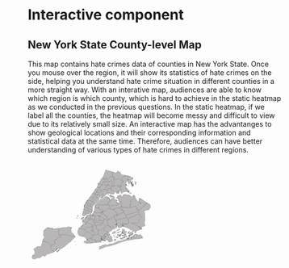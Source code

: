
# Interactive component

## New York State County-level Map

This map contains hate crimes data of counties in New York State. Once you mouse over the region, it will show its statistics of hate crimes on the side, helping you understand hate crime situation in different counties in a more straight way. With an interative map, audiences are able to know which region is which county, which is hard to achieve in the static heatmap as we conducted in the previous questions. In the static heatmap, if we label all the counties, the heatmap will become messy and difficult to view due to its relatively small size. An interactive map has the advantanges to show geological locations and their corresponding information and statistical data at the same time. Therefore, audiences can have better understanding of various types of hate crimes in different regions. 

<script src="https://d3js.org/d3.v6.min.js"></script>
<div id="map">
<svg xmlns="&ns_svg;" xmlns:xlink="&ns_xlink;" xmlns:a="http://ns.adobe.com/AdobeSVGViewerExtensions/3.0/" width="1586" height="1276" viewBox = "200 200 2300 1700" style="overflow:visible;enable-background:new 0 0 1586 1276" xml:space="preserve">

<g id="police_precincts" inkscape:groupmode="layer" inkscape:label="police_precincts">
<g id="canvas" stroke="rgb(35,35,35)" fill="#b8b6b6" stroke-linejoin="round" stroke-width="0.80">
<g id="police_precincts_1" inkscape:label="1">
<path d="M 646,639 L 647,640 L 648,639 L 649,639 L 648,639 L 647,640 L 647,641 L 647,642 L 646,642 L 645,642 L 644,642 L 641,640 L 640,639 L 639,640 L 639,639 L 639,640 L 640,639 L 640,638 L 640,637 L 642,637 L 645,638 L 646,639 " />
<path d="M 698,633 L 701,633 L 702,633 L 701,633 L 702,633 L 703,634 L 705,635 L 707,635 L 707,634 L 708,634 L 708,635 L 707,635 L 706,635 L 705,635 L 706,636 L 707,636 L 708,636 L 706,637 L 707,637 L 708,637 L 707,637 L 707,638 L 708,638 L 707,638 L 707,641 L 706,641 L 706,642 L 705,643 L 702,644 L 700,644 L 699,645 L 698,645 L 699,646 L 702,646 L 699,646 L 697,647 L 697,648 L 697,647 L 698,646 L 698,645 L 692,648 L 691,648 L 692,649 L 693,648 L 693,649 L 690,650 L 692,649 L 691,648 L 690,649 L 689,649 L 688,650 L 687,650 L 688,651 L 686,653 L 688,651 L 687,650 L 686,650 L 686,651 L 685,651 L 684,651 L 683,651 L 682,651 L 682,650 L 681,650 L 680,650 L 680,649 L 680,648 L 679,648 L 679,647 L 680,647 L 680,646 L 681,645 L 682,645 L 682,644 L 683,644 L 683,643 L 684,643 L 684,642 L 685,642 L 685,641 L 686,641 L 686,640 L 687,640 L 687,639 L 688,639 L 689,638 L 689,637 L 690,637 L 691,636 L 692,635 L 692,634 L 693,633 L 694,633 L 695,633 L 696,633 L 697,633 L 698,633 " />
<path d="M 654,618 L 655,619 L 658,621 L 657,622 L 657,623 L 656,623 L 655,623 L 654,623 L 653,622 L 651,621 L 650,621 L 654,624 L 650,627 L 647,624 L 648,622 L 651,619 L 652,619 L 653,619 L 653,618 L 653,619 L 653,618 L 653,619 L 654,618 " />
<path d="M 732,569 L 734,569 L 735,570 L 737,571 L 735,573 L 733,575 L 732,577 L 731,578 L 730,580 L 728,581 L 727,582 L 727,583 L 726,584 L 725,585 L 724,586 L 723,587 L 723,588 L 722,588 L 721,589 L 720,590 L 719,592 L 721,594 L 723,594 L 723,595 L 722,595 L 721,596 L 720,596 L 719,597 L 720,597 L 721,597 L 722,598 L 723,598 L 724,599 L 725,599 L 727,601 L 728,601 L 729,603 L 730,604 L 731,605 L 731,606 L 730,606 L 729,606 L 729,607 L 728,607 L 729,607 L 728,608 L 730,609 L 729,610 L 728,610 L 727,609 L 726,609 L 726,610 L 727,611 L 726,611 L 724,609 L 723,610 L 724,610 L 726,612 L 725,612 L 723,610 L 722,610 L 722,611 L 721,611 L 720,612 L 719,612 L 718,613 L 719,613 L 719,614 L 720,614 L 720,615 L 721,615 L 720,615 L 719,614 L 718,614 L 718,613 L 717,613 L 716,614 L 715,615 L 713,616 L 714,618 L 716,617 L 714,618 L 715,619 L 714,619 L 712,616 L 709,617 L 709,618 L 710,618 L 710,619 L 709,619 L 709,618 L 709,619 L 709,618 L 708,618 L 708,619 L 708,618 L 707,619 L 708,619 L 708,620 L 707,620 L 707,619 L 706,619 L 707,619 L 707,620 L 706,620 L 706,619 L 705,619 L 706,619 L 706,620 L 705,620 L 705,619 L 705,620 L 704,620 L 705,619 L 705,618 L 704,618 L 704,619 L 703,619 L 703,620 L 703,619 L 702,619 L 703,619 L 703,618 L 702,618 L 702,619 L 702,618 L 701,617 L 700,617 L 699,616 L 698,615 L 698,614 L 697,614 L 697,613 L 696,613 L 697,613 L 696,613 L 697,613 L 697,612 L 696,612 L 697,612 L 696,612 L 695,612 L 695,611 L 697,611 L 696,611 L 694,611 L 693,608 L 694,607 L 694,606 L 695,606 L 694,606 L 695,606 L 696,605 L 695,605 L 695,604 L 694,604 L 695,603 L 695,601 L 695,600 L 696,600 L 696,599 L 696,598 L 696,597 L 696,596 L 697,595 L 696,596 L 699,596 L 699,595 L 699,594 L 698,594 L 697,594 L 697,595 L 697,594 L 697,593 L 697,591 L 697,590 L 698,588 L 698,587 L 698,586 L 699,584 L 700,584 L 701,584 L 702,584 L 705,584 L 706,583 L 706,582 L 705,582 L 705,581 L 704,581 L 703,581 L 701,581 L 700,581 L 699,581 L 699,580 L 703,580 L 705,580 L 706,581 L 706,580 L 701,579 L 701,578 L 705,579 L 705,578 L 704,578 L 705,578 L 706,578 L 707,578 L 707,577 L 707,575 L 707,574 L 708,573 L 708,571 L 708,570 L 707,570 L 704,569 L 702,569 L 701,569 L 702,569 L 702,568 L 703,568 L 705,568 L 707,569 L 709,569 L 709,565 L 703,565 L 703,563 L 709,564 L 710,564 L 713,564 L 714,564 L 717,564 L 721,565 L 725,565 L 726,565 L 727,566 L 728,566 L 730,567 L 731,568 L 732,569 " />
</g>
<g id="police_precincts_2" inkscape:label="5">
<path d="M 753,576 L 752,576 L 752,577 L 752,578 L 751,580 L 749,583 L 748,584 L 748,586 L 747,588 L 746,589 L 745,591 L 745,592 L 745,593 L 745,594 L 745,596 L 746,597 L 746,598 L 746,599 L 747,601 L 746,601 L 747,601 L 746,601 L 746,602 L 745,602 L 743,602 L 742,602 L 741,602 L 740,602 L 739,603 L 738,603 L 737,603 L 736,603 L 734,603 L 734,604 L 733,604 L 732,604 L 732,605 L 731,605 L 730,604 L 729,603 L 728,601 L 727,601 L 725,599 L 724,599 L 723,598 L 722,598 L 721,597 L 720,597 L 719,597 L 720,596 L 721,596 L 722,595 L 723,595 L 723,594 L 721,594 L 719,592 L 720,590 L 721,589 L 722,588 L 723,588 L 723,587 L 724,586 L 725,585 L 726,584 L 727,583 L 727,582 L 728,581 L 730,580 L 731,578 L 732,577 L 733,575 L 735,573 L 737,571 L 739,571 L 740,571 L 741,572 L 742,572 L 743,573 L 744,573 L 745,573 L 747,574 L 748,574 L 750,575 L 751,575 L 752,575 L 753,576 " />
</g>
<g id="police_precincts_3" inkscape:label="6">
<path d="M 731,545 L 737,548 L 743,550 L 747,552 L 748,552 L 749,553 L 748,554 L 748,556 L 748,557 L 747,558 L 747,559 L 746,560 L 745,561 L 745,562 L 744,563 L 743,564 L 742,565 L 741,566 L 740,567 L 739,569 L 737,571 L 735,570 L 734,569 L 732,569 L 731,568 L 730,567 L 728,566 L 727,566 L 726,565 L 725,565 L 721,565 L 717,564 L 714,564 L 713,564 L 710,564 L 709,564 L 703,563 L 704,561 L 709,561 L 709,560 L 709,559 L 710,557 L 710,556 L 709,556 L 704,556 L 710,556 L 710,555 L 710,554 L 708,554 L 710,554 L 710,553 L 710,552 L 710,550 L 710,548 L 710,547 L 711,546 L 709,546 L 711,546 L 711,545 L 711,544 L 710,544 L 709,544 L 708,544 L 708,543 L 709,543 L 709,542 L 707,541 L 706,541 L 707,541 L 709,541 L 710,541 L 712,541 L 713,541 L 713,540 L 712,540 L 707,540 L 707,539 L 712,540 L 713,539 L 713,538 L 714,538 L 715,538 L 717,539 L 720,541 L 721,541 L 726,543 L 731,545 " />
</g>
<g id="police_precincts_4" inkscape:label="71">
<path d="M 869,688 L 868,688 L 868,689 L 867,689 L 866,689 L 865,690 L 863,691 L 863,692 L 863,693 L 863,694 L 863,696 L 864,700 L 864,704 L 862,704 L 860,704 L 859,704 L 857,704 L 855,704 L 854,704 L 853,704 L 852,704 L 851,704 L 849,704 L 847,705 L 846,705 L 844,705 L 842,705 L 840,705 L 838,705 L 837,705 L 833,706 L 827,706 L 822,706 L 815,707 L 809,707 L 808,705 L 807,706 L 805,707 L 804,707 L 803,700 L 803,696 L 802,693 L 802,692 L 803,691 L 804,691 L 806,691 L 806,689 L 806,688 L 805,684 L 804,682 L 804,680 L 804,679 L 804,678 L 803,675 L 805,675 L 810,676 L 812,676 L 817,677 L 821,678 L 826,678 L 832,678 L 837,679 L 842,679 L 848,679 L 853,679 L 858,680 L 864,680 L 869,680 L 869,681 L 869,682 L 869,684 L 869,685 L 868,687 L 869,688 " />
</g>
<g id="police_precincts_5" inkscape:label="72">
<path d="M 734,674 L 735,675 L 735,676 L 736,677 L 737,679 L 738,679 L 738,680 L 742,682 L 747,684 L 751,686 L 756,688 L 761,691 L 765,693 L 769,695 L 770,695 L 774,697 L 779,699 L 780,700 L 780,701 L 781,701 L 781,702 L 781,704 L 782,705 L 782,707 L 783,709 L 784,711 L 784,713 L 784,714 L 785,714 L 786,714 L 785,714 L 785,715 L 785,716 L 786,719 L 786,720 L 784,720 L 783,721 L 782,721 L 780,721 L 779,721 L 779,720 L 776,721 L 775,721 L 773,721 L 771,721 L 769,722 L 767,722 L 766,722 L 765,722 L 763,723 L 759,724 L 753,727 L 752,728 L 747,724 L 743,722 L 738,720 L 737,720 L 737,721 L 736,722 L 735,723 L 734,724 L 733,725 L 731,726 L 730,727 L 729,728 L 728,729 L 727,730 L 726,731 L 725,732 L 724,733 L 723,735 L 721,736 L 720,737 L 719,738 L 718,739 L 717,740 L 716,741 L 715,742 L 714,743 L 712,744 L 711,745 L 711,746 L 705,745 L 700,743 L 694,742 L 694,741 L 693,741 L 692,741 L 692,740 L 691,740 L 691,739 L 690,739 L 689,738 L 689,737 L 688,737 L 688,736 L 687,736 L 686,736 L 685,737 L 683,736 L 682,736 L 681,736 L 681,735 L 680,735 L 679,735 L 678,735 L 678,734 L 677,734 L 676,734 L 676,733 L 675,733 L 674,733 L 675,732 L 672,731 L 668,729 L 668,728 L 667,729 L 668,728 L 668,729 L 669,729 L 668,728 L 669,728 L 670,727 L 672,725 L 675,727 L 675,726 L 675,727 L 676,728 L 676,727 L 676,728 L 677,727 L 679,726 L 681,724 L 674,719 L 673,719 L 674,719 L 681,723 L 682,722 L 682,723 L 683,722 L 684,721 L 682,720 L 683,719 L 682,717 L 683,715 L 682,715 L 681,714 L 682,713 L 683,714 L 682,715 L 683,715 L 684,715 L 684,714 L 682,713 L 684,714 L 685,714 L 686,714 L 687,714 L 682,711 L 687,714 L 689,715 L 690,715 L 690,714 L 690,715 L 690,714 L 688,713 L 688,712 L 690,714 L 685,710 L 686,711 L 687,711 L 688,712 L 689,712 L 690,711 L 686,708 L 688,709 L 689,709 L 690,709 L 690,708 L 689,707 L 690,708 L 691,708 L 692,708 L 693,708 L 693,709 L 694,709 L 695,709 L 695,710 L 696,709 L 692,706 L 696,708 L 698,707 L 697,707 L 693,704 L 697,706 L 698,706 L 699,706 L 699,705 L 694,702 L 695,701 L 700,704 L 701,704 L 697,701 L 696,700 L 697,700 L 702,703 L 703,702 L 697,698 L 699,697 L 701,696 L 704,697 L 707,698 L 708,699 L 709,698 L 704,694 L 705,693 L 706,693 L 711,696 L 714,698 L 716,697 L 716,696 L 711,692 L 712,691 L 714,691 L 719,693 L 720,693 L 723,694 L 722,694 L 722,693 L 721,693 L 720,692 L 719,692 L 719,691 L 720,691 L 722,692 L 723,693 L 724,693 L 723,692 L 722,692 L 721,692 L 720,691 L 721,691 L 720,691 L 719,691 L 720,690 L 719,690 L 718,689 L 716,688 L 717,688 L 718,688 L 718,689 L 718,688 L 718,689 L 718,688 L 720,689 L 719,689 L 719,690 L 720,690 L 720,689 L 719,689 L 720,689 L 720,688 L 720,689 L 720,690 L 722,691 L 723,691 L 724,692 L 724,691 L 722,690 L 722,689 L 721,688 L 721,687 L 729,691 L 730,691 L 730,690 L 731,690 L 731,689 L 732,689 L 725,685 L 726,684 L 727,684 L 728,684 L 728,683 L 729,682 L 731,683 L 732,682 L 733,681 L 733,680 L 732,681 L 732,680 L 733,680 L 733,679 L 733,678 L 733,677 L 733,676 L 734,675 L 733,675 L 733,674 L 734,674 " />
</g>
<g id="police_precincts_6" inkscape:label="7">
<path d="M 782,583 L 782,584 L 782,585 L 781,586 L 781,587 L 780,588 L 780,589 L 780,590 L 779,591 L 779,592 L 777,594 L 777,595 L 777,596 L 776,597 L 776,598 L 775,598 L 774,599 L 773,599 L 773,600 L 772,600 L 771,600 L 769,600 L 768,600 L 767,600 L 767,601 L 763,601 L 762,601 L 761,601 L 757,602 L 754,602 L 753,602 L 753,601 L 752,601 L 751,601 L 750,601 L 749,601 L 748,601 L 747,601 L 746,601 L 747,601 L 746,599 L 746,598 L 746,597 L 745,596 L 745,594 L 745,593 L 745,592 L 745,591 L 746,589 L 747,588 L 748,586 L 748,584 L 749,583 L 751,580 L 752,578 L 752,577 L 752,576 L 753,576 L 754,576 L 756,576 L 757,577 L 759,577 L 760,578 L 762,578 L 764,579 L 765,579 L 767,580 L 770,581 L 772,581 L 773,582 L 775,583 L 776,583 L 778,583 L 779,583 L 780,583 L 782,583 " />
</g>
<g id="police_precincts_7" inkscape:label="9">
<path d="M 786,568 L 785,569 L 785,570 L 785,571 L 785,572 L 785,573 L 784,574 L 784,575 L 784,576 L 783,579 L 783,580 L 783,581 L 782,582 L 782,583 L 780,583 L 779,583 L 778,583 L 776,583 L 775,583 L 773,582 L 772,581 L 770,581 L 767,580 L 765,579 L 764,579 L 762,578 L 760,578 L 759,577 L 757,577 L 756,576 L 754,576 L 753,576 L 752,575 L 751,575 L 750,575 L 748,574 L 747,574 L 745,573 L 744,573 L 743,573 L 742,572 L 741,572 L 740,571 L 739,571 L 737,571 L 739,569 L 740,567 L 741,566 L 742,565 L 743,564 L 744,563 L 745,562 L 745,561 L 746,560 L 747,559 L 747,558 L 748,557 L 748,556 L 748,554 L 749,553 L 750,553 L 752,554 L 756,556 L 760,557 L 764,559 L 765,559 L 766,560 L 768,561 L 769,561 L 771,562 L 773,563 L 774,563 L 774,564 L 775,564 L 777,564 L 777,565 L 778,565 L 782,567 L 785,568 L 786,568 " />
</g>
<g id="police_precincts_8" inkscape:label="22">
<path d="M 829,433 L 828,433 L 828,434 L 827,435 L 826,437 L 825,438 L 824,439 L 823,440 L 822,442 L 822,443 L 821,444 L 820,445 L 818,448 L 817,449 L 816,450 L 815,452 L 814,453 L 813,454 L 813,455 L 812,456 L 811,458 L 810,459 L 809,460 L 808,461 L 807,463 L 806,464 L 805,465 L 804,466 L 804,467 L 803,469 L 802,470 L 801,471 L 800,473 L 799,474 L 798,475 L 797,476 L 796,477 L 795,479 L 794,480 L 793,481 L 793,483 L 792,484 L 791,485 L 790,486 L 789,487 L 788,489 L 787,490 L 786,491 L 786,492 L 785,493 L 784,494 L 784,495 L 783,496 L 782,495 L 777,493 L 771,491 L 767,489 L 767,488 L 766,488 L 767,487 L 767,486 L 768,485 L 769,484 L 769,483 L 770,483 L 770,482 L 771,482 L 771,481 L 772,480 L 773,479 L 774,478 L 774,476 L 775,475 L 776,474 L 777,473 L 778,471 L 779,470 L 780,469 L 781,468 L 782,466 L 785,462 L 786,460 L 787,459 L 788,458 L 789,457 L 790,455 L 791,454 L 792,453 L 793,452 L 794,450 L 794,449 L 795,448 L 796,447 L 797,445 L 798,444 L 799,443 L 800,442 L 801,440 L 803,438 L 803,437 L 804,436 L 805,434 L 806,433 L 807,432 L 808,431 L 809,429 L 810,428 L 811,427 L 811,426 L 812,426 L 817,428 L 822,430 L 823,430 L 828,432 L 828,433 L 829,433 " />
</g>
<g id="police_precincts_9" inkscape:label="10">
<path d="M 728,499 L 730,499 L 735,501 L 739,503 L 740,503 L 744,505 L 746,506 L 745,507 L 744,508 L 744,509 L 743,510 L 742,511 L 741,512 L 741,513 L 740,514 L 739,516 L 738,517 L 737,518 L 736,519 L 736,520 L 735,520 L 735,521 L 734,522 L 734,523 L 739,525 L 744,527 L 744,529 L 743,530 L 742,531 L 741,532 L 740,533 L 739,535 L 738,536 L 737,537 L 737,538 L 736,539 L 735,541 L 734,542 L 733,543 L 732,544 L 731,545 L 726,543 L 721,541 L 720,541 L 717,539 L 715,538 L 714,538 L 713,538 L 713,537 L 712,537 L 712,536 L 707,536 L 707,535 L 708,535 L 712,536 L 713,535 L 714,535 L 714,534 L 714,533 L 712,533 L 712,532 L 712,533 L 711,533 L 712,533 L 711,533 L 712,533 L 712,532 L 711,532 L 711,533 L 710,533 L 711,533 L 710,533 L 710,532 L 709,532 L 709,533 L 709,532 L 708,532 L 708,533 L 708,532 L 708,531 L 710,531 L 711,531 L 712,531 L 713,532 L 713,531 L 713,530 L 709,530 L 708,530 L 709,529 L 713,530 L 713,528 L 712,528 L 709,528 L 709,527 L 713,528 L 714,526 L 713,526 L 712,526 L 709,526 L 709,525 L 712,525 L 712,523 L 713,523 L 710,521 L 713,522 L 714,521 L 714,520 L 713,519 L 714,520 L 713,519 L 714,519 L 713,519 L 714,519 L 713,519 L 714,519 L 715,519 L 714,519 L 712,518 L 714,519 L 715,519 L 715,517 L 716,517 L 716,516 L 716,515 L 717,514 L 716,514 L 717,514 L 717,513 L 718,513 L 718,512 L 719,511 L 720,510 L 720,509 L 721,509 L 722,508 L 721,508 L 721,507 L 717,506 L 718,504 L 719,504 L 722,506 L 723,505 L 723,504 L 722,504 L 723,504 L 724,505 L 724,504 L 723,504 L 724,503 L 725,502 L 726,501 L 722,499 L 727,501 L 727,500 L 728,499 L 724,497 L 728,499 " />
</g>
<g id="police_precincts_10" inkscape:label="13">
<path d="M 766,535 L 769,536 L 774,538 L 778,540 L 783,542 L 784,542 L 784,543 L 784,544 L 784,545 L 784,546 L 784,547 L 784,549 L 784,551 L 783,551 L 780,550 L 781,550 L 780,550 L 781,550 L 780,550 L 780,551 L 781,551 L 782,552 L 783,552 L 783,551 L 783,552 L 782,552 L 780,552 L 780,553 L 781,553 L 781,554 L 781,555 L 781,556 L 782,556 L 781,556 L 781,557 L 782,557 L 782,558 L 782,559 L 782,560 L 783,560 L 783,561 L 784,561 L 785,562 L 785,563 L 786,563 L 786,564 L 786,565 L 786,566 L 785,566 L 785,567 L 786,567 L 786,568 L 785,568 L 782,567 L 778,565 L 777,565 L 777,564 L 775,564 L 774,564 L 774,563 L 773,563 L 771,562 L 769,561 L 768,561 L 766,560 L 765,559 L 764,559 L 760,557 L 756,556 L 752,554 L 750,553 L 749,553 L 748,552 L 747,552 L 743,550 L 737,548 L 731,545 L 732,544 L 733,543 L 734,542 L 735,541 L 736,539 L 737,538 L 737,537 L 738,536 L 739,535 L 740,533 L 741,532 L 742,531 L 743,530 L 744,529 L 744,527 L 750,530 L 753,531 L 756,532 L 759,534 L 762,535 L 763,535 L 766,536 L 766,535 " />
</g>
<g id="police_precincts_11" inkscape:label="14">
<path d="M 780,517 L 779,518 L 778,519 L 777,521 L 776,522 L 775,523 L 772,522 L 769,520 L 768,522 L 767,523 L 766,524 L 765,525 L 765,526 L 764,528 L 767,529 L 770,530 L 769,532 L 768,533 L 767,534 L 766,535 L 766,536 L 763,535 L 762,535 L 759,534 L 756,532 L 753,531 L 750,530 L 744,527 L 739,525 L 734,523 L 734,522 L 735,521 L 735,520 L 736,520 L 736,519 L 737,518 L 738,517 L 739,516 L 740,514 L 741,513 L 741,512 L 742,511 L 743,510 L 744,509 L 744,508 L 745,507 L 746,506 L 747,505 L 748,503 L 753,506 L 756,507 L 759,508 L 764,510 L 770,513 L 773,514 L 775,515 L 776,515 L 777,516 L 778,516 L 780,517 " />
</g>
<g id="police_precincts_12" inkscape:label="17">
<path d="M 800,530 L 799,530 L 800,530 L 800,529 L 800,530 " />
<path d="M 806,522 L 806,523 L 805,523 L 806,522 " />
<path d="M 806,522 L 807,521 L 808,520 L 807,521 L 806,522 " />
<path d="M 809,518 L 808,519 L 809,518 " />
<path d="M 804,515 L 803,516 L 802,516 L 802,517 L 801,518 L 799,520 L 798,521 L 793,527 L 792,528 L 792,529 L 791,529 L 791,530 L 790,530 L 790,531 L 789,531 L 789,532 L 788,532 L 788,533 L 788,534 L 787,534 L 787,535 L 786,535 L 786,536 L 786,537 L 785,537 L 785,538 L 785,539 L 785,540 L 784,540 L 784,541 L 785,541 L 784,542 L 783,542 L 778,540 L 774,538 L 769,536 L 766,535 L 767,534 L 768,533 L 769,532 L 770,530 L 767,529 L 764,528 L 765,526 L 765,525 L 766,524 L 767,523 L 768,522 L 769,520 L 772,522 L 775,523 L 776,522 L 777,521 L 778,519 L 779,518 L 780,517 L 781,516 L 781,514 L 782,513 L 783,512 L 784,511 L 785,510 L 786,508 L 787,507 L 788,506 L 789,505 L 789,504 L 790,502 L 791,501 L 792,500 L 795,501 L 800,503 L 801,504 L 802,504 L 804,505 L 809,507 L 810,507 L 810,508 L 809,509 L 808,510 L 807,511 L 807,512 L 806,512 L 806,513 L 805,513 L 804,515 " />
</g>
<g id="police_precincts_13" inkscape:label="20">
<path d="M 790,455 L 789,457 L 788,458 L 787,459 L 786,460 L 785,462 L 782,466 L 781,468 L 780,469 L 779,470 L 778,471 L 777,473 L 776,474 L 775,475 L 774,476 L 774,478 L 773,479 L 772,480 L 771,481 L 771,482 L 770,482 L 770,483 L 769,483 L 769,484 L 768,485 L 767,486 L 767,487 L 766,488 L 765,488 L 765,487 L 761,485 L 760,486 L 755,484 L 749,482 L 744,479 L 743,479 L 742,479 L 743,478 L 743,477 L 744,477 L 745,475 L 746,475 L 746,474 L 745,474 L 746,473 L 747,471 L 748,470 L 749,470 L 750,469 L 751,468 L 752,467 L 752,466 L 751,466 L 750,466 L 749,466 L 748,466 L 747,466 L 752,466 L 752,465 L 753,464 L 753,463 L 754,463 L 754,462 L 757,458 L 757,457 L 758,457 L 759,456 L 759,455 L 757,454 L 756,455 L 757,454 L 758,453 L 758,454 L 759,455 L 760,454 L 759,454 L 758,453 L 758,454 L 758,453 L 759,453 L 758,453 L 759,453 L 759,454 L 760,454 L 760,453 L 758,453 L 759,453 L 760,453 L 762,450 L 765,446 L 766,445 L 768,446 L 769,446 L 774,448 L 776,449 L 779,451 L 784,453 L 790,455 " />
</g>
<g id="police_precincts_14" inkscape:label="18">
<path d="M 742,479 L 743,479 L 744,479 L 749,482 L 755,484 L 760,486 L 761,485 L 765,487 L 765,488 L 766,488 L 767,488 L 767,489 L 771,491 L 777,493 L 782,495 L 783,496 L 786,497 L 789,498 L 789,499 L 792,500 L 791,501 L 790,502 L 789,504 L 789,505 L 788,506 L 787,507 L 786,508 L 785,510 L 784,511 L 783,512 L 782,513 L 781,514 L 781,516 L 780,517 L 778,516 L 777,516 L 776,515 L 775,515 L 773,514 L 770,513 L 764,510 L 759,508 L 756,507 L 753,506 L 748,503 L 747,505 L 746,506 L 744,505 L 740,503 L 739,503 L 735,501 L 730,499 L 728,499 L 729,497 L 725,496 L 725,495 L 729,497 L 731,497 L 732,497 L 732,496 L 726,493 L 727,493 L 732,495 L 733,495 L 734,494 L 733,494 L 734,494 L 734,493 L 728,491 L 728,490 L 734,493 L 735,493 L 735,492 L 736,491 L 730,488 L 736,490 L 737,489 L 738,488 L 731,486 L 732,485 L 736,487 L 737,487 L 736,487 L 737,487 L 737,486 L 733,484 L 733,483 L 738,485 L 739,484 L 738,484 L 739,484 L 740,483 L 739,483 L 739,482 L 740,482 L 741,482 L 740,482 L 736,480 L 737,479 L 741,481 L 742,480 L 740,479 L 738,479 L 738,478 L 742,480 L 743,479 L 742,479 L 740,478 L 738,477 L 739,477 L 742,479 " />
</g>
<g id="police_precincts_15" inkscape:label="19">
<path d="M 837,485 L 838,485 L 837,485 " />
<path d="M 846,479 L 845,480 L 846,479 " />
<path d="M 839,460 L 840,460 L 839,462 L 839,463 L 839,464 L 840,465 L 840,466 L 842,465 L 842,466 L 842,467 L 841,467 L 841,468 L 841,469 L 842,470 L 842,471 L 842,470 L 842,471 L 843,471 L 843,473 L 842,474 L 842,475 L 841,476 L 840,477 L 839,478 L 838,479 L 837,480 L 836,481 L 834,482 L 833,483 L 832,485 L 831,486 L 830,487 L 829,488 L 828,489 L 827,490 L 826,492 L 825,493 L 824,494 L 823,495 L 821,498 L 819,500 L 816,502 L 815,503 L 814,504 L 813,505 L 812,506 L 811,506 L 811,507 L 810,507 L 809,507 L 804,505 L 802,504 L 801,504 L 800,503 L 795,501 L 792,500 L 789,499 L 789,498 L 786,497 L 783,496 L 784,495 L 784,494 L 785,493 L 786,492 L 786,491 L 787,490 L 788,489 L 789,487 L 790,486 L 791,485 L 792,484 L 793,483 L 793,481 L 794,480 L 795,479 L 796,477 L 797,476 L 798,475 L 799,474 L 800,473 L 801,471 L 802,470 L 803,469 L 804,467 L 804,466 L 805,465 L 806,464 L 807,463 L 808,461 L 809,460 L 810,459 L 811,458 L 812,456 L 813,455 L 813,454 L 814,453 L 815,452 L 816,450 L 819,452 L 822,453 L 823,453 L 825,454 L 829,455 L 833,457 L 837,459 L 838,459 L 839,460 " />
</g>
<g id="police_precincts_16" inkscape:label="23">
<path d="M 862,447 L 861,447 L 862,447 " />
<path d="M 856,443 L 855,444 L 854,445 L 853,446 L 852,447 L 854,448 L 852,448 L 852,449 L 851,449 L 851,450 L 851,451 L 850,451 L 850,452 L 849,452 L 848,454 L 847,455 L 847,456 L 846,456 L 845,456 L 845,457 L 844,457 L 843,457 L 842,458 L 841,458 L 841,459 L 840,459 L 840,460 L 839,460 L 838,459 L 837,459 L 833,457 L 829,455 L 825,454 L 823,453 L 822,453 L 819,452 L 816,450 L 817,449 L 818,448 L 820,445 L 821,444 L 822,443 L 822,442 L 823,440 L 824,439 L 825,438 L 826,437 L 827,435 L 828,434 L 828,433 L 829,433 L 829,432 L 830,432 L 831,430 L 831,429 L 832,429 L 832,428 L 833,428 L 833,427 L 835,428 L 836,428 L 838,429 L 839,429 L 839,430 L 840,430 L 841,430 L 842,431 L 846,432 L 847,433 L 848,433 L 850,434 L 851,434 L 851,435 L 852,435 L 853,435 L 854,436 L 859,438 L 858,439 L 860,440 L 860,441 L 859,441 L 858,441 L 858,442 L 857,442 L 856,443 " />
</g>
<g id="police_precincts_17" inkscape:label="24">
<path d="M 809,425 L 811,425 L 811,426 L 811,427 L 810,428 L 809,429 L 808,431 L 807,432 L 806,433 L 805,434 L 804,436 L 803,437 L 803,438 L 801,440 L 800,442 L 799,443 L 798,444 L 797,445 L 796,447 L 795,448 L 794,449 L 794,450 L 793,452 L 792,453 L 791,454 L 790,455 L 784,453 L 779,451 L 776,449 L 774,448 L 769,446 L 768,446 L 766,445 L 767,444 L 767,443 L 768,443 L 768,441 L 769,441 L 769,440 L 771,438 L 773,435 L 774,434 L 775,431 L 776,430 L 777,430 L 777,429 L 778,428 L 779,427 L 779,426 L 780,425 L 781,424 L 781,423 L 782,423 L 782,422 L 782,421 L 783,421 L 783,420 L 784,420 L 784,419 L 785,418 L 785,417 L 786,417 L 786,416 L 787,416 L 788,416 L 789,417 L 791,417 L 792,418 L 795,419 L 801,421 L 806,423 L 809,425 " />
</g>
<g id="police_precincts_18" inkscape:label="25">
<path d="M 850,464 L 851,464 L 851,463 L 851,464 L 851,465 L 850,465 L 849,465 L 848,466 L 847,466 L 848,466 L 848,465 L 848,466 L 848,465 L 849,464 L 849,463 L 850,463 L 850,464 " />
<path d="M 883,425 L 883,426 L 884,427 L 884,428 L 885,428 L 887,429 L 889,430 L 892,431 L 894,433 L 896,435 L 897,437 L 897,439 L 896,441 L 895,442 L 894,443 L 892,444 L 893,444 L 891,445 L 889,446 L 888,447 L 882,454 L 881,454 L 881,455 L 880,456 L 880,459 L 879,459 L 877,460 L 877,461 L 876,461 L 875,461 L 874,461 L 871,463 L 870,463 L 870,464 L 869,464 L 867,463 L 865,461 L 864,461 L 861,460 L 856,460 L 855,459 L 855,458 L 854,458 L 854,457 L 854,456 L 855,455 L 855,454 L 860,449 L 861,448 L 861,447 L 862,447 L 862,446 L 863,445 L 864,444 L 866,444 L 867,444 L 868,444 L 869,444 L 870,445 L 871,445 L 872,445 L 873,445 L 873,444 L 874,444 L 873,444 L 873,443 L 872,443 L 873,442 L 873,443 L 874,443 L 874,442 L 873,442 L 872,442 L 872,443 L 873,443 L 873,444 L 872,444 L 871,444 L 870,444 L 871,443 L 871,442 L 870,442 L 869,442 L 869,441 L 869,440 L 871,438 L 871,437 L 871,436 L 872,436 L 872,435 L 872,434 L 872,433 L 871,432 L 870,432 L 871,432 L 871,431 L 871,430 L 871,429 L 872,427 L 871,426 L 872,426 L 871,426 L 872,427 L 873,426 L 872,426 L 873,426 L 872,426 L 873,426 L 872,425 L 872,426 L 872,425 L 873,426 L 874,424 L 874,423 L 875,423 L 877,423 L 880,423 L 881,424 L 883,425 " />
<path d="M 859,395 L 858,397 L 858,398 L 858,399 L 858,400 L 858,401 L 858,402 L 858,403 L 858,404 L 858,405 L 858,406 L 858,407 L 857,408 L 858,409 L 858,410 L 859,412 L 859,413 L 860,413 L 860,414 L 861,414 L 861,415 L 863,416 L 863,417 L 864,417 L 864,418 L 865,418 L 865,419 L 865,420 L 866,420 L 866,421 L 866,422 L 867,423 L 867,424 L 867,425 L 868,425 L 868,426 L 868,427 L 868,428 L 868,429 L 868,430 L 868,433 L 867,435 L 867,436 L 866,436 L 866,437 L 865,437 L 865,438 L 864,438 L 863,439 L 862,439 L 861,440 L 860,440 L 858,439 L 859,438 L 854,436 L 853,435 L 852,435 L 851,435 L 851,434 L 850,434 L 848,433 L 847,433 L 846,432 L 842,431 L 841,430 L 840,430 L 839,430 L 839,429 L 838,429 L 836,428 L 835,428 L 833,427 L 834,426 L 835,424 L 836,423 L 837,422 L 838,421 L 835,419 L 836,418 L 836,417 L 837,416 L 838,415 L 841,416 L 842,414 L 843,413 L 844,412 L 845,411 L 846,410 L 847,408 L 848,407 L 848,406 L 849,405 L 850,404 L 851,402 L 852,401 L 853,400 L 854,399 L 854,398 L 855,397 L 856,395 L 857,394 L 858,393 L 858,392 L 859,391 L 859,393 L 859,394 L 859,395 " />
</g>
<g id="police_precincts_19" inkscape:label="26">
<path d="M 835,386 L 834,387 L 834,388 L 833,390 L 832,391 L 832,392 L 831,394 L 830,395 L 830,397 L 829,398 L 828,399 L 828,400 L 827,401 L 825,403 L 824,404 L 823,405 L 822,406 L 821,407 L 821,408 L 820,409 L 818,407 L 817,409 L 816,410 L 815,411 L 814,412 L 813,414 L 812,415 L 811,416 L 811,418 L 811,419 L 811,421 L 811,422 L 810,423 L 809,425 L 806,423 L 801,421 L 795,419 L 792,418 L 791,417 L 789,417 L 788,416 L 787,416 L 788,414 L 788,413 L 789,413 L 789,412 L 790,412 L 790,411 L 791,410 L 791,409 L 792,409 L 792,408 L 793,407 L 793,406 L 794,406 L 794,405 L 795,404 L 795,403 L 796,403 L 796,402 L 797,401 L 797,400 L 798,400 L 798,399 L 800,397 L 800,396 L 801,395 L 802,394 L 803,393 L 804,392 L 805,390 L 806,390 L 807,388 L 808,388 L 809,388 L 810,388 L 814,390 L 815,390 L 816,391 L 817,391 L 818,392 L 819,392 L 821,393 L 822,392 L 822,391 L 823,390 L 824,389 L 826,387 L 827,385 L 827,384 L 828,383 L 831,384 L 833,385 L 835,386 " />
</g>
<g id="police_precincts_20" inkscape:label="28">
<path d="M 844,412 L 843,413 L 842,414 L 841,416 L 838,415 L 837,416 L 836,417 L 836,418 L 835,419 L 838,421 L 837,422 L 836,423 L 835,424 L 834,426 L 833,427 L 833,428 L 832,428 L 832,429 L 831,429 L 831,430 L 830,432 L 829,432 L 829,433 L 828,433 L 828,432 L 823,430 L 822,430 L 817,428 L 812,426 L 811,426 L 811,425 L 809,425 L 810,423 L 811,422 L 811,421 L 811,419 L 811,418 L 811,416 L 812,415 L 813,414 L 814,412 L 815,411 L 816,410 L 817,409 L 818,407 L 820,409 L 821,408 L 821,407 L 822,406 L 823,405 L 824,404 L 827,405 L 828,405 L 829,406 L 830,406 L 831,406 L 832,407 L 833,407 L 838,409 L 844,412 " />
</g>
<g id="police_precincts_21" inkscape:label="30">
<path d="M 846,368 L 847,369 L 849,369 L 849,371 L 848,372 L 847,373 L 846,375 L 845,376 L 845,377 L 844,378 L 843,379 L 842,381 L 841,382 L 840,383 L 839,384 L 838,385 L 837,387 L 835,386 L 833,385 L 831,384 L 828,383 L 827,384 L 827,385 L 826,387 L 824,389 L 823,390 L 822,391 L 822,392 L 821,393 L 819,392 L 818,392 L 817,391 L 816,391 L 815,390 L 814,390 L 810,388 L 809,388 L 808,388 L 809,387 L 809,386 L 810,386 L 809,386 L 810,385 L 809,386 L 810,386 L 810,385 L 810,384 L 809,384 L 808,383 L 809,382 L 810,383 L 810,384 L 811,385 L 811,384 L 812,384 L 812,383 L 811,383 L 812,382 L 810,382 L 809,381 L 810,380 L 813,375 L 814,375 L 815,373 L 818,374 L 818,373 L 819,373 L 819,372 L 820,372 L 820,371 L 822,369 L 823,366 L 824,366 L 824,365 L 825,364 L 825,363 L 826,362 L 826,361 L 827,361 L 827,360 L 828,360 L 828,361 L 829,361 L 831,362 L 835,364 L 836,364 L 841,366 L 844,367 L 846,368 " />
</g>
<g id="police_precincts_22" inkscape:label="32">
<path d="M 857,357 L 857,358 L 857,359 L 856,359 L 856,360 L 856,361 L 856,362 L 856,363 L 856,364 L 856,365 L 856,366 L 856,367 L 856,368 L 857,369 L 857,370 L 857,371 L 857,372 L 857,373 L 857,375 L 857,376 L 857,377 L 858,378 L 858,379 L 858,380 L 858,381 L 858,382 L 858,383 L 858,384 L 858,385 L 858,386 L 858,387 L 858,388 L 858,389 L 858,390 L 859,391 L 858,392 L 858,393 L 857,394 L 856,395 L 855,397 L 854,398 L 854,399 L 853,400 L 852,401 L 851,402 L 850,404 L 849,405 L 848,406 L 848,407 L 847,408 L 846,410 L 845,411 L 844,412 L 838,409 L 833,407 L 832,407 L 831,406 L 830,406 L 829,406 L 828,405 L 827,405 L 824,404 L 825,403 L 827,401 L 828,400 L 828,399 L 829,398 L 830,397 L 830,395 L 831,394 L 832,392 L 832,391 L 833,390 L 834,388 L 834,387 L 835,386 L 837,387 L 838,385 L 839,384 L 840,383 L 841,382 L 842,381 L 843,379 L 844,378 L 845,377 L 845,376 L 846,375 L 847,373 L 848,372 L 849,371 L 849,369 L 847,369 L 846,368 L 847,368 L 847,367 L 848,366 L 848,365 L 849,364 L 849,363 L 850,363 L 852,361 L 853,360 L 854,359 L 856,359 L 856,358 L 856,357 L 857,357 " />
</g>
<g id="police_precincts_23" inkscape:label="33">
<path d="M 867,338 L 867,339 L 866,339 L 866,340 L 866,341 L 865,341 L 865,342 L 865,343 L 865,344 L 864,344 L 864,345 L 864,346 L 863,346 L 863,347 L 862,348 L 862,349 L 860,351 L 860,352 L 860,353 L 859,353 L 859,354 L 859,355 L 858,355 L 858,356 L 858,357 L 857,357 L 856,357 L 856,358 L 856,359 L 854,359 L 853,360 L 852,361 L 850,363 L 849,363 L 849,364 L 848,365 L 848,366 L 847,367 L 847,368 L 846,368 L 844,367 L 841,366 L 836,364 L 835,364 L 831,362 L 829,361 L 828,361 L 828,360 L 827,360 L 827,359 L 828,358 L 828,357 L 828,356 L 829,356 L 828,356 L 829,354 L 829,353 L 829,352 L 830,352 L 830,351 L 830,350 L 831,350 L 831,349 L 831,348 L 832,347 L 832,346 L 833,346 L 833,345 L 833,344 L 834,344 L 834,343 L 835,343 L 835,342 L 835,341 L 835,340 L 835,339 L 834,339 L 834,338 L 834,337 L 834,336 L 833,336 L 833,335 L 834,335 L 834,334 L 834,333 L 834,332 L 833,332 L 833,331 L 833,330 L 833,329 L 838,329 L 839,329 L 841,330 L 842,330 L 843,329 L 844,329 L 845,330 L 845,331 L 847,331 L 849,332 L 852,332 L 854,333 L 857,334 L 859,335 L 862,337 L 864,337 L 865,338 L 867,338 " />
</g>
<g id="police_precincts_24" inkscape:label="34">
<path d="M 867,338 L 865,338 L 864,337 L 862,337 L 859,335 L 857,334 L 854,333 L 852,332 L 849,332 L 847,331 L 845,331 L 845,330 L 844,329 L 843,329 L 842,330 L 841,330 L 839,329 L 838,329 L 833,329 L 834,328 L 834,329 L 835,329 L 835,328 L 835,329 L 835,328 L 836,328 L 836,327 L 837,327 L 838,327 L 838,326 L 839,326 L 839,327 L 839,326 L 840,326 L 841,325 L 842,324 L 843,323 L 843,322 L 844,322 L 844,321 L 845,320 L 845,319 L 846,318 L 846,317 L 847,317 L 847,316 L 848,316 L 848,315 L 849,314 L 849,313 L 850,313 L 850,312 L 851,311 L 852,310 L 852,309 L 853,309 L 853,308 L 853,307 L 854,306 L 855,305 L 857,303 L 857,302 L 858,302 L 858,301 L 859,301 L 859,300 L 859,299 L 860,299 L 860,298 L 861,297 L 860,297 L 861,297 L 861,296 L 861,295 L 861,294 L 861,295 L 861,294 L 862,294 L 861,294 L 861,293 L 862,293 L 861,293 L 861,292 L 861,293 L 862,293 L 862,292 L 862,291 L 862,290 L 862,289 L 863,289 L 863,288 L 864,287 L 864,286 L 865,286 L 866,283 L 867,282 L 867,281 L 868,281 L 869,280 L 869,279 L 870,279 L 871,279 L 872,278 L 872,277 L 873,277 L 873,278 L 874,278 L 875,278 L 875,277 L 875,278 L 876,278 L 876,277 L 877,277 L 877,278 L 878,278 L 879,278 L 880,278 L 880,279 L 881,279 L 881,280 L 880,281 L 880,282 L 880,283 L 880,284 L 881,284 L 881,285 L 882,285 L 882,286 L 883,286 L 884,286 L 885,286 L 885,285 L 886,285 L 885,285 L 885,284 L 884,284 L 884,283 L 883,283 L 883,282 L 883,281 L 884,281 L 884,282 L 885,282 L 886,282 L 887,282 L 887,283 L 887,284 L 887,285 L 888,285 L 888,286 L 888,285 L 888,286 L 888,285 L 889,285 L 889,284 L 890,284 L 889,284 L 890,283 L 890,284 L 889,284 L 890,284 L 891,284 L 891,283 L 892,283 L 893,283 L 894,283 L 895,283 L 896,283 L 896,284 L 897,284 L 898,284 L 899,284 L 899,285 L 900,285 L 901,285 L 902,286 L 903,287 L 903,288 L 904,288 L 904,289 L 903,289 L 903,290 L 903,291 L 903,292 L 903,293 L 902,293 L 902,294 L 902,295 L 901,295 L 901,296 L 901,297 L 900,297 L 900,298 L 899,298 L 900,298 L 899,299 L 898,300 L 898,301 L 897,302 L 896,302 L 895,302 L 896,303 L 895,303 L 895,302 L 894,303 L 893,303 L 894,303 L 894,304 L 894,305 L 894,306 L 894,305 L 893,306 L 892,306 L 892,307 L 891,307 L 891,308 L 890,308 L 890,309 L 889,309 L 889,310 L 888,311 L 888,312 L 887,312 L 888,312 L 887,312 L 887,313 L 886,313 L 885,313 L 884,313 L 885,313 L 886,313 L 885,313 L 884,313 L 884,312 L 883,312 L 883,311 L 882,311 L 882,312 L 882,313 L 883,313 L 882,313 L 883,313 L 883,314 L 883,315 L 883,316 L 882,316 L 882,317 L 881,317 L 881,318 L 881,319 L 881,318 L 882,318 L 882,317 L 882,318 L 881,319 L 881,320 L 880,320 L 880,321 L 879,322 L 878,323 L 877,324 L 877,325 L 876,326 L 875,326 L 875,327 L 875,328 L 874,328 L 874,329 L 873,330 L 873,331 L 872,331 L 872,332 L 871,332 L 871,333 L 870,334 L 870,335 L 869,335 L 869,336 L 867,338 " />
</g>
<g id="police_precincts_25" inkscape:label="40">
<path d="M 920,418 L 920,417 L 920,418 " />
<path d="M 919,417 L 920,417 L 919,417 " />
<path d="M 919,417 L 920,417 L 920,418 L 919,418 L 918,419 L 919,419 L 918,419 L 917,419 L 917,420 L 917,419 L 917,420 L 916,420 L 915,421 L 914,421 L 914,422 L 913,423 L 912,424 L 911,425 L 910,426 L 910,427 L 909,427 L 909,428 L 908,428 L 909,428 L 908,428 L 907,428 L 908,428 L 908,429 L 906,430 L 905,431 L 904,431 L 904,432 L 903,432 L 903,433 L 902,433 L 901,433 L 900,433 L 899,433 L 898,433 L 897,433 L 895,432 L 893,431 L 887,429 L 885,428 L 884,427 L 884,426 L 883,426 L 883,424 L 882,424 L 881,423 L 880,423 L 880,422 L 878,422 L 877,422 L 872,422 L 870,422 L 871,421 L 871,420 L 870,419 L 869,419 L 868,419 L 866,415 L 865,415 L 865,414 L 864,413 L 862,412 L 861,411 L 861,410 L 861,409 L 861,408 L 861,407 L 860,407 L 861,406 L 861,405 L 861,404 L 861,401 L 861,400 L 861,399 L 861,398 L 861,397 L 861,394 L 861,393 L 861,389 L 862,389 L 865,389 L 865,390 L 866,390 L 867,390 L 869,391 L 871,391 L 873,392 L 874,392 L 875,392 L 876,391 L 877,390 L 880,387 L 881,386 L 883,385 L 884,385 L 884,384 L 885,384 L 886,384 L 886,383 L 887,383 L 887,382 L 888,382 L 889,381 L 890,381 L 892,382 L 896,383 L 899,384 L 901,384 L 902,384 L 903,384 L 905,383 L 905,384 L 906,384 L 908,384 L 909,385 L 911,385 L 913,385 L 914,385 L 914,386 L 915,386 L 916,386 L 919,387 L 921,387 L 921,389 L 920,391 L 919,393 L 918,395 L 918,396 L 917,398 L 916,400 L 916,402 L 915,403 L 916,403 L 917,405 L 918,406 L 918,408 L 918,409 L 918,410 L 919,415 L 919,416 L 919,417 " />
</g>
<g id="police_precincts_26" inkscape:label="41">
<path d="M 927,422 L 931,425 L 928,428 L 926,429 L 926,428 L 923,428 L 924,428 L 924,425 L 925,425 L 925,423 L 927,422 " />
<path d="M 936,374 L 937,375 L 939,375 L 941,375 L 943,375 L 944,375 L 945,375 L 947,375 L 950,374 L 951,373 L 952,373 L 953,373 L 955,372 L 955,373 L 955,374 L 954,375 L 954,376 L 954,377 L 954,378 L 954,379 L 954,381 L 954,382 L 954,383 L 955,383 L 955,384 L 956,384 L 956,385 L 956,386 L 957,387 L 957,388 L 958,389 L 959,390 L 960,390 L 961,391 L 965,394 L 967,395 L 969,396 L 969,397 L 972,398 L 973,399 L 977,400 L 978,400 L 978,401 L 980,403 L 981,404 L 981,405 L 985,414 L 985,415 L 982,419 L 979,423 L 978,423 L 979,423 L 978,424 L 977,424 L 977,425 L 976,425 L 975,425 L 973,425 L 973,424 L 971,424 L 970,424 L 970,425 L 966,424 L 966,423 L 966,422 L 965,422 L 964,422 L 964,421 L 964,422 L 963,422 L 962,422 L 961,422 L 960,422 L 959,422 L 958,422 L 957,423 L 957,422 L 956,422 L 956,423 L 955,423 L 953,423 L 952,422 L 952,423 L 952,422 L 951,422 L 951,421 L 950,421 L 950,420 L 949,420 L 948,419 L 948,418 L 947,418 L 948,418 L 947,417 L 946,418 L 945,417 L 944,417 L 944,416 L 945,416 L 944,416 L 943,417 L 944,415 L 944,416 L 943,416 L 942,416 L 941,415 L 940,415 L 940,416 L 939,415 L 938,415 L 938,416 L 939,416 L 939,417 L 940,417 L 941,417 L 940,417 L 939,417 L 940,417 L 939,417 L 939,416 L 938,416 L 938,415 L 937,415 L 936,415 L 935,415 L 934,415 L 934,416 L 933,415 L 933,414 L 932,414 L 933,415 L 933,416 L 933,415 L 932,415 L 932,414 L 932,415 L 932,414 L 932,415 L 932,416 L 932,415 L 931,415 L 931,414 L 931,415 L 930,415 L 929,415 L 929,416 L 928,415 L 928,416 L 927,415 L 927,416 L 925,417 L 924,417 L 923,417 L 922,417 L 921,417 L 921,418 L 920,418 L 920,417 L 919,417 L 919,416 L 919,415 L 918,410 L 918,409 L 918,408 L 918,406 L 917,405 L 916,403 L 915,403 L 916,402 L 916,400 L 917,398 L 918,396 L 918,395 L 919,393 L 920,391 L 921,389 L 921,387 L 922,385 L 923,384 L 924,382 L 924,380 L 925,377 L 926,377 L 926,376 L 926,375 L 927,374 L 927,373 L 928,372 L 928,370 L 931,371 L 932,372 L 933,373 L 936,374 " />
</g>
<g id="police_precincts_27" inkscape:label="42">
<path d="M 961,354 L 960,355 L 960,356 L 960,357 L 959,358 L 958,359 L 958,360 L 957,361 L 956,361 L 956,362 L 955,363 L 954,364 L 954,365 L 953,366 L 953,367 L 952,367 L 952,368 L 952,369 L 952,370 L 952,371 L 951,373 L 950,374 L 947,375 L 945,375 L 944,375 L 943,375 L 941,375 L 939,375 L 937,375 L 936,374 L 933,373 L 932,372 L 931,371 L 928,370 L 928,372 L 927,373 L 927,374 L 926,375 L 926,376 L 926,377 L 925,377 L 924,380 L 924,382 L 923,384 L 922,385 L 921,387 L 919,387 L 916,386 L 915,386 L 914,386 L 914,385 L 913,385 L 911,385 L 909,385 L 908,384 L 906,384 L 905,384 L 905,383 L 903,384 L 902,384 L 901,384 L 899,384 L 896,383 L 892,382 L 890,381 L 890,380 L 891,380 L 893,379 L 892,379 L 892,378 L 893,378 L 894,377 L 896,376 L 897,375 L 900,373 L 901,371 L 902,371 L 904,368 L 905,365 L 905,364 L 906,364 L 906,363 L 907,362 L 907,361 L 908,360 L 908,359 L 909,358 L 909,357 L 910,357 L 910,356 L 910,355 L 911,355 L 911,354 L 912,353 L 913,350 L 914,348 L 915,348 L 916,346 L 917,344 L 918,342 L 918,341 L 919,341 L 921,341 L 922,341 L 922,342 L 921,343 L 923,344 L 924,342 L 925,342 L 927,342 L 929,342 L 931,342 L 932,342 L 933,343 L 934,343 L 933,343 L 933,344 L 934,344 L 934,345 L 935,345 L 937,347 L 939,348 L 943,350 L 944,351 L 946,351 L 947,350 L 948,350 L 950,351 L 950,349 L 951,349 L 954,351 L 956,352 L 957,352 L 958,353 L 959,353 L 959,354 L 960,354 L 961,354 " />
</g>
<g id="police_precincts_28" inkscape:label="43">
<path d="M 1016,357 L 1016,358 L 1017,360 L 1017,361 L 1020,361 L 1021,360 L 1023,360 L 1029,359 L 1031,359 L 1033,359 L 1035,359 L 1040,358 L 1040,359 L 1041,359 L 1040,359 L 1041,359 L 1040,359 L 1040,360 L 1041,360 L 1040,360 L 1041,360 L 1040,360 L 1041,360 L 1040,360 L 1041,360 L 1040,360 L 1040,361 L 1040,362 L 1040,363 L 1039,363 L 1038,364 L 1037,365 L 1036,366 L 1035,366 L 1035,367 L 1034,367 L 1034,368 L 1034,369 L 1034,370 L 1034,371 L 1034,372 L 1034,373 L 1035,373 L 1035,374 L 1036,376 L 1036,377 L 1037,378 L 1037,379 L 1037,380 L 1038,380 L 1038,381 L 1039,382 L 1039,384 L 1040,384 L 1039,384 L 1040,384 L 1040,385 L 1040,386 L 1040,387 L 1039,387 L 1039,388 L 1040,388 L 1039,389 L 1038,389 L 1038,390 L 1037,390 L 1036,390 L 1036,391 L 1035,391 L 1035,392 L 1036,392 L 1035,393 L 1034,394 L 1034,395 L 1033,395 L 1033,396 L 1033,397 L 1032,397 L 1032,398 L 1032,399 L 1031,399 L 1031,401 L 1030,402 L 1030,403 L 1029,404 L 1028,405 L 1028,406 L 1026,407 L 1026,406 L 1025,406 L 1025,405 L 1024,403 L 1023,402 L 1021,401 L 1020,401 L 1019,401 L 1019,400 L 1017,399 L 1016,399 L 1015,399 L 1014,399 L 1015,399 L 1015,400 L 1014,400 L 1015,400 L 1014,400 L 1014,401 L 1013,401 L 1012,400 L 1011,400 L 1011,399 L 1010,399 L 1010,400 L 1011,400 L 1012,400 L 1012,401 L 1013,401 L 1014,401 L 1015,401 L 1015,400 L 1016,400 L 1017,400 L 1017,401 L 1018,401 L 1019,401 L 1019,402 L 1020,402 L 1021,402 L 1021,403 L 1022,403 L 1022,404 L 1022,405 L 1021,405 L 1022,405 L 1022,406 L 1021,406 L 1021,407 L 1021,408 L 1020,408 L 1021,408 L 1020,408 L 1020,409 L 1021,409 L 1020,409 L 1020,410 L 1021,410 L 1020,410 L 1021,410 L 1020,410 L 1020,411 L 1021,411 L 1022,411 L 1023,411 L 1022,411 L 1021,411 L 1021,412 L 1022,412 L 1023,412 L 1023,413 L 1024,414 L 1023,414 L 1023,415 L 1024,415 L 1025,415 L 1025,416 L 1025,417 L 1024,417 L 1023,417 L 1023,418 L 1023,417 L 1022,418 L 1022,417 L 1022,418 L 1021,418 L 1021,417 L 1020,417 L 1020,418 L 1019,418 L 1018,418 L 1017,418 L 1016,418 L 1015,418 L 1013,418 L 1012,418 L 1011,418 L 1010,418 L 1009,418 L 1008,418 L 1007,418 L 1007,417 L 1008,417 L 1008,418 L 1009,418 L 1010,418 L 1009,417 L 1008,417 L 1007,417 L 1006,417 L 1007,417 L 1005,416 L 1004,416 L 1003,416 L 1003,415 L 1004,415 L 1004,416 L 1004,415 L 1004,414 L 1003,414 L 1003,415 L 1002,414 L 1002,413 L 1002,412 L 1002,413 L 1003,414 L 1004,414 L 1004,413 L 1004,411 L 1004,410 L 1003,409 L 1003,407 L 1003,408 L 1002,408 L 1001,408 L 1001,409 L 1002,409 L 1002,410 L 1002,411 L 1002,410 L 1001,409 L 1000,409 L 1000,408 L 999,408 L 997,408 L 996,408 L 992,407 L 986,406 L 984,404 L 984,403 L 982,401 L 980,399 L 979,398 L 978,398 L 975,397 L 969,396 L 967,395 L 965,394 L 961,391 L 960,390 L 959,390 L 958,389 L 957,388 L 957,387 L 956,386 L 956,385 L 956,384 L 955,384 L 955,383 L 954,383 L 954,382 L 954,381 L 954,379 L 954,378 L 954,377 L 954,376 L 954,375 L 955,374 L 955,373 L 955,372 L 953,373 L 952,373 L 951,373 L 952,371 L 952,370 L 952,369 L 952,368 L 952,367 L 953,367 L 953,366 L 954,365 L 954,364 L 955,363 L 956,362 L 956,361 L 957,361 L 958,360 L 958,359 L 959,358 L 960,357 L 960,356 L 960,355 L 961,354 L 962,355 L 963,355 L 964,355 L 965,356 L 966,356 L 967,356 L 968,356 L 970,356 L 971,357 L 973,357 L 974,357 L 975,355 L 975,354 L 978,353 L 980,352 L 981,351 L 982,351 L 983,351 L 983,350 L 984,350 L 985,350 L 986,349 L 987,349 L 989,349 L 990,348 L 992,348 L 993,348 L 994,347 L 998,347 L 1000,346 L 1004,346 L 1006,346 L 1007,346 L 1008,346 L 1010,345 L 1012,345 L 1013,345 L 1014,345 L 1014,348 L 1015,350 L 1015,352 L 1015,354 L 1016,355 L 1016,357 " />
</g>
<g id="police_precincts_29" inkscape:label="48">
<path d="M 977,348 L 977,349 L 976,350 L 976,352 L 976,353 L 975,354 L 975,355 L 974,357 L 973,357 L 971,357 L 970,356 L 968,356 L 967,356 L 966,356 L 965,356 L 964,355 L 963,355 L 962,355 L 961,354 L 960,354 L 959,354 L 959,353 L 958,353 L 957,352 L 956,352 L 954,351 L 951,349 L 950,349 L 950,351 L 948,350 L 947,350 L 946,351 L 944,351 L 943,350 L 939,348 L 937,347 L 935,345 L 934,345 L 934,344 L 933,344 L 933,343 L 934,343 L 933,343 L 932,342 L 931,342 L 929,342 L 927,342 L 925,342 L 924,342 L 923,344 L 921,343 L 922,342 L 922,341 L 921,341 L 919,341 L 919,340 L 920,339 L 921,336 L 922,335 L 922,334 L 923,334 L 923,333 L 924,332 L 925,330 L 925,329 L 927,327 L 927,326 L 928,324 L 931,321 L 931,320 L 932,319 L 932,318 L 933,318 L 933,317 L 935,313 L 936,313 L 937,311 L 938,310 L 940,308 L 941,308 L 941,307 L 943,306 L 944,305 L 947,303 L 949,301 L 951,300 L 952,299 L 954,298 L 955,297 L 956,298 L 957,299 L 957,300 L 956,300 L 956,301 L 955,301 L 955,302 L 955,303 L 956,304 L 957,305 L 958,306 L 958,307 L 959,307 L 960,308 L 962,310 L 961,313 L 961,316 L 961,317 L 960,324 L 957,334 L 968,342 L 966,344 L 968,345 L 969,345 L 972,346 L 973,347 L 974,347 L 976,348 L 977,348 " />
</g>
<g id="police_precincts_30" inkscape:label="44">
<path d="M 919,341 L 918,341 L 918,342 L 917,344 L 916,346 L 915,348 L 914,348 L 913,350 L 912,353 L 911,354 L 911,355 L 910,355 L 910,356 L 910,357 L 909,357 L 909,358 L 908,359 L 908,360 L 907,361 L 907,362 L 906,363 L 906,364 L 905,364 L 905,365 L 904,368 L 902,371 L 901,371 L 900,373 L 897,375 L 896,376 L 894,377 L 893,378 L 892,378 L 892,379 L 893,379 L 891,380 L 890,380 L 890,381 L 889,381 L 888,382 L 887,382 L 887,383 L 886,383 L 886,384 L 885,384 L 884,384 L 884,385 L 883,385 L 881,386 L 880,387 L 877,390 L 876,391 L 875,392 L 874,392 L 873,392 L 871,391 L 869,391 L 867,390 L 866,390 L 865,390 L 865,389 L 862,389 L 861,389 L 861,387 L 861,386 L 861,385 L 861,384 L 861,383 L 861,382 L 861,380 L 861,379 L 861,378 L 861,377 L 860,375 L 860,374 L 860,373 L 860,372 L 859,369 L 859,367 L 859,366 L 859,364 L 859,363 L 859,362 L 860,360 L 860,359 L 860,358 L 861,356 L 861,355 L 862,354 L 863,353 L 864,351 L 864,350 L 865,350 L 865,349 L 865,348 L 866,347 L 867,346 L 867,345 L 867,344 L 867,343 L 869,341 L 869,340 L 870,339 L 870,338 L 871,338 L 871,337 L 872,338 L 873,338 L 874,338 L 874,339 L 877,340 L 878,340 L 878,341 L 878,340 L 880,340 L 884,340 L 887,340 L 888,340 L 890,340 L 891,340 L 892,340 L 896,340 L 897,340 L 898,340 L 901,340 L 902,340 L 903,340 L 906,340 L 909,340 L 911,340 L 913,340 L 914,340 L 916,341 L 919,341 " />
</g>
<g id="police_precincts_31" inkscape:label="45">
<path d="M 1139,360 L 1137,360 L 1137,359 L 1139,359 L 1139,360 " />
<path d="M 1112,347 L 1112,348 L 1107,347 L 1103,347 L 1104,345 L 1109,345 L 1110,345 L 1112,347 " />
<path d="M 1154,321 L 1153,321 L 1153,320 L 1154,320 L 1154,321 " />
<path d="M 1150,320 L 1150,321 L 1149,321 L 1148,321 L 1148,320 L 1149,320 L 1149,319 L 1150,320 " />
<path d="M 1138,313 L 1138,314 L 1138,315 L 1138,316 L 1139,316 L 1140,316 L 1139,316 L 1138,316 L 1138,317 L 1139,317 L 1138,317 L 1138,318 L 1139,318 L 1139,319 L 1139,320 L 1139,321 L 1139,322 L 1140,322 L 1141,322 L 1139,322 L 1140,322 L 1141,322 L 1142,322 L 1142,323 L 1142,322 L 1142,323 L 1141,323 L 1140,323 L 1140,324 L 1141,324 L 1142,325 L 1142,326 L 1143,326 L 1144,327 L 1145,327 L 1146,327 L 1147,327 L 1148,327 L 1149,327 L 1149,328 L 1148,328 L 1147,328 L 1146,328 L 1147,329 L 1148,329 L 1147,329 L 1148,329 L 1148,330 L 1147,330 L 1147,331 L 1148,332 L 1149,332 L 1151,332 L 1152,332 L 1152,331 L 1152,332 L 1151,332 L 1152,332 L 1152,333 L 1152,332 L 1152,333 L 1153,333 L 1152,333 L 1151,333 L 1151,334 L 1151,333 L 1152,333 L 1151,333 L 1151,334 L 1150,334 L 1152,334 L 1152,333 L 1152,334 L 1153,333 L 1153,334 L 1152,334 L 1150,334 L 1152,334 L 1152,335 L 1153,335 L 1152,336 L 1151,336 L 1151,337 L 1153,336 L 1154,336 L 1155,336 L 1153,337 L 1153,338 L 1153,337 L 1152,337 L 1153,337 L 1151,337 L 1150,337 L 1151,338 L 1150,338 L 1150,339 L 1151,339 L 1149,339 L 1150,339 L 1151,339 L 1152,339 L 1151,339 L 1150,339 L 1151,339 L 1149,339 L 1149,340 L 1152,339 L 1149,340 L 1149,339 L 1149,340 L 1150,341 L 1149,341 L 1150,342 L 1149,342 L 1149,343 L 1150,342 L 1154,341 L 1155,342 L 1154,341 L 1155,342 L 1154,341 L 1153,341 L 1154,342 L 1153,341 L 1152,342 L 1153,343 L 1152,342 L 1151,342 L 1152,343 L 1151,342 L 1151,343 L 1151,342 L 1150,342 L 1150,343 L 1150,342 L 1149,343 L 1150,344 L 1149,343 L 1150,342 L 1149,343 L 1149,344 L 1149,343 L 1150,344 L 1149,344 L 1150,344 L 1149,344 L 1150,345 L 1150,344 L 1150,345 L 1151,345 L 1151,344 L 1151,345 L 1152,344 L 1152,343 L 1152,344 L 1153,344 L 1153,343 L 1153,344 L 1154,344 L 1154,343 L 1154,344 L 1155,344 L 1155,342 L 1155,344 L 1150,345 L 1151,345 L 1154,344 L 1151,345 L 1152,345 L 1151,345 L 1151,346 L 1153,345 L 1153,346 L 1151,346 L 1152,346 L 1153,346 L 1154,346 L 1154,345 L 1154,346 L 1154,345 L 1154,346 L 1155,345 L 1155,346 L 1155,345 L 1155,346 L 1153,346 L 1152,346 L 1152,347 L 1154,347 L 1152,348 L 1153,348 L 1152,348 L 1153,348 L 1152,348 L 1153,348 L 1152,348 L 1152,349 L 1153,349 L 1152,349 L 1153,349 L 1152,349 L 1153,349 L 1153,350 L 1153,351 L 1152,352 L 1152,353 L 1151,353 L 1152,354 L 1151,355 L 1150,355 L 1150,356 L 1150,357 L 1149,357 L 1149,356 L 1148,356 L 1147,356 L 1147,355 L 1146,356 L 1147,355 L 1146,355 L 1145,355 L 1144,355 L 1145,355 L 1145,354 L 1145,353 L 1145,352 L 1144,351 L 1143,350 L 1142,350 L 1141,350 L 1141,349 L 1141,348 L 1140,348 L 1140,349 L 1139,348 L 1140,348 L 1139,348 L 1140,348 L 1141,348 L 1140,348 L 1141,347 L 1140,347 L 1139,347 L 1139,346 L 1140,346 L 1139,346 L 1140,346 L 1139,345 L 1138,345 L 1139,345 L 1138,345 L 1138,344 L 1138,343 L 1137,344 L 1137,343 L 1136,343 L 1136,344 L 1136,343 L 1136,344 L 1136,343 L 1137,343 L 1136,343 L 1137,343 L 1136,343 L 1137,343 L 1137,342 L 1137,341 L 1136,340 L 1135,339 L 1134,339 L 1135,338 L 1134,338 L 1134,337 L 1133,338 L 1134,337 L 1133,337 L 1133,336 L 1132,336 L 1133,336 L 1133,335 L 1134,335 L 1133,334 L 1134,333 L 1134,332 L 1134,333 L 1136,332 L 1136,331 L 1136,330 L 1136,331 L 1135,331 L 1134,331 L 1135,331 L 1136,331 L 1136,330 L 1135,330 L 1136,330 L 1135,330 L 1136,330 L 1136,329 L 1134,330 L 1136,329 L 1136,328 L 1136,329 L 1136,328 L 1137,328 L 1137,327 L 1137,328 L 1137,327 L 1136,328 L 1137,328 L 1136,328 L 1135,328 L 1134,328 L 1135,328 L 1134,328 L 1135,328 L 1135,327 L 1135,328 L 1136,328 L 1136,327 L 1136,328 L 1137,327 L 1136,327 L 1134,327 L 1136,327 L 1135,327 L 1136,327 L 1135,327 L 1136,327 L 1136,326 L 1135,326 L 1135,327 L 1135,326 L 1134,326 L 1135,327 L 1134,327 L 1135,327 L 1134,327 L 1134,326 L 1134,327 L 1134,326 L 1133,327 L 1132,327 L 1131,327 L 1132,327 L 1133,327 L 1132,327 L 1136,326 L 1134,326 L 1133,326 L 1134,326 L 1133,326 L 1134,326 L 1130,327 L 1134,326 L 1133,325 L 1129,326 L 1130,326 L 1129,326 L 1133,325 L 1135,325 L 1135,324 L 1134,324 L 1134,325 L 1134,324 L 1133,325 L 1132,325 L 1131,325 L 1131,326 L 1130,325 L 1131,325 L 1134,324 L 1134,323 L 1131,324 L 1130,324 L 1131,325 L 1130,325 L 1130,324 L 1134,323 L 1131,323 L 1134,323 L 1133,323 L 1131,323 L 1133,323 L 1132,322 L 1133,322 L 1134,322 L 1132,320 L 1132,319 L 1131,319 L 1132,319 L 1132,318 L 1131,318 L 1132,318 L 1130,317 L 1132,318 L 1133,318 L 1132,317 L 1133,317 L 1132,317 L 1133,317 L 1132,317 L 1133,317 L 1132,317 L 1131,317 L 1132,317 L 1131,316 L 1130,316 L 1130,317 L 1130,316 L 1131,316 L 1132,317 L 1131,316 L 1132,317 L 1132,316 L 1131,315 L 1131,316 L 1131,315 L 1133,316 L 1132,316 L 1132,317 L 1133,317 L 1133,316 L 1134,316 L 1133,315 L 1134,315 L 1133,315 L 1134,315 L 1134,316 L 1135,315 L 1136,315 L 1136,314 L 1137,314 L 1137,313 L 1138,313 " />
<path d="M 1179,322 L 1178,323 L 1177,324 L 1176,324 L 1176,325 L 1177,329 L 1175,335 L 1176,336 L 1178,339 L 1179,339 L 1177,340 L 1175,338 L 1172,336 L 1172,335 L 1172,334 L 1173,331 L 1171,327 L 1170,327 L 1169,327 L 1170,327 L 1170,326 L 1169,326 L 1170,326 L 1169,326 L 1170,326 L 1171,326 L 1171,325 L 1170,324 L 1170,323 L 1169,323 L 1169,322 L 1169,323 L 1170,323 L 1170,322 L 1171,322 L 1170,321 L 1170,320 L 1170,319 L 1170,318 L 1170,317 L 1170,316 L 1170,315 L 1170,314 L 1170,313 L 1170,312 L 1170,311 L 1173,311 L 1176,312 L 1178,314 L 1178,316 L 1184,321 L 1179,322 " />
<path d="M 1147,310 L 1147,311 L 1147,312 L 1146,312 L 1146,313 L 1145,313 L 1144,313 L 1144,312 L 1143,312 L 1143,313 L 1142,314 L 1142,313 L 1142,314 L 1142,313 L 1141,313 L 1140,313 L 1141,313 L 1141,312 L 1142,312 L 1141,312 L 1142,312 L 1142,311 L 1143,311 L 1143,310 L 1144,310 L 1145,310 L 1146,310 L 1147,310 " />
<path d="M 1168,310 L 1168,309 L 1168,310 " />
<path d="M 1165,309 L 1164,309 L 1164,308 L 1165,308 L 1165,309 " />
<path d="M 1166,307 L 1166,308 L 1165,308 L 1165,307 L 1166,307 " />
<path d="M 1149,306 L 1150,306 L 1150,307 L 1149,307 L 1150,307 L 1149,307 L 1149,306 " />
<path d="M 1148,305 L 1148,306 L 1147,306 L 1146,306 L 1147,306 L 1147,305 L 1148,305 " />
<path d="M 1175,300 L 1176,300 L 1175,300 " />
<path d="M 1181,297 L 1180,298 L 1180,297 L 1181,297 " />
<path d="M 1171,289 L 1170,289 L 1170,288 L 1172,288 L 1173,289 L 1171,289 " />
<path d="M 1165,284 L 1165,283 L 1166,283 L 1166,284 L 1165,284 " />
<path d="M 1152,282 L 1151,282 L 1152,282 L 1151,282 L 1151,283 L 1150,283 L 1150,282 L 1151,282 L 1151,281 L 1152,281 L 1152,282 " />
<path d="M 1152,279 L 1152,280 L 1151,280 L 1151,279 L 1152,279 " />
<path d="M 1153,280 L 1153,281 L 1153,280 L 1152,280 L 1153,280 L 1153,279 L 1153,280 " />
<path d="M 1149,278 L 1148,278 L 1148,279 L 1148,278 L 1148,277 L 1149,277 L 1149,278 " />
<path d="M 1145,273 L 1146,273 L 1145,273 L 1144,273 L 1145,272 L 1145,273 " />
<path d="M 1146,271 L 1147,271 L 1147,272 L 1148,272 L 1148,273 L 1147,273 L 1147,272 L 1146,272 L 1145,272 L 1145,271 L 1146,271 " />
<path d="M 1103,261 L 1104,261 L 1105,261 L 1106,261 L 1108,260 L 1109,260 L 1108,261 L 1107,261 L 1110,262 L 1118,264 L 1122,265 L 1127,267 L 1128,267 L 1130,267 L 1129,268 L 1129,269 L 1127,271 L 1125,271 L 1126,273 L 1124,278 L 1122,280 L 1122,281 L 1122,282 L 1120,283 L 1119,283 L 1117,284 L 1117,285 L 1116,286 L 1116,287 L 1116,288 L 1115,288 L 1115,289 L 1114,289 L 1113,290 L 1112,291 L 1113,291 L 1112,291 L 1111,292 L 1112,293 L 1112,294 L 1111,294 L 1110,294 L 1109,294 L 1108,294 L 1107,294 L 1107,293 L 1106,294 L 1105,294 L 1105,293 L 1106,293 L 1105,292 L 1104,291 L 1103,291 L 1103,290 L 1103,291 L 1102,290 L 1101,290 L 1101,289 L 1101,290 L 1100,290 L 1100,289 L 1099,289 L 1099,290 L 1100,290 L 1101,290 L 1100,290 L 1100,291 L 1101,291 L 1102,291 L 1102,292 L 1101,292 L 1101,293 L 1100,293 L 1101,293 L 1100,293 L 1100,294 L 1100,293 L 1101,293 L 1101,292 L 1102,292 L 1103,292 L 1103,293 L 1104,293 L 1104,294 L 1103,294 L 1104,294 L 1104,295 L 1105,295 L 1106,295 L 1107,295 L 1108,296 L 1108,297 L 1108,298 L 1109,298 L 1109,297 L 1110,297 L 1111,297 L 1111,298 L 1111,297 L 1111,298 L 1111,299 L 1111,300 L 1112,300 L 1113,300 L 1113,299 L 1114,298 L 1114,297 L 1115,296 L 1115,295 L 1116,295 L 1117,294 L 1117,293 L 1118,293 L 1118,292 L 1118,291 L 1119,291 L 1119,290 L 1120,289 L 1120,288 L 1121,287 L 1122,287 L 1123,287 L 1127,286 L 1128,283 L 1129,280 L 1129,279 L 1130,278 L 1128,278 L 1128,277 L 1129,275 L 1130,274 L 1130,273 L 1131,273 L 1132,273 L 1133,272 L 1134,272 L 1135,272 L 1135,271 L 1134,271 L 1135,271 L 1137,270 L 1138,270 L 1138,271 L 1137,271 L 1138,272 L 1137,273 L 1136,273 L 1137,274 L 1139,275 L 1140,274 L 1141,274 L 1142,274 L 1144,274 L 1144,275 L 1145,275 L 1146,275 L 1147,275 L 1147,276 L 1147,277 L 1147,278 L 1146,279 L 1146,280 L 1146,281 L 1145,281 L 1144,281 L 1144,282 L 1143,283 L 1144,283 L 1143,283 L 1143,284 L 1142,284 L 1142,285 L 1142,286 L 1142,287 L 1143,287 L 1144,287 L 1144,286 L 1145,286 L 1145,285 L 1146,285 L 1145,285 L 1145,286 L 1145,287 L 1145,288 L 1145,289 L 1146,288 L 1146,287 L 1147,285 L 1148,285 L 1148,284 L 1149,285 L 1148,286 L 1148,287 L 1149,287 L 1149,288 L 1149,289 L 1149,290 L 1149,291 L 1148,291 L 1148,292 L 1147,292 L 1146,292 L 1146,293 L 1145,294 L 1145,295 L 1144,295 L 1145,294 L 1144,293 L 1143,293 L 1141,293 L 1140,293 L 1139,293 L 1137,294 L 1136,294 L 1135,295 L 1134,296 L 1133,297 L 1133,298 L 1132,298 L 1132,299 L 1132,300 L 1132,301 L 1132,302 L 1132,303 L 1132,304 L 1132,305 L 1133,306 L 1133,307 L 1132,309 L 1131,309 L 1130,310 L 1129,310 L 1129,311 L 1128,311 L 1128,312 L 1128,313 L 1127,313 L 1127,314 L 1127,315 L 1127,316 L 1127,317 L 1128,317 L 1128,318 L 1127,318 L 1125,318 L 1123,318 L 1123,319 L 1122,319 L 1122,320 L 1121,320 L 1121,321 L 1120,321 L 1119,321 L 1119,323 L 1119,324 L 1120,324 L 1121,325 L 1121,327 L 1120,329 L 1118,331 L 1117,331 L 1117,332 L 1117,333 L 1117,334 L 1116,334 L 1115,334 L 1115,333 L 1114,333 L 1114,332 L 1113,332 L 1113,331 L 1113,330 L 1113,329 L 1112,329 L 1112,328 L 1111,327 L 1111,326 L 1110,326 L 1109,325 L 1109,324 L 1108,321 L 1108,320 L 1109,320 L 1110,320 L 1110,319 L 1109,318 L 1109,317 L 1109,316 L 1109,315 L 1109,314 L 1109,313 L 1108,313 L 1108,312 L 1108,311 L 1108,310 L 1108,309 L 1108,308 L 1107,308 L 1106,308 L 1106,307 L 1106,308 L 1105,308 L 1106,311 L 1105,311 L 1104,311 L 1103,311 L 1102,311 L 1101,312 L 1100,311 L 1099,310 L 1098,309 L 1097,308 L 1097,307 L 1096,307 L 1095,306 L 1094,306 L 1093,306 L 1093,305 L 1092,305 L 1091,305 L 1091,304 L 1090,304 L 1090,303 L 1089,303 L 1089,304 L 1089,305 L 1088,305 L 1087,306 L 1085,309 L 1086,309 L 1087,309 L 1088,309 L 1090,310 L 1092,313 L 1093,322 L 1085,322 L 1085,323 L 1084,324 L 1084,325 L 1084,326 L 1084,327 L 1084,328 L 1084,329 L 1085,329 L 1086,329 L 1086,330 L 1085,330 L 1086,331 L 1087,332 L 1088,332 L 1087,332 L 1087,333 L 1087,334 L 1086,334 L 1086,335 L 1087,335 L 1086,335 L 1086,336 L 1086,337 L 1086,338 L 1086,337 L 1087,337 L 1088,336 L 1089,336 L 1088,336 L 1089,336 L 1088,336 L 1087,337 L 1086,337 L 1086,338 L 1087,338 L 1087,337 L 1088,337 L 1089,337 L 1089,336 L 1090,336 L 1091,336 L 1090,336 L 1089,336 L 1089,337 L 1088,337 L 1088,338 L 1089,338 L 1088,338 L 1089,338 L 1088,338 L 1088,339 L 1089,338 L 1090,338 L 1091,338 L 1090,338 L 1090,339 L 1091,338 L 1090,339 L 1091,339 L 1091,338 L 1091,339 L 1090,339 L 1091,340 L 1091,339 L 1092,339 L 1092,338 L 1092,337 L 1092,338 L 1092,339 L 1091,339 L 1091,340 L 1092,340 L 1091,340 L 1092,340 L 1092,339 L 1092,338 L 1093,338 L 1093,337 L 1093,338 L 1092,338 L 1092,339 L 1092,340 L 1093,340 L 1093,339 L 1093,340 L 1093,338 L 1094,337 L 1093,337 L 1094,337 L 1093,339 L 1093,340 L 1093,341 L 1092,341 L 1092,342 L 1092,341 L 1091,341 L 1092,341 L 1092,340 L 1091,340 L 1092,340 L 1092,341 L 1093,340 L 1092,340 L 1091,340 L 1090,340 L 1089,340 L 1089,341 L 1089,340 L 1090,340 L 1089,341 L 1090,341 L 1091,341 L 1091,342 L 1091,343 L 1090,343 L 1089,343 L 1088,343 L 1087,342 L 1087,341 L 1086,341 L 1085,341 L 1085,342 L 1084,342 L 1084,341 L 1083,341 L 1082,341 L 1082,342 L 1082,341 L 1083,341 L 1083,342 L 1084,342 L 1085,342 L 1085,343 L 1085,344 L 1086,344 L 1086,345 L 1087,345 L 1086,345 L 1087,345 L 1087,346 L 1087,347 L 1088,347 L 1087,347 L 1087,348 L 1088,348 L 1088,349 L 1088,350 L 1089,350 L 1088,350 L 1089,350 L 1088,350 L 1088,351 L 1087,352 L 1086,352 L 1086,353 L 1085,353 L 1085,354 L 1085,355 L 1085,356 L 1086,356 L 1085,356 L 1085,357 L 1086,357 L 1086,358 L 1087,357 L 1087,358 L 1086,358 L 1087,358 L 1086,358 L 1086,359 L 1086,360 L 1087,360 L 1086,360 L 1086,361 L 1086,362 L 1086,363 L 1087,364 L 1087,365 L 1087,366 L 1088,366 L 1088,367 L 1089,367 L 1088,367 L 1088,368 L 1089,368 L 1090,367 L 1089,368 L 1090,368 L 1089,368 L 1089,369 L 1090,369 L 1090,370 L 1091,370 L 1090,370 L 1091,370 L 1091,371 L 1092,371 L 1091,371 L 1092,371 L 1091,371 L 1091,372 L 1092,372 L 1092,371 L 1092,372 L 1093,372 L 1094,372 L 1095,372 L 1096,372 L 1097,372 L 1098,372 L 1098,373 L 1097,373 L 1095,373 L 1097,373 L 1094,373 L 1095,373 L 1094,373 L 1093,373 L 1092,373 L 1092,374 L 1091,374 L 1091,375 L 1090,375 L 1090,376 L 1091,376 L 1092,376 L 1091,376 L 1090,376 L 1090,377 L 1091,377 L 1090,377 L 1090,378 L 1091,378 L 1092,378 L 1093,378 L 1092,378 L 1091,378 L 1091,379 L 1090,379 L 1090,380 L 1090,381 L 1091,381 L 1091,380 L 1092,380 L 1092,379 L 1093,379 L 1093,380 L 1094,380 L 1094,379 L 1094,380 L 1095,379 L 1096,379 L 1096,378 L 1096,379 L 1097,379 L 1097,378 L 1098,378 L 1099,378 L 1099,377 L 1100,377 L 1101,377 L 1102,377 L 1103,377 L 1103,378 L 1104,379 L 1104,380 L 1104,381 L 1104,382 L 1105,382 L 1104,382 L 1104,383 L 1105,383 L 1105,384 L 1105,385 L 1106,385 L 1105,385 L 1105,386 L 1105,387 L 1106,388 L 1107,389 L 1108,390 L 1108,391 L 1109,391 L 1110,391 L 1110,392 L 1111,392 L 1112,392 L 1112,391 L 1113,391 L 1113,392 L 1114,392 L 1115,392 L 1116,392 L 1116,393 L 1117,393 L 1118,393 L 1118,394 L 1120,394 L 1121,395 L 1122,396 L 1122,397 L 1121,397 L 1120,397 L 1119,397 L 1117,399 L 1117,400 L 1116,400 L 1115,400 L 1115,401 L 1114,401 L 1114,402 L 1113,402 L 1114,403 L 1113,402 L 1112,402 L 1112,403 L 1111,403 L 1110,403 L 1110,402 L 1109,402 L 1110,402 L 1109,401 L 1108,401 L 1109,400 L 1109,401 L 1110,401 L 1110,402 L 1110,401 L 1111,401 L 1110,401 L 1110,400 L 1109,400 L 1108,399 L 1109,400 L 1110,400 L 1110,401 L 1111,401 L 1110,400 L 1109,399 L 1108,399 L 1108,398 L 1108,397 L 1107,397 L 1107,396 L 1105,396 L 1105,395 L 1104,395 L 1105,396 L 1106,396 L 1106,397 L 1107,397 L 1107,398 L 1108,398 L 1108,399 L 1108,398 L 1107,398 L 1107,397 L 1106,397 L 1105,396 L 1104,396 L 1104,395 L 1103,395 L 1104,395 L 1104,396 L 1103,395 L 1103,396 L 1104,396 L 1104,397 L 1104,396 L 1104,397 L 1106,398 L 1106,399 L 1106,400 L 1106,401 L 1106,402 L 1107,402 L 1107,403 L 1107,404 L 1108,404 L 1108,403 L 1108,404 L 1109,403 L 1109,404 L 1109,403 L 1110,404 L 1110,405 L 1111,406 L 1111,407 L 1112,407 L 1112,408 L 1113,408 L 1113,407 L 1114,406 L 1115,406 L 1114,407 L 1117,408 L 1120,408 L 1125,411 L 1129,412 L 1129,413 L 1132,414 L 1133,414 L 1133,413 L 1134,413 L 1133,413 L 1133,412 L 1134,412 L 1134,413 L 1135,413 L 1135,414 L 1135,415 L 1136,415 L 1136,416 L 1136,417 L 1135,418 L 1134,419 L 1133,419 L 1132,419 L 1131,419 L 1130,419 L 1129,419 L 1129,418 L 1128,418 L 1127,417 L 1127,416 L 1126,416 L 1125,415 L 1124,415 L 1123,415 L 1124,415 L 1123,415 L 1122,415 L 1121,414 L 1119,413 L 1116,411 L 1114,410 L 1114,409 L 1113,409 L 1112,409 L 1111,409 L 1111,410 L 1110,410 L 1109,410 L 1108,410 L 1108,409 L 1107,409 L 1107,408 L 1106,408 L 1105,408 L 1105,407 L 1104,407 L 1103,406 L 1102,405 L 1101,404 L 1100,403 L 1099,403 L 1099,402 L 1098,402 L 1097,402 L 1096,402 L 1095,402 L 1094,402 L 1093,402 L 1092,401 L 1091,401 L 1090,401 L 1091,401 L 1090,401 L 1089,401 L 1089,402 L 1089,401 L 1088,401 L 1087,401 L 1086,401 L 1086,400 L 1085,400 L 1084,400 L 1083,401 L 1082,401 L 1081,401 L 1080,401 L 1079,401 L 1078,401 L 1078,402 L 1077,402 L 1078,403 L 1076,403 L 1078,403 L 1077,402 L 1076,403 L 1077,402 L 1076,402 L 1075,402 L 1074,402 L 1074,403 L 1074,402 L 1073,403 L 1072,403 L 1071,403 L 1070,403 L 1070,404 L 1069,404 L 1068,404 L 1069,405 L 1068,404 L 1069,405 L 1068,404 L 1068,405 L 1068,404 L 1067,404 L 1068,405 L 1068,406 L 1067,404 L 1067,405 L 1068,406 L 1067,406 L 1067,405 L 1066,405 L 1065,405 L 1064,405 L 1063,405 L 1062,405 L 1061,405 L 1060,405 L 1059,405 L 1059,406 L 1058,406 L 1058,407 L 1057,407 L 1056,408 L 1055,409 L 1055,411 L 1055,412 L 1055,413 L 1055,414 L 1056,414 L 1056,415 L 1056,417 L 1055,417 L 1054,417 L 1053,417 L 1052,417 L 1051,417 L 1050,417 L 1049,417 L 1049,416 L 1047,416 L 1046,416 L 1046,415 L 1045,415 L 1044,415 L 1043,413 L 1043,412 L 1043,411 L 1042,410 L 1042,409 L 1042,408 L 1041,408 L 1041,407 L 1040,407 L 1040,406 L 1040,405 L 1039,405 L 1039,404 L 1039,403 L 1039,402 L 1039,401 L 1040,400 L 1040,399 L 1040,398 L 1040,397 L 1040,396 L 1040,395 L 1039,394 L 1039,393 L 1039,392 L 1040,392 L 1041,390 L 1042,390 L 1042,389 L 1041,389 L 1041,388 L 1041,387 L 1042,386 L 1042,385 L 1041,384 L 1042,384 L 1041,384 L 1041,383 L 1041,382 L 1040,382 L 1041,382 L 1040,382 L 1040,381 L 1040,380 L 1039,380 L 1039,379 L 1038,378 L 1038,377 L 1037,376 L 1037,375 L 1036,374 L 1036,373 L 1035,373 L 1035,372 L 1035,371 L 1035,369 L 1036,368 L 1038,366 L 1039,365 L 1041,363 L 1041,362 L 1042,362 L 1042,361 L 1042,360 L 1042,359 L 1041,359 L 1041,358 L 1041,356 L 1041,355 L 1041,354 L 1041,353 L 1041,352 L 1040,352 L 1040,351 L 1039,351 L 1039,352 L 1040,352 L 1039,352 L 1040,353 L 1040,354 L 1040,355 L 1040,356 L 1040,357 L 1040,358 L 1040,357 L 1040,358 L 1035,359 L 1033,359 L 1031,359 L 1029,359 L 1023,360 L 1021,360 L 1020,361 L 1017,361 L 1017,360 L 1016,358 L 1016,357 L 1016,355 L 1015,354 L 1015,352 L 1015,350 L 1014,348 L 1014,345 L 1016,345 L 1017,345 L 1018,344 L 1019,344 L 1020,344 L 1021,344 L 1023,344 L 1024,344 L 1025,343 L 1028,341 L 1029,340 L 1030,339 L 1031,341 L 1032,342 L 1033,343 L 1034,344 L 1035,345 L 1036,347 L 1037,348 L 1037,349 L 1041,348 L 1042,348 L 1043,348 L 1043,347 L 1044,344 L 1045,341 L 1046,339 L 1046,338 L 1046,337 L 1046,336 L 1047,333 L 1047,331 L 1047,328 L 1047,327 L 1048,326 L 1048,325 L 1048,324 L 1050,322 L 1051,320 L 1052,320 L 1053,319 L 1054,319 L 1054,318 L 1055,318 L 1055,317 L 1056,316 L 1057,316 L 1057,315 L 1058,315 L 1061,310 L 1062,310 L 1062,309 L 1062,308 L 1061,307 L 1060,306 L 1060,305 L 1059,305 L 1059,304 L 1057,302 L 1057,301 L 1054,295 L 1052,291 L 1052,290 L 1051,289 L 1051,287 L 1050,285 L 1050,283 L 1050,282 L 1050,281 L 1050,280 L 1050,279 L 1051,278 L 1051,277 L 1052,275 L 1053,274 L 1054,273 L 1055,272 L 1056,271 L 1057,270 L 1058,270 L 1058,269 L 1059,269 L 1063,267 L 1066,266 L 1067,265 L 1069,264 L 1070,264 L 1071,263 L 1072,263 L 1073,263 L 1074,263 L 1075,262 L 1077,262 L 1078,262 L 1084,260 L 1086,260 L 1087,260 L 1088,259 L 1089,259 L 1090,259 L 1091,259 L 1093,260 L 1095,260 L 1096,260 L 1097,260 L 1098,260 L 1099,260 L 1100,261 L 1101,261 L 1102,261 L 1103,261 " />
</g>
<g id="police_precincts_32" inkscape:label="46">
<path d="M 940,308 L 938,310 L 937,311 L 936,313 L 935,313 L 933,317 L 933,318 L 932,318 L 932,319 L 931,320 L 931,321 L 928,324 L 927,326 L 927,327 L 925,329 L 925,330 L 924,332 L 923,333 L 923,334 L 922,334 L 922,335 L 921,336 L 920,339 L 919,340 L 919,341 L 916,341 L 914,340 L 913,340 L 911,340 L 909,340 L 906,340 L 903,340 L 902,340 L 901,340 L 898,340 L 897,340 L 896,340 L 892,340 L 891,340 L 890,340 L 888,340 L 887,340 L 884,340 L 880,340 L 878,340 L 878,341 L 878,340 L 877,340 L 874,339 L 874,338 L 873,338 L 872,338 L 871,337 L 872,337 L 872,336 L 872,335 L 873,335 L 873,334 L 874,334 L 874,333 L 875,332 L 876,331 L 877,330 L 877,329 L 878,328 L 878,327 L 879,326 L 880,324 L 882,322 L 883,322 L 882,322 L 884,320 L 885,320 L 884,320 L 884,319 L 885,319 L 885,318 L 886,317 L 887,316 L 888,315 L 889,314 L 891,313 L 891,312 L 893,311 L 894,311 L 895,311 L 896,311 L 898,312 L 903,313 L 903,314 L 904,314 L 905,316 L 905,317 L 905,316 L 909,312 L 910,312 L 911,312 L 913,313 L 914,314 L 916,314 L 917,314 L 917,313 L 918,312 L 919,310 L 919,309 L 920,309 L 920,308 L 921,307 L 921,306 L 922,306 L 923,306 L 924,307 L 925,307 L 927,307 L 928,306 L 929,306 L 930,306 L 931,306 L 932,307 L 934,307 L 936,307 L 938,308 L 939,307 L 940,307 L 940,308 " />
</g>
<g id="police_precincts_33" inkscape:label="47">
<path d="M 1130,267 L 1128,267 L 1127,267 L 1122,265 L 1118,264 L 1110,262 L 1107,261 L 1108,261 L 1109,260 L 1111,261 L 1113,261 L 1118,263 L 1121,264 L 1122,264 L 1124,264 L 1127,265 L 1128,265 L 1129,265 L 1129,266 L 1130,266 L 1130,267 " />
<path d="M 1018,214 L 1016,216 L 1016,217 L 1014,218 L 1014,219 L 1015,220 L 1016,220 L 1017,221 L 1018,221 L 1019,220 L 1020,219 L 1022,220 L 1023,221 L 1026,222 L 1028,222 L 1029,223 L 1030,223 L 1030,224 L 1030,225 L 1030,226 L 1031,226 L 1033,226 L 1035,226 L 1037,226 L 1037,228 L 1038,228 L 1038,229 L 1038,230 L 1038,231 L 1039,232 L 1039,233 L 1041,235 L 1041,236 L 1040,238 L 1040,239 L 1042,242 L 1043,245 L 1045,246 L 1047,246 L 1049,247 L 1052,248 L 1054,248 L 1055,249 L 1057,249 L 1059,250 L 1061,250 L 1061,251 L 1063,251 L 1064,251 L 1068,253 L 1071,253 L 1073,254 L 1073,253 L 1072,253 L 1072,252 L 1072,251 L 1073,251 L 1077,252 L 1079,253 L 1081,253 L 1083,254 L 1085,254 L 1086,254 L 1086,255 L 1087,255 L 1088,255 L 1090,256 L 1093,256 L 1095,257 L 1098,258 L 1099,258 L 1100,258 L 1102,259 L 1104,259 L 1106,260 L 1107,260 L 1108,260 L 1106,261 L 1105,261 L 1104,261 L 1103,261 L 1102,261 L 1101,261 L 1100,261 L 1099,260 L 1098,260 L 1097,260 L 1096,260 L 1095,260 L 1093,260 L 1091,259 L 1090,259 L 1089,259 L 1088,259 L 1087,260 L 1086,260 L 1084,260 L 1078,262 L 1077,262 L 1075,262 L 1074,263 L 1073,263 L 1072,263 L 1071,263 L 1070,264 L 1069,264 L 1067,265 L 1066,266 L 1063,267 L 1059,269 L 1058,269 L 1058,270 L 1057,270 L 1056,271 L 1055,272 L 1054,273 L 1053,274 L 1052,275 L 1051,277 L 1051,278 L 1050,279 L 1050,280 L 1050,281 L 1050,282 L 1050,283 L 1050,285 L 1051,287 L 1051,289 L 1052,290 L 1052,291 L 1054,295 L 1057,301 L 1057,302 L 1059,304 L 1059,305 L 1060,305 L 1060,306 L 1061,307 L 1062,308 L 1062,309 L 1061,309 L 1061,308 L 1057,307 L 1056,306 L 1055,306 L 1048,301 L 1047,301 L 1046,300 L 1045,300 L 1044,299 L 1042,298 L 1041,298 L 1040,298 L 1040,297 L 1038,296 L 1037,296 L 1036,295 L 1035,295 L 1034,294 L 1033,294 L 1031,293 L 1030,292 L 1028,291 L 1027,291 L 1026,290 L 1024,289 L 1023,289 L 1020,288 L 1019,287 L 1018,287 L 1017,287 L 1015,286 L 1014,286 L 1013,285 L 1011,287 L 1010,288 L 1009,289 L 1008,291 L 1006,293 L 1004,293 L 1002,293 L 1000,293 L 998,293 L 996,293 L 994,292 L 993,292 L 991,292 L 989,292 L 988,292 L 987,292 L 986,292 L 985,292 L 984,292 L 983,292 L 982,292 L 981,292 L 978,292 L 977,292 L 977,290 L 978,289 L 978,287 L 978,286 L 979,283 L 980,281 L 980,280 L 980,279 L 981,279 L 980,279 L 979,278 L 980,276 L 981,276 L 980,276 L 980,275 L 981,272 L 980,272 L 978,272 L 976,272 L 974,272 L 972,273 L 972,272 L 973,269 L 971,269 L 970,269 L 968,269 L 966,268 L 967,266 L 967,264 L 967,259 L 966,259 L 966,258 L 966,257 L 964,253 L 962,249 L 962,248 L 962,247 L 962,246 L 962,244 L 962,243 L 963,239 L 963,238 L 964,237 L 964,236 L 964,235 L 964,234 L 965,232 L 965,230 L 965,229 L 965,228 L 966,228 L 966,226 L 966,224 L 966,222 L 966,223 L 967,223 L 969,223 L 971,224 L 972,224 L 974,225 L 976,225 L 980,226 L 986,228 L 988,229 L 990,230 L 992,230 L 995,231 L 996,231 L 997,231 L 997,232 L 998,232 L 999,232 L 1000,232 L 1001,232 L 1002,233 L 1003,232 L 1002,232 L 1002,231 L 1003,231 L 1002,230 L 1002,229 L 1003,229 L 1004,230 L 1005,229 L 1004,229 L 1005,228 L 1005,229 L 1006,228 L 1007,227 L 1006,226 L 1007,225 L 1006,225 L 1006,224 L 1007,224 L 1008,224 L 1009,224 L 1009,223 L 1008,223 L 1007,222 L 1008,222 L 1009,222 L 1010,222 L 1010,221 L 1012,220 L 1013,219 L 1013,218 L 1012,218 L 1011,218 L 1011,217 L 1013,216 L 1013,215 L 1014,215 L 1015,214 L 1015,215 L 1016,215 L 1017,214 L 1018,214 " />
</g>
<g id="police_precincts_34" inkscape:label="49">
<path d="M 1062,309 L 1062,310 L 1061,310 L 1058,315 L 1057,315 L 1057,316 L 1056,316 L 1055,317 L 1055,318 L 1054,318 L 1054,319 L 1053,319 L 1052,320 L 1051,320 L 1050,322 L 1048,324 L 1048,325 L 1048,326 L 1047,327 L 1047,328 L 1047,331 L 1047,333 L 1046,336 L 1046,337 L 1046,338 L 1046,339 L 1045,341 L 1044,344 L 1043,347 L 1043,348 L 1042,348 L 1041,348 L 1037,349 L 1037,348 L 1036,347 L 1035,345 L 1034,344 L 1033,343 L 1032,342 L 1031,341 L 1030,339 L 1029,340 L 1028,341 L 1025,343 L 1024,344 L 1023,344 L 1021,344 L 1020,344 L 1019,344 L 1018,344 L 1017,345 L 1016,345 L 1014,345 L 1013,345 L 1012,345 L 1010,345 L 1008,346 L 1007,346 L 1006,346 L 1004,346 L 1000,346 L 998,347 L 994,347 L 993,348 L 992,348 L 990,348 L 989,349 L 987,349 L 986,349 L 985,350 L 984,350 L 983,350 L 983,351 L 982,351 L 981,351 L 980,352 L 978,353 L 975,354 L 975,355 L 975,354 L 976,353 L 976,352 L 976,350 L 977,349 L 977,348 L 977,347 L 977,346 L 977,345 L 978,344 L 978,342 L 979,340 L 979,339 L 979,338 L 979,337 L 979,334 L 979,330 L 979,329 L 979,328 L 979,327 L 979,326 L 978,325 L 978,324 L 978,323 L 978,322 L 977,319 L 977,318 L 977,317 L 977,316 L 977,314 L 977,313 L 977,312 L 977,310 L 978,309 L 978,306 L 978,305 L 978,303 L 978,302 L 978,301 L 978,300 L 978,298 L 977,297 L 977,296 L 977,295 L 977,294 L 977,293 L 977,292 L 978,292 L 981,292 L 982,292 L 983,292 L 984,292 L 985,292 L 986,292 L 987,292 L 988,292 L 989,292 L 991,292 L 993,292 L 994,292 L 996,293 L 998,293 L 1000,293 L 1002,293 L 1004,293 L 1006,293 L 1008,291 L 1009,289 L 1010,288 L 1011,287 L 1013,285 L 1014,286 L 1015,286 L 1017,287 L 1018,287 L 1019,287 L 1020,288 L 1023,289 L 1024,289 L 1026,290 L 1027,291 L 1028,291 L 1030,292 L 1031,293 L 1033,294 L 1034,294 L 1035,295 L 1036,295 L 1037,296 L 1038,296 L 1040,297 L 1040,298 L 1041,298 L 1042,298 L 1044,299 L 1045,300 L 1046,300 L 1047,301 L 1048,301 L 1055,306 L 1056,306 L 1057,307 L 1061,308 L 1061,309 L 1062,309 " />
</g>
<g id="police_precincts_35" inkscape:label="50">
<path d="M 919,209 L 922,210 L 924,210 L 927,211 L 929,211 L 930,212 L 938,214 L 950,218 L 951,218 L 952,218 L 953,219 L 955,219 L 957,220 L 959,221 L 966,222 L 966,224 L 966,226 L 966,228 L 965,228 L 965,229 L 965,230 L 965,232 L 964,234 L 964,235 L 964,236 L 964,237 L 963,238 L 963,239 L 962,243 L 962,244 L 962,246 L 962,247 L 962,248 L 962,249 L 964,253 L 966,257 L 966,258 L 966,259 L 964,262 L 962,264 L 960,267 L 958,266 L 957,266 L 956,266 L 955,266 L 954,266 L 952,265 L 950,264 L 948,264 L 946,267 L 947,267 L 946,268 L 943,272 L 942,273 L 941,273 L 941,274 L 940,274 L 939,276 L 939,277 L 935,281 L 929,289 L 928,290 L 926,292 L 926,293 L 925,293 L 925,294 L 924,295 L 925,296 L 924,296 L 922,295 L 919,294 L 918,293 L 917,293 L 916,292 L 915,291 L 915,290 L 915,287 L 913,286 L 912,286 L 912,285 L 911,285 L 910,285 L 909,285 L 907,284 L 905,283 L 904,284 L 903,284 L 902,284 L 902,283 L 901,283 L 900,283 L 899,283 L 899,282 L 898,282 L 897,282 L 894,281 L 893,281 L 890,281 L 889,281 L 889,280 L 888,280 L 888,281 L 887,280 L 886,279 L 885,279 L 885,278 L 882,276 L 881,275 L 880,275 L 879,274 L 879,275 L 878,274 L 878,275 L 878,274 L 877,274 L 876,274 L 876,275 L 878,272 L 882,264 L 882,262 L 883,261 L 884,259 L 884,258 L 886,255 L 887,251 L 887,250 L 888,248 L 889,246 L 889,245 L 889,244 L 890,244 L 891,240 L 892,239 L 891,239 L 892,239 L 894,231 L 894,230 L 895,228 L 896,226 L 897,224 L 899,219 L 898,219 L 899,219 L 899,218 L 900,216 L 901,212 L 901,210 L 902,210 L 902,209 L 901,209 L 901,208 L 902,207 L 902,206 L 903,206 L 903,205 L 904,204 L 907,205 L 919,209 " />
</g>
<g id="police_precincts_36" inkscape:label="67">
<path d="M 909,714 L 907,715 L 906,716 L 904,717 L 903,718 L 902,719 L 900,720 L 899,721 L 897,722 L 896,723 L 894,724 L 893,724 L 888,729 L 886,730 L 882,733 L 879,736 L 878,736 L 877,737 L 876,738 L 875,738 L 874,739 L 873,739 L 868,742 L 863,745 L 862,745 L 859,746 L 858,747 L 856,748 L 854,749 L 852,750 L 851,751 L 850,751 L 849,751 L 848,751 L 847,752 L 846,752 L 845,752 L 844,752 L 843,753 L 842,753 L 840,753 L 838,753 L 836,753 L 836,751 L 835,747 L 833,747 L 832,747 L 831,743 L 831,738 L 829,738 L 827,738 L 825,739 L 823,739 L 821,739 L 820,739 L 820,738 L 819,738 L 819,737 L 819,736 L 819,734 L 819,730 L 818,728 L 818,726 L 816,723 L 816,720 L 816,719 L 816,717 L 816,715 L 816,714 L 816,712 L 816,711 L 815,709 L 815,707 L 822,706 L 827,706 L 833,706 L 837,705 L 838,705 L 840,705 L 842,705 L 844,705 L 846,705 L 847,705 L 849,704 L 851,704 L 852,704 L 853,704 L 854,704 L 855,704 L 857,704 L 859,704 L 860,704 L 862,704 L 864,704 L 864,700 L 863,696 L 863,694 L 863,693 L 863,692 L 863,691 L 865,690 L 866,689 L 867,689 L 868,689 L 868,688 L 869,688 L 870,687 L 871,687 L 873,686 L 874,686 L 875,686 L 876,685 L 877,685 L 879,687 L 880,687 L 881,689 L 882,690 L 883,691 L 884,691 L 885,692 L 886,693 L 887,694 L 888,695 L 889,696 L 890,697 L 891,698 L 893,700 L 894,700 L 896,702 L 897,703 L 898,704 L 900,706 L 901,707 L 902,708 L 903,708 L 903,709 L 904,710 L 906,711 L 907,712 L 908,713 L 909,714 " />
</g>
<g id="police_precincts_37" inkscape:label="52">
<path d="M 977,292 L 977,293 L 977,294 L 977,295 L 977,296 L 977,297 L 978,298 L 978,300 L 978,301 L 978,302 L 978,303 L 978,305 L 978,306 L 978,309 L 977,310 L 977,312 L 977,313 L 977,314 L 977,316 L 977,317 L 977,318 L 977,319 L 978,322 L 978,323 L 978,324 L 978,325 L 979,326 L 979,327 L 979,328 L 979,329 L 979,330 L 979,334 L 979,337 L 979,338 L 979,339 L 979,340 L 978,342 L 978,344 L 977,345 L 977,346 L 977,347 L 977,348 L 976,348 L 974,347 L 973,347 L 972,346 L 969,345 L 968,345 L 966,344 L 968,342 L 957,334 L 960,324 L 961,317 L 961,316 L 961,313 L 962,310 L 960,308 L 959,307 L 958,307 L 958,306 L 957,305 L 956,304 L 955,303 L 955,302 L 955,301 L 956,301 L 956,300 L 957,300 L 957,299 L 956,298 L 955,297 L 954,298 L 952,299 L 951,300 L 949,301 L 947,303 L 944,305 L 943,306 L 941,307 L 941,308 L 940,308 L 940,307 L 939,307 L 938,308 L 936,307 L 934,307 L 932,307 L 931,306 L 930,306 L 929,306 L 928,306 L 927,307 L 925,307 L 924,307 L 923,306 L 922,306 L 921,306 L 921,307 L 920,308 L 920,309 L 919,309 L 919,310 L 918,312 L 917,313 L 917,314 L 916,314 L 914,314 L 913,313 L 911,312 L 910,312 L 909,312 L 905,316 L 905,317 L 905,316 L 904,314 L 903,314 L 903,313 L 898,312 L 896,311 L 895,311 L 894,311 L 893,311 L 893,310 L 895,308 L 895,307 L 896,307 L 896,306 L 898,305 L 899,305 L 900,304 L 899,304 L 899,303 L 899,304 L 900,304 L 899,303 L 903,300 L 903,299 L 904,299 L 904,298 L 904,297 L 905,296 L 905,295 L 905,294 L 906,293 L 907,290 L 907,289 L 907,288 L 906,287 L 906,286 L 905,286 L 905,285 L 904,285 L 904,284 L 903,284 L 904,284 L 905,283 L 907,284 L 909,285 L 910,285 L 911,285 L 912,285 L 912,286 L 913,286 L 915,287 L 915,290 L 915,291 L 916,292 L 917,293 L 918,293 L 919,294 L 922,295 L 924,296 L 925,296 L 924,295 L 925,294 L 925,293 L 926,293 L 926,292 L 928,290 L 929,289 L 935,281 L 939,277 L 939,276 L 940,274 L 941,274 L 941,273 L 942,273 L 943,272 L 946,268 L 947,267 L 946,267 L 948,264 L 950,264 L 952,265 L 954,266 L 955,266 L 956,266 L 957,266 L 958,266 L 960,267 L 962,264 L 964,262 L 966,259 L 967,259 L 967,264 L 967,266 L 966,268 L 968,269 L 970,269 L 971,269 L 973,269 L 972,272 L 972,273 L 974,272 L 976,272 L 978,272 L 980,272 L 981,272 L 980,275 L 980,276 L 981,276 L 980,276 L 979,278 L 980,279 L 981,279 L 980,279 L 980,280 L 980,281 L 979,283 L 978,286 L 978,287 L 978,289 L 977,290 L 977,292 " />
</g>
<g id="police_precincts_38" inkscape:label="60">
<path d="M 762,821 L 764,822 L 766,823 L 768,824 L 768,825 L 769,825 L 770,825 L 770,826 L 771,826 L 772,827 L 773,827 L 774,828 L 775,828 L 776,829 L 777,830 L 779,831 L 781,832 L 780,835 L 780,836 L 781,836 L 784,836 L 785,836 L 787,835 L 789,835 L 791,835 L 793,835 L 794,835 L 797,834 L 798,834 L 800,834 L 801,834 L 803,834 L 807,833 L 807,835 L 807,836 L 807,837 L 807,839 L 807,840 L 807,842 L 808,842 L 808,843 L 808,844 L 808,845 L 810,846 L 812,846 L 813,846 L 814,846 L 815,846 L 816,846 L 816,847 L 818,848 L 817,848 L 818,848 L 818,850 L 819,852 L 819,853 L 819,854 L 819,856 L 820,856 L 820,857 L 820,858 L 820,859 L 819,860 L 820,862 L 820,863 L 819,863 L 819,862 L 817,862 L 816,862 L 815,862 L 815,863 L 813,863 L 812,863 L 811,863 L 810,863 L 810,864 L 810,863 L 809,863 L 808,863 L 807,863 L 806,863 L 804,864 L 803,864 L 802,864 L 800,864 L 799,864 L 798,864 L 796,864 L 794,864 L 794,865 L 793,865 L 792,865 L 791,865 L 790,865 L 790,866 L 790,865 L 789,865 L 788,865 L 787,865 L 786,866 L 786,867 L 786,866 L 785,866 L 784,866 L 783,866 L 782,866 L 782,867 L 782,868 L 782,867 L 782,866 L 781,866 L 780,866 L 779,867 L 778,867 L 778,868 L 778,867 L 777,867 L 775,867 L 774,867 L 774,868 L 773,868 L 774,868 L 774,867 L 773,867 L 772,867 L 771,867 L 770,867 L 770,868 L 771,868 L 770,868 L 769,868 L 769,867 L 768,867 L 767,867 L 767,868 L 766,868 L 765,868 L 766,868 L 765,868 L 764,868 L 763,868 L 762,868 L 763,870 L 764,870 L 763,871 L 763,872 L 763,871 L 762,871 L 762,870 L 763,870 L 762,868 L 758,868 L 757,868 L 757,869 L 756,869 L 755,869 L 754,869 L 753,869 L 752,869 L 751,869 L 750,869 L 749,869 L 749,870 L 748,870 L 747,870 L 746,870 L 745,870 L 744,870 L 743,870 L 742,870 L 741,870 L 740,870 L 740,871 L 740,870 L 739,870 L 738,870 L 737,870 L 736,870 L 735,870 L 734,870 L 733,870 L 732,870 L 731,870 L 730,870 L 729,870 L 728,870 L 727,870 L 727,871 L 727,870 L 726,870 L 726,869 L 726,867 L 721,865 L 718,864 L 714,863 L 713,863 L 711,863 L 710,863 L 709,863 L 708,861 L 707,860 L 707,859 L 707,858 L 706,856 L 706,855 L 706,854 L 707,853 L 707,852 L 708,852 L 708,851 L 709,851 L 710,851 L 710,850 L 711,850 L 712,850 L 713,850 L 713,849 L 714,849 L 715,849 L 715,848 L 716,848 L 718,848 L 719,848 L 721,848 L 723,848 L 725,849 L 727,849 L 728,849 L 729,849 L 730,849 L 731,849 L 732,849 L 733,849 L 733,848 L 734,848 L 735,848 L 735,849 L 735,850 L 746,853 L 747,853 L 748,853 L 749,853 L 751,853 L 752,854 L 753,854 L 754,854 L 754,853 L 755,853 L 754,853 L 755,853 L 756,852 L 756,851 L 757,850 L 758,849 L 758,848 L 756,849 L 756,850 L 755,850 L 755,851 L 755,852 L 754,852 L 753,852 L 752,851 L 751,851 L 750,850 L 748,849 L 747,849 L 747,848 L 749,843 L 750,843 L 750,842 L 748,843 L 745,844 L 745,845 L 744,845 L 743,845 L 743,846 L 742,846 L 741,846 L 741,847 L 740,847 L 739,847 L 738,847 L 737,847 L 736,847 L 735,846 L 730,845 L 730,844 L 730,843 L 731,843 L 732,842 L 733,842 L 733,841 L 734,841 L 733,841 L 732,841 L 732,840 L 731,840 L 732,840 L 731,840 L 732,839 L 733,839 L 734,839 L 738,837 L 742,835 L 739,836 L 742,835 L 742,834 L 744,833 L 745,833 L 745,832 L 747,831 L 749,830 L 749,829 L 750,829 L 753,826 L 755,824 L 756,823 L 757,822 L 759,820 L 760,821 L 762,821 " />
</g>
<g id="police_precincts_39" inkscape:label="61">
<path d="M 937,857 L 938,857 L 937,857 " />
<path d="M 938,857 L 938,856 L 938,857 " />
<path d="M 938,856 L 939,856 L 938,856 " />
<path d="M 939,856 L 940,856 L 939,856 " />
<path d="M 943,856 L 944,856 L 943,856 " />
<path d="M 942,856 L 943,856 L 942,856 " />
<path d="M 944,856 L 944,855 L 944,856 " />
<path d="M 944,855 L 945,855 L 944,855 " />
<path d="M 930,852 L 930,853 L 930,852 " />
<path d="M 929,852 L 930,852 L 929,852 " />
<path d="M 930,849 L 930,850 L 930,849 " />
<path d="M 930,849 L 930,848 L 930,847 L 930,846 L 930,845 L 930,844 L 929,844 L 929,843 L 929,844 L 930,844 L 930,845 L 930,846 L 931,846 L 931,847 L 931,848 L 930,848 L 930,849 " />
<path d="M 927,841 L 928,841 L 928,840 L 927,839 L 928,840 L 928,841 L 927,841 " />
<path d="M 926,837 L 925,836 L 926,837 " />
<path d="M 854,805 L 858,808 L 859,808 L 863,811 L 866,814 L 869,817 L 868,818 L 867,819 L 868,820 L 869,820 L 870,821 L 871,821 L 872,822 L 871,822 L 873,824 L 875,826 L 877,828 L 879,830 L 881,831 L 883,834 L 886,836 L 889,839 L 888,839 L 887,840 L 886,840 L 886,839 L 886,840 L 885,840 L 884,840 L 883,840 L 884,840 L 883,840 L 883,841 L 883,840 L 882,840 L 881,840 L 882,840 L 881,840 L 880,840 L 879,840 L 878,840 L 877,840 L 876,840 L 876,841 L 876,840 L 875,840 L 875,839 L 874,839 L 874,838 L 873,839 L 873,838 L 872,838 L 873,838 L 872,838 L 872,837 L 872,838 L 872,837 L 871,837 L 872,837 L 871,837 L 871,836 L 871,837 L 870,837 L 871,837 L 871,836 L 870,836 L 870,837 L 870,836 L 870,837 L 870,836 L 871,836 L 870,836 L 871,836 L 871,835 L 871,836 L 871,835 L 870,835 L 871,834 L 872,834 L 872,833 L 873,833 L 874,832 L 875,832 L 875,831 L 876,831 L 877,830 L 878,830 L 877,830 L 877,829 L 877,830 L 876,830 L 875,830 L 875,831 L 874,831 L 874,832 L 873,832 L 872,832 L 872,833 L 871,833 L 870,834 L 869,834 L 869,835 L 868,835 L 869,835 L 868,835 L 869,835 L 869,834 L 868,834 L 869,834 L 868,834 L 867,834 L 868,834 L 868,833 L 868,834 L 867,833 L 866,833 L 867,833 L 867,834 L 867,833 L 866,833 L 865,833 L 865,832 L 865,833 L 865,832 L 865,833 L 866,833 L 865,832 L 865,831 L 865,832 L 865,831 L 865,830 L 865,831 L 865,830 L 864,830 L 865,830 L 865,829 L 865,830 L 865,829 L 865,828 L 865,829 L 865,828 L 865,827 L 865,828 L 865,827 L 865,828 L 866,827 L 865,827 L 866,827 L 865,827 L 866,827 L 866,826 L 866,827 L 866,826 L 866,827 L 866,826 L 866,825 L 866,824 L 865,824 L 866,824 L 866,825 L 865,825 L 865,824 L 866,824 L 865,824 L 865,823 L 864,824 L 865,824 L 864,824 L 865,823 L 864,823 L 864,824 L 864,823 L 864,824 L 863,824 L 864,824 L 863,824 L 864,824 L 864,823 L 863,823 L 863,824 L 862,824 L 863,824 L 863,823 L 864,823 L 864,824 L 864,823 L 863,823 L 862,823 L 861,823 L 860,823 L 861,823 L 861,824 L 861,825 L 862,825 L 862,826 L 862,827 L 863,827 L 862,826 L 863,826 L 863,827 L 863,828 L 864,828 L 863,828 L 863,829 L 864,828 L 864,829 L 863,829 L 864,829 L 863,829 L 864,829 L 863,829 L 863,830 L 863,831 L 864,833 L 864,834 L 865,834 L 866,834 L 865,834 L 865,835 L 866,835 L 865,835 L 865,836 L 866,837 L 865,837 L 864,837 L 863,837 L 863,838 L 864,838 L 865,838 L 867,838 L 865,838 L 864,838 L 865,838 L 867,838 L 868,838 L 869,838 L 870,838 L 870,839 L 869,839 L 870,839 L 869,839 L 869,840 L 870,840 L 869,840 L 869,839 L 869,840 L 870,840 L 871,840 L 871,839 L 871,840 L 872,840 L 872,841 L 873,841 L 872,841 L 873,841 L 874,842 L 875,842 L 874,842 L 873,841 L 874,842 L 875,842 L 876,842 L 877,842 L 878,842 L 879,842 L 880,842 L 881,842 L 882,842 L 883,842 L 883,843 L 883,842 L 884,842 L 885,842 L 886,842 L 887,842 L 887,841 L 888,841 L 889,841 L 890,841 L 890,840 L 891,840 L 892,840 L 893,840 L 893,839 L 894,839 L 895,839 L 896,839 L 896,840 L 897,840 L 898,840 L 899,840 L 900,841 L 900,842 L 900,843 L 899,843 L 899,844 L 900,844 L 899,844 L 900,844 L 900,845 L 899,845 L 899,846 L 898,846 L 898,845 L 899,845 L 898,845 L 898,846 L 897,846 L 896,846 L 895,846 L 895,845 L 894,845 L 894,846 L 893,846 L 892,846 L 892,845 L 891,845 L 890,845 L 891,845 L 891,846 L 892,846 L 893,846 L 893,847 L 894,847 L 895,847 L 896,847 L 896,846 L 897,846 L 898,846 L 899,846 L 900,845 L 900,846 L 900,845 L 900,846 L 901,846 L 902,846 L 902,847 L 902,848 L 901,848 L 900,848 L 899,848 L 898,848 L 897,848 L 896,848 L 895,848 L 894,848 L 893,848 L 892,848 L 891,848 L 890,848 L 890,847 L 889,847 L 888,847 L 887,847 L 886,846 L 885,846 L 884,846 L 883,846 L 882,845 L 881,845 L 880,845 L 879,845 L 878,845 L 877,845 L 876,845 L 875,845 L 874,845 L 873,845 L 871,844 L 869,845 L 867,845 L 865,845 L 864,845 L 864,846 L 863,846 L 862,846 L 862,845 L 862,846 L 861,846 L 862,846 L 862,845 L 861,846 L 860,846 L 859,846 L 859,845 L 859,846 L 858,846 L 858,845 L 857,845 L 857,846 L 856,845 L 855,845 L 855,846 L 855,845 L 854,845 L 854,846 L 853,846 L 854,846 L 854,845 L 853,845 L 852,845 L 852,846 L 853,846 L 852,846 L 852,845 L 851,845 L 852,845 L 852,846 L 852,845 L 851,845 L 850,845 L 849,845 L 850,845 L 849,845 L 848,845 L 847,845 L 846,845 L 845,845 L 846,845 L 845,845 L 844,845 L 844,844 L 842,845 L 843,845 L 842,845 L 841,845 L 842,845 L 841,845 L 840,845 L 841,845 L 840,845 L 839,845 L 840,845 L 839,845 L 838,845 L 839,845 L 838,845 L 837,845 L 836,845 L 835,845 L 834,845 L 835,845 L 834,845 L 833,845 L 834,845 L 833,845 L 832,845 L 830,845 L 828,845 L 827,845 L 825,845 L 823,845 L 821,846 L 821,848 L 822,847 L 823,847 L 824,847 L 825,847 L 827,847 L 828,847 L 831,848 L 833,848 L 835,848 L 837,849 L 839,849 L 841,849 L 842,849 L 844,849 L 846,849 L 849,849 L 850,849 L 852,849 L 854,849 L 857,849 L 859,849 L 858,849 L 856,849 L 858,849 L 859,849 L 860,849 L 861,849 L 861,850 L 862,852 L 862,853 L 862,854 L 863,855 L 864,859 L 863,860 L 860,860 L 859,860 L 857,860 L 856,860 L 856,861 L 856,860 L 855,860 L 854,859 L 853,859 L 853,860 L 851,860 L 849,860 L 842,860 L 841,860 L 840,860 L 839,860 L 839,859 L 838,859 L 838,860 L 838,861 L 838,860 L 837,860 L 836,860 L 835,860 L 835,861 L 834,861 L 833,861 L 832,861 L 830,861 L 829,861 L 828,862 L 827,862 L 826,862 L 825,862 L 824,862 L 823,862 L 822,863 L 821,862 L 820,862 L 819,860 L 820,859 L 820,858 L 820,857 L 820,856 L 819,856 L 819,854 L 819,853 L 819,852 L 818,850 L 818,848 L 817,848 L 818,848 L 816,847 L 816,846 L 815,846 L 814,846 L 813,846 L 812,846 L 810,846 L 808,845 L 808,844 L 808,843 L 808,842 L 807,842 L 807,840 L 807,839 L 807,837 L 807,836 L 807,835 L 807,833 L 803,834 L 801,834 L 800,834 L 798,834 L 797,834 L 794,835 L 793,835 L 791,835 L 789,835 L 787,835 L 785,836 L 784,836 L 781,836 L 780,836 L 780,835 L 781,832 L 779,831 L 777,830 L 776,829 L 775,828 L 774,828 L 773,827 L 772,827 L 771,826 L 770,826 L 770,825 L 769,825 L 768,825 L 768,824 L 766,823 L 764,822 L 762,821 L 763,821 L 765,821 L 767,820 L 769,820 L 770,820 L 771,820 L 772,820 L 774,820 L 776,819 L 778,819 L 779,819 L 781,819 L 782,819 L 783,817 L 783,816 L 783,815 L 783,814 L 784,809 L 784,808 L 784,806 L 784,805 L 784,802 L 784,800 L 783,796 L 785,796 L 787,795 L 789,795 L 791,795 L 793,795 L 794,795 L 796,794 L 798,794 L 800,794 L 801,794 L 803,794 L 805,793 L 807,793 L 809,793 L 811,793 L 812,793 L 814,792 L 816,792 L 818,792 L 820,792 L 822,791 L 824,791 L 826,790 L 827,789 L 829,788 L 831,786 L 832,786 L 832,785 L 834,784 L 836,783 L 837,782 L 838,784 L 838,787 L 839,788 L 839,790 L 841,792 L 845,795 L 848,798 L 851,800 L 850,801 L 851,802 L 854,805 " />
</g>
<g id="police_precincts_40" inkscape:label="62">
<path d="M 783,796 L 784,800 L 784,802 L 784,805 L 784,806 L 784,808 L 784,809 L 783,814 L 783,815 L 783,816 L 783,817 L 782,819 L 781,819 L 779,819 L 778,819 L 776,819 L 774,820 L 772,820 L 771,820 L 770,820 L 769,820 L 767,820 L 765,821 L 763,821 L 762,821 L 760,821 L 759,820 L 757,822 L 756,823 L 755,824 L 753,826 L 750,829 L 749,829 L 749,830 L 747,831 L 745,832 L 745,833 L 744,833 L 742,834 L 740,835 L 739,835 L 740,835 L 739,835 L 735,837 L 739,835 L 740,835 L 741,834 L 740,833 L 731,838 L 731,839 L 730,839 L 730,838 L 735,835 L 733,834 L 732,834 L 734,833 L 734,832 L 733,833 L 734,832 L 733,832 L 733,831 L 733,832 L 734,832 L 734,831 L 735,830 L 736,830 L 736,829 L 735,830 L 734,830 L 736,829 L 736,828 L 734,829 L 732,830 L 731,830 L 730,830 L 730,829 L 731,829 L 731,828 L 732,828 L 733,828 L 732,827 L 732,826 L 733,826 L 734,825 L 730,827 L 729,827 L 728,825 L 727,825 L 727,824 L 726,824 L 726,823 L 725,822 L 725,821 L 724,821 L 724,820 L 723,820 L 722,819 L 721,818 L 720,817 L 716,815 L 714,814 L 713,813 L 712,813 L 712,812 L 711,812 L 710,812 L 710,811 L 709,811 L 708,811 L 708,810 L 707,810 L 706,810 L 704,809 L 702,809 L 701,809 L 700,808 L 699,808 L 698,808 L 697,808 L 696,808 L 695,808 L 694,808 L 693,807 L 694,807 L 695,806 L 696,805 L 697,803 L 699,802 L 699,801 L 701,800 L 699,799 L 698,798 L 701,795 L 705,791 L 708,788 L 709,787 L 711,786 L 712,785 L 713,784 L 714,783 L 715,782 L 716,781 L 717,780 L 718,778 L 719,777 L 721,776 L 722,775 L 723,774 L 724,773 L 725,772 L 726,771 L 728,770 L 728,769 L 730,767 L 731,766 L 732,765 L 733,764 L 734,763 L 736,762 L 736,761 L 737,762 L 741,763 L 743,764 L 742,764 L 745,766 L 750,769 L 754,771 L 758,774 L 763,777 L 764,777 L 767,779 L 771,782 L 776,784 L 779,786 L 779,787 L 780,786 L 781,786 L 782,789 L 782,791 L 783,795 L 783,796 " />
</g>
<g id="police_precincts_41" inkscape:label="63">
<path d="M 894,839 L 893,839 L 893,840 L 892,840 L 891,840 L 892,840 L 893,840 L 893,839 L 894,839 " />
<path d="M 995,844 L 994,844 L 992,844 L 991,845 L 990,846 L 989,846 L 987,848 L 986,848 L 984,848 L 983,848 L 982,847 L 982,846 L 981,845 L 981,844 L 980,842 L 980,841 L 980,840 L 979,838 L 982,833 L 985,832 L 986,830 L 988,829 L 989,828 L 992,829 L 993,829 L 994,830 L 995,830 L 996,831 L 996,832 L 996,833 L 997,834 L 998,835 L 999,836 L 998,837 L 998,838 L 998,839 L 998,840 L 997,840 L 997,841 L 996,842 L 995,843 L 995,844 " />
<path d="M 983,815 L 982,819 L 981,819 L 983,815 " />
<path d="M 885,814 L 886,814 L 887,814 L 888,814 L 889,815 L 890,815 L 890,816 L 891,816 L 892,816 L 892,817 L 893,817 L 893,818 L 894,818 L 894,819 L 895,819 L 895,820 L 896,820 L 896,821 L 897,821 L 897,822 L 897,823 L 898,823 L 898,824 L 899,824 L 898,824 L 898,825 L 899,825 L 898,825 L 898,826 L 898,827 L 898,828 L 899,828 L 898,828 L 898,829 L 897,829 L 896,829 L 895,829 L 894,829 L 894,828 L 893,828 L 893,827 L 892,827 L 892,826 L 892,825 L 891,825 L 891,824 L 890,824 L 890,823 L 889,823 L 888,823 L 888,822 L 887,822 L 888,822 L 887,822 L 887,821 L 886,821 L 885,821 L 885,820 L 884,820 L 884,819 L 883,819 L 882,819 L 882,818 L 882,817 L 881,817 L 881,816 L 881,815 L 882,815 L 882,814 L 883,814 L 884,814 L 883,814 L 884,814 L 885,814 " />
<path d="M 981,815 L 980,815 L 981,808 L 981,810 L 981,815 " />
<path d="M 1016,818 L 1015,818 L 1013,819 L 1012,819 L 1011,819 L 1011,820 L 1009,820 L 1007,820 L 1006,820 L 1005,820 L 1000,820 L 1000,818 L 998,817 L 998,816 L 996,815 L 995,813 L 994,812 L 995,811 L 997,809 L 998,808 L 999,808 L 1000,808 L 1003,809 L 1011,809 L 1011,810 L 1012,810 L 1013,810 L 1015,811 L 1015,812 L 1016,812 L 1017,813 L 1019,815 L 1017,816 L 1016,817 L 1016,818 " />
<path d="M 987,806 L 986,807 L 985,807 L 986,805 L 987,805 L 987,806 " />
<path d="M 987,797 L 984,799 L 984,797 L 986,796 L 987,797 " />
<path d="M 982,800 L 980,804 L 980,801 L 977,797 L 976,795 L 976,792 L 978,793 L 980,794 L 980,796 L 982,800 " />
<path d="M 890,753 L 891,753 L 892,753 L 892,754 L 894,755 L 895,755 L 906,760 L 908,761 L 915,764 L 916,765 L 915,764 L 914,764 L 913,763 L 914,763 L 914,764 L 915,764 L 916,764 L 916,765 L 917,765 L 918,765 L 918,766 L 919,766 L 918,765 L 917,766 L 918,766 L 919,766 L 918,766 L 919,766 L 919,767 L 919,766 L 918,767 L 919,767 L 918,767 L 918,766 L 918,767 L 918,768 L 919,768 L 919,767 L 919,768 L 920,768 L 920,769 L 921,769 L 922,769 L 922,770 L 923,771 L 924,771 L 925,771 L 926,771 L 927,771 L 928,771 L 929,771 L 930,771 L 931,771 L 931,772 L 931,773 L 932,773 L 932,774 L 932,775 L 932,776 L 931,776 L 931,777 L 931,778 L 931,779 L 930,779 L 930,780 L 931,780 L 931,781 L 930,781 L 931,781 L 931,782 L 931,783 L 932,783 L 931,783 L 932,783 L 932,784 L 931,784 L 932,784 L 932,785 L 933,785 L 934,785 L 934,786 L 935,786 L 936,786 L 937,786 L 938,786 L 939,786 L 939,787 L 940,787 L 941,787 L 941,788 L 941,789 L 940,789 L 940,790 L 940,789 L 940,790 L 939,790 L 939,789 L 939,790 L 938,790 L 937,790 L 936,790 L 936,791 L 935,791 L 936,791 L 936,792 L 936,791 L 937,791 L 938,791 L 939,791 L 939,790 L 939,791 L 939,790 L 940,790 L 941,790 L 941,789 L 942,789 L 942,790 L 943,790 L 944,790 L 944,791 L 944,792 L 943,792 L 943,793 L 942,793 L 942,794 L 941,794 L 940,794 L 940,795 L 939,795 L 940,795 L 940,794 L 939,794 L 939,795 L 939,796 L 938,796 L 939,796 L 938,796 L 939,796 L 939,797 L 938,797 L 938,798 L 938,799 L 937,799 L 937,800 L 936,800 L 935,800 L 934,800 L 934,801 L 933,801 L 932,801 L 932,802 L 931,802 L 930,802 L 929,802 L 928,802 L 927,802 L 927,803 L 926,802 L 925,802 L 924,802 L 923,802 L 923,801 L 922,801 L 922,800 L 922,799 L 922,798 L 922,797 L 922,796 L 923,796 L 923,795 L 923,794 L 923,793 L 922,792 L 921,792 L 921,791 L 921,790 L 920,790 L 919,790 L 921,792 L 921,793 L 921,792 L 919,790 L 918,790 L 919,790 L 918,790 L 918,789 L 919,790 L 919,789 L 916,787 L 912,784 L 913,784 L 912,784 L 910,782 L 911,781 L 910,782 L 910,781 L 909,781 L 910,781 L 909,781 L 910,781 L 909,781 L 909,780 L 908,780 L 908,779 L 907,779 L 907,780 L 907,779 L 906,780 L 908,781 L 907,780 L 906,781 L 907,782 L 908,783 L 908,782 L 908,783 L 907,782 L 906,781 L 907,780 L 906,780 L 906,781 L 905,781 L 906,782 L 907,783 L 908,783 L 909,783 L 910,784 L 910,785 L 911,785 L 913,788 L 914,788 L 916,789 L 915,789 L 916,789 L 916,790 L 915,790 L 916,790 L 917,791 L 918,792 L 919,792 L 919,793 L 920,794 L 920,795 L 920,796 L 920,797 L 920,798 L 920,799 L 920,801 L 921,801 L 920,801 L 921,801 L 921,802 L 920,802 L 918,802 L 916,803 L 915,803 L 914,803 L 913,803 L 913,802 L 913,801 L 912,801 L 912,800 L 912,801 L 910,801 L 910,800 L 909,801 L 908,801 L 908,800 L 907,800 L 906,800 L 905,801 L 905,802 L 906,803 L 907,803 L 907,804 L 908,805 L 907,805 L 906,805 L 903,806 L 900,806 L 899,805 L 898,805 L 897,805 L 895,803 L 895,802 L 895,803 L 894,802 L 893,801 L 892,800 L 891,800 L 892,800 L 891,799 L 892,799 L 891,798 L 892,798 L 892,796 L 891,796 L 892,795 L 891,796 L 892,796 L 891,796 L 891,795 L 891,796 L 892,795 L 891,795 L 891,794 L 892,795 L 892,794 L 892,795 L 892,793 L 893,793 L 894,792 L 895,791 L 896,790 L 895,788 L 895,787 L 895,786 L 896,785 L 897,785 L 897,784 L 896,784 L 897,784 L 896,784 L 895,784 L 895,785 L 894,785 L 893,786 L 892,787 L 893,786 L 893,787 L 893,786 L 892,787 L 893,787 L 892,787 L 893,788 L 892,787 L 893,790 L 891,791 L 892,791 L 892,792 L 891,791 L 889,793 L 890,794 L 889,795 L 890,794 L 889,796 L 889,795 L 889,796 L 888,796 L 889,797 L 888,796 L 887,797 L 889,798 L 888,798 L 887,797 L 886,797 L 888,799 L 889,799 L 888,799 L 886,797 L 886,798 L 887,799 L 888,799 L 888,800 L 889,801 L 891,802 L 891,803 L 894,805 L 895,806 L 896,807 L 897,807 L 897,808 L 897,807 L 897,808 L 898,807 L 897,808 L 898,808 L 898,807 L 898,808 L 899,807 L 899,808 L 898,808 L 898,809 L 899,808 L 898,809 L 899,809 L 900,809 L 901,809 L 901,808 L 900,808 L 901,808 L 900,808 L 899,808 L 900,808 L 899,808 L 900,808 L 901,808 L 902,808 L 903,808 L 902,808 L 901,809 L 902,809 L 903,809 L 902,809 L 901,809 L 902,809 L 903,809 L 903,808 L 904,808 L 905,808 L 906,808 L 905,808 L 904,808 L 903,808 L 903,809 L 904,809 L 905,809 L 906,809 L 906,808 L 906,809 L 904,809 L 903,809 L 904,809 L 905,809 L 906,809 L 906,810 L 907,810 L 907,809 L 908,809 L 909,809 L 909,808 L 910,808 L 911,808 L 912,808 L 913,808 L 914,808 L 915,808 L 916,808 L 917,808 L 918,808 L 918,807 L 919,807 L 920,807 L 921,807 L 922,807 L 922,806 L 923,807 L 924,806 L 925,806 L 926,806 L 927,807 L 927,806 L 927,807 L 928,807 L 928,806 L 928,807 L 929,807 L 930,807 L 931,807 L 932,807 L 933,807 L 934,807 L 935,807 L 936,806 L 937,806 L 938,806 L 939,806 L 940,806 L 941,806 L 941,805 L 942,805 L 943,805 L 944,805 L 944,804 L 945,804 L 945,803 L 946,803 L 947,803 L 948,803 L 949,803 L 950,803 L 951,803 L 952,803 L 953,803 L 954,803 L 954,802 L 955,802 L 957,804 L 957,805 L 957,806 L 956,807 L 956,808 L 956,809 L 957,809 L 957,810 L 957,811 L 958,811 L 958,812 L 958,813 L 958,814 L 959,814 L 959,815 L 959,816 L 959,817 L 959,818 L 960,818 L 960,819 L 961,819 L 961,820 L 961,821 L 961,822 L 961,823 L 963,828 L 963,829 L 964,830 L 964,831 L 964,832 L 964,833 L 964,834 L 964,835 L 965,836 L 965,837 L 966,838 L 966,839 L 969,842 L 963,851 L 959,852 L 959,853 L 958,853 L 957,853 L 956,853 L 955,854 L 954,854 L 953,854 L 952,854 L 952,855 L 951,855 L 951,854 L 951,855 L 950,855 L 949,855 L 948,855 L 947,855 L 946,855 L 945,855 L 944,855 L 944,856 L 943,856 L 942,856 L 941,855 L 941,856 L 940,856 L 939,856 L 938,856 L 938,857 L 937,857 L 936,857 L 935,857 L 934,857 L 934,858 L 933,858 L 932,858 L 932,857 L 932,856 L 932,855 L 931,855 L 931,854 L 930,853 L 930,852 L 929,852 L 929,851 L 929,850 L 930,850 L 930,849 L 930,848 L 931,848 L 931,847 L 931,846 L 930,846 L 930,845 L 930,844 L 929,844 L 929,843 L 929,842 L 928,842 L 928,841 L 927,841 L 928,841 L 928,840 L 927,839 L 927,838 L 926,837 L 925,837 L 924,838 L 924,837 L 925,837 L 926,837 L 925,836 L 924,836 L 923,836 L 922,837 L 921,837 L 922,837 L 921,837 L 922,837 L 923,836 L 924,836 L 923,836 L 922,836 L 921,836 L 921,837 L 920,837 L 919,837 L 918,837 L 917,837 L 917,838 L 916,838 L 915,838 L 914,838 L 914,837 L 912,837 L 913,837 L 912,836 L 911,836 L 910,836 L 910,837 L 911,837 L 912,838 L 911,838 L 910,838 L 909,838 L 908,838 L 907,838 L 907,839 L 906,839 L 905,839 L 904,839 L 904,840 L 903,840 L 902,840 L 901,840 L 901,839 L 901,838 L 901,837 L 901,836 L 901,835 L 901,834 L 901,833 L 901,832 L 901,831 L 902,831 L 902,830 L 901,829 L 901,828 L 901,827 L 901,826 L 901,825 L 900,825 L 900,824 L 901,824 L 901,823 L 900,823 L 900,822 L 900,821 L 899,821 L 899,820 L 898,820 L 898,819 L 897,819 L 897,818 L 896,818 L 896,817 L 896,816 L 895,816 L 895,815 L 894,815 L 894,814 L 893,814 L 892,814 L 892,813 L 892,814 L 891,814 L 891,813 L 890,813 L 890,812 L 889,812 L 888,812 L 888,811 L 887,811 L 886,811 L 887,811 L 886,811 L 885,811 L 885,810 L 884,810 L 883,810 L 883,809 L 883,810 L 882,810 L 882,809 L 883,809 L 882,809 L 881,809 L 881,810 L 881,809 L 881,810 L 880,810 L 881,810 L 880,810 L 879,810 L 879,811 L 879,812 L 878,812 L 878,813 L 877,813 L 876,813 L 875,813 L 875,812 L 874,812 L 873,812 L 873,811 L 872,811 L 871,810 L 870,810 L 870,809 L 869,809 L 869,808 L 868,808 L 868,809 L 868,808 L 867,808 L 867,807 L 867,806 L 868,806 L 868,805 L 867,805 L 866,805 L 866,806 L 866,805 L 865,805 L 865,806 L 864,806 L 864,805 L 863,805 L 863,806 L 863,807 L 862,807 L 862,808 L 863,808 L 863,809 L 864,809 L 864,810 L 865,810 L 865,811 L 865,810 L 866,810 L 867,810 L 867,811 L 867,812 L 868,812 L 869,812 L 868,812 L 869,812 L 870,812 L 870,813 L 870,812 L 871,812 L 871,813 L 872,813 L 872,814 L 873,814 L 873,815 L 874,815 L 874,816 L 875,816 L 876,816 L 876,817 L 877,817 L 877,818 L 878,818 L 878,819 L 879,819 L 879,820 L 880,820 L 880,821 L 881,821 L 881,822 L 882,822 L 882,823 L 883,823 L 884,823 L 885,823 L 885,824 L 886,824 L 887,825 L 888,825 L 888,826 L 889,826 L 889,827 L 890,827 L 890,828 L 891,828 L 891,829 L 892,829 L 892,830 L 893,830 L 893,831 L 894,831 L 895,831 L 895,832 L 896,832 L 896,833 L 896,834 L 896,833 L 896,834 L 896,835 L 895,835 L 894,835 L 893,836 L 892,836 L 891,836 L 891,837 L 890,837 L 890,838 L 889,838 L 889,839 L 886,836 L 883,834 L 881,831 L 879,830 L 877,828 L 875,826 L 873,824 L 871,822 L 872,822 L 871,821 L 870,821 L 869,820 L 868,820 L 867,819 L 868,818 L 869,817 L 866,814 L 863,811 L 859,808 L 858,808 L 854,805 L 851,802 L 850,801 L 851,800 L 848,798 L 845,795 L 841,792 L 839,790 L 839,788 L 838,787 L 838,784 L 837,782 L 837,780 L 836,775 L 835,770 L 834,766 L 833,761 L 832,757 L 834,756 L 836,756 L 838,756 L 839,756 L 838,755 L 837,755 L 836,753 L 838,753 L 840,753 L 842,753 L 843,753 L 844,752 L 845,752 L 846,752 L 847,752 L 848,751 L 849,751 L 850,751 L 851,751 L 852,750 L 854,749 L 856,748 L 858,747 L 859,746 L 862,745 L 863,745 L 868,742 L 873,739 L 874,739 L 875,738 L 876,738 L 877,737 L 878,736 L 879,736 L 882,733 L 886,730 L 886,732 L 886,733 L 886,734 L 886,735 L 886,736 L 887,738 L 887,740 L 887,741 L 887,743 L 887,744 L 887,745 L 887,746 L 888,748 L 888,750 L 888,751 L 891,752 L 890,752 L 890,753 " />
</g>
<g id="police_precincts_42" inkscape:label="66">
<path d="M 786,720 L 786,721 L 787,723 L 787,724 L 788,725 L 788,727 L 789,728 L 789,730 L 789,731 L 790,732 L 790,733 L 791,736 L 791,737 L 791,738 L 792,741 L 792,742 L 793,745 L 792,745 L 791,746 L 789,747 L 787,748 L 785,749 L 784,748 L 782,748 L 780,748 L 778,748 L 776,749 L 774,749 L 775,753 L 775,755 L 775,757 L 776,758 L 776,760 L 780,759 L 784,759 L 786,759 L 787,759 L 789,758 L 791,758 L 793,758 L 795,758 L 797,758 L 797,760 L 798,765 L 798,767 L 799,770 L 800,774 L 800,778 L 801,779 L 801,781 L 801,783 L 802,789 L 803,794 L 801,794 L 800,794 L 798,794 L 796,794 L 794,795 L 793,795 L 791,795 L 789,795 L 787,795 L 785,796 L 783,796 L 783,795 L 782,791 L 782,789 L 781,786 L 780,786 L 779,787 L 779,786 L 776,784 L 771,782 L 767,779 L 764,777 L 763,777 L 758,774 L 754,771 L 750,769 L 745,766 L 742,764 L 743,764 L 741,763 L 737,762 L 736,761 L 732,759 L 728,756 L 723,754 L 718,750 L 711,746 L 711,745 L 712,744 L 714,743 L 715,742 L 716,741 L 717,740 L 718,739 L 719,738 L 720,737 L 721,736 L 723,735 L 724,733 L 725,732 L 726,731 L 727,730 L 728,729 L 729,728 L 730,727 L 731,726 L 733,725 L 734,724 L 735,723 L 736,722 L 737,721 L 737,720 L 738,720 L 743,722 L 747,724 L 752,728 L 753,727 L 759,724 L 763,723 L 765,722 L 766,722 L 767,722 L 769,722 L 771,721 L 773,721 L 775,721 L 776,721 L 779,720 L 779,721 L 780,721 L 782,721 L 783,721 L 784,720 L 786,720 " />
</g>
<g id="police_precincts_43" inkscape:label="68">
<path d="M 667,729 L 668,728 L 668,729 L 672,731 L 675,732 L 674,733 L 675,733 L 676,733 L 676,734 L 677,734 L 678,734 L 678,735 L 679,735 L 680,735 L 681,735 L 681,736 L 682,736 L 683,736 L 685,737 L 686,736 L 687,736 L 688,736 L 688,737 L 689,737 L 689,738 L 690,739 L 691,739 L 691,740 L 692,740 L 692,741 L 693,741 L 694,741 L 694,742 L 700,743 L 705,745 L 711,746 L 718,750 L 723,754 L 728,756 L 732,759 L 736,761 L 736,762 L 734,763 L 733,764 L 732,765 L 731,766 L 730,767 L 728,769 L 728,770 L 726,771 L 725,772 L 724,773 L 723,774 L 722,775 L 721,776 L 719,777 L 718,778 L 717,780 L 716,781 L 715,782 L 714,783 L 713,784 L 712,785 L 711,786 L 709,787 L 708,788 L 705,791 L 701,795 L 698,798 L 699,799 L 701,800 L 699,801 L 699,802 L 697,803 L 696,805 L 695,806 L 694,807 L 693,807 L 692,807 L 692,806 L 691,806 L 690,806 L 689,806 L 682,805 L 674,804 L 673,804 L 671,803 L 670,802 L 669,802 L 669,801 L 668,801 L 666,799 L 665,798 L 664,798 L 664,797 L 664,796 L 663,796 L 662,796 L 662,795 L 661,795 L 661,794 L 661,793 L 660,793 L 660,792 L 660,791 L 659,791 L 659,790 L 658,790 L 656,788 L 655,787 L 655,786 L 654,785 L 653,784 L 653,783 L 652,780 L 652,779 L 652,777 L 651,777 L 651,774 L 651,773 L 650,773 L 650,772 L 651,772 L 651,771 L 650,770 L 650,769 L 650,768 L 650,767 L 650,766 L 650,765 L 650,764 L 650,763 L 651,761 L 651,759 L 651,758 L 651,757 L 651,755 L 652,755 L 652,754 L 652,753 L 653,752 L 653,751 L 654,750 L 655,747 L 657,744 L 657,743 L 658,742 L 659,740 L 659,739 L 660,738 L 656,736 L 660,737 L 660,736 L 661,736 L 661,735 L 662,735 L 662,734 L 661,734 L 661,733 L 660,733 L 660,732 L 664,728 L 665,727 L 667,729 " />
</g>
<g id="police_precincts_44" inkscape:label="69">
<path d="M 1027,803 L 1027,804 L 1028,804 L 1027,804 L 1027,805 L 1028,805 L 1028,804 L 1028,803 L 1028,804 L 1029,803 L 1029,804 L 1029,803 L 1030,803 L 1030,804 L 1029,804 L 1030,804 L 1031,803 L 1031,804 L 1030,804 L 1030,805 L 1030,806 L 1030,805 L 1029,805 L 1029,806 L 1029,805 L 1030,805 L 1030,806 L 1029,806 L 1028,806 L 1028,805 L 1028,806 L 1028,805 L 1027,805 L 1027,804 L 1026,804 L 1025,804 L 1026,804 L 1025,804 L 1024,804 L 1024,803 L 1025,803 L 1025,804 L 1025,803 L 1026,803 L 1027,803 " />
<path d="M 1024,802 L 1024,803 L 1023,803 L 1024,803 L 1023,803 L 1023,802 L 1024,802 L 1023,802 L 1024,802 " />
<path d="M 1023,801 L 1024,801 L 1024,802 L 1023,802 L 1023,801 L 1023,802 L 1023,801 " />
<path d="M 1019,789 L 1020,789 L 1021,789 L 1021,790 L 1021,791 L 1021,792 L 1021,793 L 1020,793 L 1021,793 L 1021,794 L 1020,794 L 1020,795 L 1020,794 L 1019,794 L 1019,795 L 1018,795 L 1017,795 L 1017,796 L 1016,796 L 1016,797 L 1015,797 L 1014,797 L 1014,798 L 1013,798 L 1012,798 L 1013,798 L 1013,799 L 1012,799 L 1011,799 L 1011,798 L 1010,798 L 1011,798 L 1010,798 L 1011,798 L 1011,797 L 1011,796 L 1010,796 L 1010,795 L 1010,794 L 1009,794 L 1009,793 L 1008,793 L 1008,792 L 1008,791 L 1008,792 L 1009,792 L 1009,793 L 1010,793 L 1011,793 L 1012,793 L 1013,793 L 1014,793 L 1015,793 L 1016,793 L 1017,793 L 1016,793 L 1016,792 L 1015,792 L 1015,791 L 1015,792 L 1016,792 L 1016,791 L 1016,792 L 1017,792 L 1017,791 L 1016,791 L 1017,791 L 1017,790 L 1018,790 L 1017,790 L 1018,790 L 1018,791 L 1018,790 L 1019,790 L 1018,790 L 1019,790 L 1018,790 L 1019,790 L 1019,789 " />
<path d="M 1030,786 L 1031,786 L 1032,786 L 1033,786 L 1033,787 L 1032,787 L 1033,787 L 1033,788 L 1034,787 L 1035,788 L 1036,788 L 1036,789 L 1037,789 L 1037,790 L 1036,790 L 1037,790 L 1038,790 L 1038,791 L 1038,790 L 1039,790 L 1039,789 L 1040,789 L 1041,789 L 1042,789 L 1042,790 L 1042,789 L 1042,788 L 1043,788 L 1044,788 L 1045,791 L 1044,792 L 1044,793 L 1044,794 L 1043,794 L 1043,795 L 1042,795 L 1042,796 L 1042,797 L 1042,798 L 1041,798 L 1041,797 L 1042,797 L 1041,797 L 1040,797 L 1039,797 L 1040,796 L 1039,796 L 1039,797 L 1040,797 L 1040,798 L 1041,798 L 1040,798 L 1040,799 L 1039,799 L 1038,799 L 1037,799 L 1037,800 L 1037,801 L 1038,801 L 1039,801 L 1039,802 L 1038,802 L 1037,802 L 1037,803 L 1038,803 L 1037,803 L 1037,804 L 1036,804 L 1035,804 L 1034,804 L 1034,805 L 1033,804 L 1033,805 L 1032,805 L 1031,805 L 1031,804 L 1032,804 L 1033,804 L 1034,804 L 1034,803 L 1035,803 L 1036,803 L 1035,803 L 1034,803 L 1034,804 L 1033,804 L 1033,803 L 1032,803 L 1032,802 L 1033,802 L 1033,801 L 1032,801 L 1032,800 L 1032,801 L 1032,802 L 1032,803 L 1033,803 L 1032,803 L 1033,803 L 1033,804 L 1032,804 L 1031,804 L 1031,803 L 1031,802 L 1030,802 L 1031,802 L 1031,801 L 1030,801 L 1031,801 L 1031,802 L 1032,802 L 1032,801 L 1031,801 L 1031,800 L 1031,801 L 1030,801 L 1029,801 L 1030,802 L 1030,801 L 1030,802 L 1029,802 L 1030,802 L 1029,802 L 1030,803 L 1029,803 L 1028,803 L 1028,804 L 1027,804 L 1027,803 L 1026,803 L 1025,803 L 1025,802 L 1026,802 L 1025,802 L 1026,802 L 1026,801 L 1027,801 L 1026,801 L 1026,802 L 1027,802 L 1027,801 L 1027,802 L 1027,801 L 1028,801 L 1028,800 L 1028,801 L 1028,800 L 1027,800 L 1028,800 L 1027,800 L 1027,799 L 1027,800 L 1026,800 L 1027,800 L 1026,800 L 1027,800 L 1028,800 L 1027,800 L 1027,801 L 1026,801 L 1025,801 L 1024,801 L 1023,801 L 1022,801 L 1023,801 L 1022,801 L 1021,801 L 1021,800 L 1022,800 L 1023,800 L 1024,800 L 1024,799 L 1025,799 L 1026,799 L 1026,798 L 1026,797 L 1027,797 L 1027,798 L 1028,798 L 1028,797 L 1029,797 L 1030,797 L 1029,797 L 1029,796 L 1028,797 L 1027,797 L 1028,797 L 1028,796 L 1028,795 L 1029,795 L 1028,794 L 1029,794 L 1029,793 L 1028,793 L 1029,793 L 1029,792 L 1028,792 L 1029,792 L 1029,791 L 1028,791 L 1029,791 L 1030,791 L 1030,792 L 1030,791 L 1029,791 L 1029,790 L 1030,790 L 1030,789 L 1029,789 L 1029,788 L 1029,787 L 1029,786 L 1030,786 " />
<path d="M 1017,768 L 1022,771 L 1022,772 L 1021,772 L 1020,772 L 1020,773 L 1019,772 L 1019,773 L 1019,774 L 1018,774 L 1018,773 L 1018,774 L 1017,774 L 1016,774 L 1015,774 L 1014,774 L 1013,774 L 1012,774 L 1011,774 L 1010,774 L 1010,775 L 1009,775 L 1008,775 L 1008,774 L 1007,774 L 1007,773 L 1006,773 L 1006,774 L 1006,773 L 1007,773 L 1007,772 L 1008,772 L 1007,772 L 1008,772 L 1007,772 L 1008,771 L 1009,771 L 1010,771 L 1010,770 L 1011,770 L 1011,771 L 1011,772 L 1011,773 L 1012,773 L 1013,773 L 1014,773 L 1015,773 L 1016,773 L 1017,773 L 1018,773 L 1018,772 L 1018,771 L 1018,770 L 1017,770 L 1017,769 L 1016,769 L 1016,768 L 1016,769 L 1017,769 L 1016,768 L 1017,768 " />
<path d="M 919,767 L 920,767 L 920,768 L 920,769 L 921,769 L 922,769 L 922,770 L 922,769 L 921,769 L 920,769 L 920,768 L 919,768 L 919,767 L 919,768 L 918,768 L 918,767 L 919,767 " />
<path d="M 997,767 L 996,767 L 996,768 L 995,768 L 994,768 L 994,767 L 994,766 L 995,766 L 995,767 L 995,766 L 995,767 L 996,767 L 996,766 L 997,766 L 997,767 " />
<path d="M 1005,765 L 1005,764 L 1006,764 L 1006,765 L 1005,765 " />
<path d="M 984,779 L 983,780 L 982,780 L 980,780 L 979,781 L 978,781 L 977,781 L 976,781 L 976,782 L 975,782 L 974,782 L 973,782 L 972,782 L 971,782 L 970,782 L 969,782 L 968,782 L 967,782 L 966,782 L 965,782 L 964,782 L 964,781 L 963,781 L 963,780 L 963,779 L 963,778 L 963,777 L 963,776 L 963,775 L 964,774 L 965,773 L 965,772 L 966,772 L 966,771 L 967,771 L 968,771 L 968,770 L 969,770 L 970,769 L 971,768 L 972,767 L 988,758 L 990,759 L 991,759 L 991,760 L 992,761 L 992,762 L 991,763 L 991,764 L 990,764 L 990,765 L 990,766 L 989,766 L 988,767 L 988,768 L 989,768 L 989,769 L 990,769 L 990,770 L 991,771 L 991,772 L 991,773 L 991,774 L 990,775 L 991,775 L 990,776 L 990,777 L 989,777 L 989,778 L 988,778 L 987,779 L 986,779 L 985,779 L 984,779 " />
<path d="M 966,738 L 967,738 L 966,738 " />
<path d="M 928,709 L 928,710 L 929,709 L 930,709 L 932,708 L 933,708 L 935,707 L 936,706 L 938,709 L 940,712 L 943,714 L 943,718 L 942,718 L 943,718 L 942,718 L 941,718 L 941,719 L 942,719 L 942,720 L 943,720 L 943,721 L 944,721 L 944,722 L 945,723 L 945,724 L 945,723 L 944,723 L 944,722 L 945,722 L 946,722 L 946,721 L 946,722 L 947,722 L 947,723 L 946,723 L 946,722 L 946,723 L 947,723 L 947,724 L 946,724 L 947,724 L 947,725 L 948,725 L 948,726 L 947,726 L 948,726 L 949,726 L 949,727 L 950,727 L 950,728 L 951,728 L 951,729 L 952,729 L 953,729 L 953,730 L 954,730 L 955,731 L 956,732 L 958,733 L 959,734 L 960,735 L 961,736 L 961,737 L 963,739 L 964,739 L 965,739 L 965,740 L 965,741 L 967,742 L 968,743 L 967,745 L 966,745 L 966,746 L 965,747 L 964,747 L 963,748 L 962,748 L 962,749 L 961,750 L 960,750 L 959,750 L 959,751 L 958,751 L 957,751 L 957,752 L 956,752 L 956,753 L 955,753 L 955,754 L 956,755 L 955,756 L 957,758 L 956,759 L 955,760 L 952,757 L 951,758 L 951,757 L 950,757 L 950,758 L 948,758 L 946,759 L 942,762 L 940,766 L 937,768 L 936,768 L 935,768 L 934,769 L 933,769 L 932,769 L 931,769 L 931,768 L 928,767 L 921,764 L 920,764 L 918,763 L 917,762 L 916,762 L 915,762 L 914,761 L 913,761 L 912,760 L 911,760 L 909,759 L 908,758 L 906,758 L 905,757 L 903,756 L 902,756 L 901,756 L 900,755 L 898,754 L 896,753 L 895,753 L 895,752 L 893,751 L 892,751 L 891,751 L 891,752 L 888,751 L 888,750 L 888,748 L 887,746 L 887,745 L 887,744 L 887,743 L 887,741 L 887,740 L 887,738 L 886,736 L 886,735 L 886,734 L 886,733 L 886,732 L 886,730 L 888,729 L 893,724 L 894,724 L 896,723 L 897,722 L 899,721 L 900,720 L 902,719 L 903,718 L 904,717 L 906,716 L 907,715 L 909,714 L 912,712 L 921,706 L 922,706 L 922,705 L 923,705 L 923,704 L 924,703 L 924,702 L 925,699 L 926,702 L 926,704 L 926,705 L 927,709 L 928,709 " />
</g>
<g id="police_precincts_45" inkscape:label="70">
<path d="M 815,707 L 815,709 L 816,711 L 816,712 L 816,714 L 816,715 L 816,717 L 816,719 L 816,720 L 816,723 L 818,726 L 818,728 L 819,730 L 819,734 L 819,736 L 819,737 L 819,738 L 820,738 L 820,739 L 821,739 L 823,739 L 825,739 L 827,738 L 829,738 L 831,738 L 831,743 L 832,747 L 833,747 L 835,747 L 836,751 L 836,753 L 837,755 L 838,755 L 839,756 L 838,756 L 836,756 L 834,756 L 832,757 L 833,761 L 834,766 L 835,770 L 836,775 L 837,780 L 837,782 L 836,783 L 834,784 L 832,785 L 832,786 L 831,786 L 829,788 L 827,789 L 826,790 L 824,791 L 822,791 L 820,792 L 818,792 L 816,792 L 814,792 L 812,793 L 811,793 L 809,793 L 807,793 L 805,793 L 803,794 L 802,789 L 801,783 L 801,781 L 801,779 L 800,778 L 800,774 L 799,770 L 798,767 L 798,765 L 797,760 L 797,758 L 795,758 L 793,758 L 791,758 L 789,758 L 787,759 L 786,759 L 784,759 L 780,759 L 776,760 L 776,758 L 775,757 L 775,755 L 775,753 L 774,749 L 776,749 L 778,748 L 780,748 L 782,748 L 784,748 L 785,749 L 787,748 L 789,747 L 791,746 L 792,745 L 793,745 L 792,742 L 792,741 L 791,738 L 791,737 L 791,736 L 790,733 L 790,732 L 789,731 L 789,730 L 789,728 L 788,727 L 788,725 L 787,724 L 787,723 L 786,721 L 786,720 L 786,719 L 785,716 L 785,715 L 785,714 L 786,714 L 796,710 L 800,709 L 803,707 L 804,707 L 805,707 L 807,706 L 808,705 L 809,707 L 815,707 " />
</g>
<g id="police_precincts_46" inkscape:label="73">
<path d="M 916,660 L 917,660 L 917,662 L 917,663 L 917,664 L 917,666 L 917,667 L 918,669 L 918,671 L 919,673 L 919,676 L 920,678 L 921,681 L 921,684 L 922,687 L 923,690 L 924,693 L 924,696 L 925,699 L 924,702 L 924,703 L 923,704 L 923,705 L 922,705 L 922,706 L 921,706 L 912,712 L 909,714 L 908,713 L 907,712 L 906,711 L 904,710 L 903,709 L 903,708 L 902,708 L 901,707 L 900,706 L 898,704 L 897,703 L 896,702 L 894,700 L 893,700 L 891,698 L 890,697 L 889,696 L 888,695 L 887,694 L 886,693 L 885,692 L 884,691 L 883,691 L 882,690 L 881,689 L 880,687 L 879,687 L 877,685 L 879,684 L 880,683 L 880,681 L 880,679 L 880,677 L 881,676 L 881,674 L 881,672 L 881,671 L 881,669 L 881,667 L 881,666 L 882,666 L 882,664 L 883,664 L 885,664 L 887,665 L 888,665 L 890,665 L 892,665 L 892,663 L 892,661 L 892,659 L 892,658 L 891,656 L 891,655 L 891,653 L 890,652 L 890,651 L 890,649 L 890,648 L 889,647 L 889,646 L 889,645 L 889,644 L 890,645 L 891,646 L 892,646 L 893,647 L 894,647 L 894,648 L 895,648 L 896,648 L 897,649 L 898,650 L 899,650 L 900,651 L 902,652 L 903,652 L 904,653 L 906,654 L 907,655 L 909,656 L 910,657 L 911,657 L 912,657 L 913,658 L 915,659 L 916,660 " />
</g>
<g id="police_precincts_47" inkscape:label="75">
<path d="M 1020,768 L 1021,768 L 1021,769 L 1022,769 L 1022,770 L 1022,769 L 1023,769 L 1023,770 L 1022,770 L 1022,771 L 1017,768 L 1018,768 L 1019,768 L 1019,767 L 1020,767 L 1020,768 " />
<path d="M 1028,765 L 1029,765 L 1030,765 L 1030,766 L 1031,766 L 1032,766 L 1032,767 L 1033,767 L 1034,767 L 1034,768 L 1033,768 L 1032,768 L 1031,768 L 1030,768 L 1030,769 L 1030,768 L 1029,768 L 1030,768 L 1030,767 L 1029,767 L 1029,766 L 1030,766 L 1029,766 L 1029,765 L 1028,765 L 1028,764 L 1028,765 " />
<path d="M 1039,760 L 1040,760 L 1041,760 L 1040,760 L 1040,761 L 1039,761 L 1039,762 L 1038,762 L 1038,763 L 1038,762 L 1037,762 L 1036,762 L 1036,761 L 1037,761 L 1036,761 L 1036,760 L 1035,760 L 1036,760 L 1037,760 L 1037,761 L 1038,761 L 1039,761 L 1039,760 L 1038,760 L 1039,760 " />
<path d="M 1024,758 L 1023,758 L 1023,757 L 1024,757 L 1024,758 " />
<path d="M 1047,751 L 1048,752 L 1047,752 L 1047,751 " />
<path d="M 1014,751 L 1015,751 L 1015,752 L 1015,753 L 1016,753 L 1017,753 L 1017,754 L 1016,754 L 1015,754 L 1014,754 L 1014,753 L 1013,753 L 1013,754 L 1012,754 L 1011,754 L 1011,755 L 1010,755 L 1009,755 L 1008,755 L 1007,755 L 1006,755 L 1005,755 L 1004,755 L 1004,754 L 1004,753 L 1005,753 L 1005,752 L 1004,752 L 1004,751 L 1005,751 L 1005,750 L 1006,750 L 1006,749 L 1010,749 L 1010,750 L 1010,749 L 1011,748 L 1012,748 L 1013,748 L 1013,747 L 1014,747 L 1015,748 L 1016,748 L 1016,749 L 1015,749 L 1015,750 L 1015,751 L 1014,751 " />
<path d="M 1027,745 L 1027,746 L 1026,746 L 1026,747 L 1026,748 L 1025,748 L 1025,749 L 1024,750 L 1023,750 L 1023,751 L 1022,751 L 1021,751 L 1020,751 L 1020,750 L 1020,749 L 1020,748 L 1020,747 L 1021,747 L 1021,746 L 1022,745 L 1022,744 L 1023,744 L 1023,743 L 1023,742 L 1023,741 L 1024,740 L 1024,739 L 1025,739 L 1026,738 L 1027,738 L 1028,738 L 1028,739 L 1028,740 L 1029,740 L 1029,741 L 1030,741 L 1031,741 L 1031,742 L 1030,744 L 1029,744 L 1029,745 L 1028,745 L 1027,745 " />
<path d="M 988,650 L 989,652 L 989,655 L 991,654 L 993,654 L 993,655 L 994,656 L 994,660 L 995,660 L 996,660 L 997,661 L 997,662 L 998,665 L 998,667 L 998,668 L 999,669 L 999,670 L 999,672 L 1000,675 L 1002,675 L 1004,675 L 1006,675 L 1006,677 L 1006,678 L 1007,680 L 1008,683 L 1008,686 L 1009,690 L 1008,690 L 1006,690 L 1004,690 L 1004,692 L 1003,692 L 1004,692 L 1004,693 L 1005,693 L 1004,693 L 1004,694 L 1003,694 L 1003,695 L 1003,696 L 1002,696 L 1001,696 L 1001,697 L 1000,697 L 999,697 L 998,697 L 998,698 L 999,698 L 999,697 L 1000,697 L 1001,697 L 1002,697 L 1001,697 L 1002,696 L 1003,696 L 1003,695 L 1004,695 L 1004,694 L 1005,694 L 1004,694 L 1005,694 L 1005,693 L 1004,693 L 1005,693 L 1005,694 L 1006,697 L 1003,697 L 1002,697 L 1000,698 L 999,699 L 998,699 L 995,700 L 996,702 L 995,702 L 995,703 L 995,704 L 995,705 L 996,705 L 998,706 L 999,706 L 1000,706 L 1000,707 L 1001,707 L 1001,708 L 1002,708 L 1002,709 L 1002,710 L 1003,710 L 1003,711 L 1003,712 L 1004,712 L 1005,713 L 1006,714 L 1006,715 L 1007,715 L 1006,715 L 1006,716 L 1006,717 L 1005,719 L 1005,720 L 1004,722 L 1006,729 L 1005,729 L 1004,729 L 1003,729 L 1002,729 L 1002,730 L 1001,730 L 1000,730 L 999,730 L 998,730 L 997,730 L 995,731 L 994,732 L 992,733 L 991,734 L 988,736 L 989,737 L 988,736 L 987,736 L 984,734 L 982,729 L 982,728 L 980,726 L 979,725 L 978,725 L 977,725 L 975,723 L 975,722 L 970,715 L 964,707 L 963,708 L 964,709 L 969,715 L 969,716 L 974,723 L 974,724 L 975,724 L 975,725 L 976,725 L 975,726 L 975,727 L 975,728 L 976,728 L 976,729 L 978,731 L 980,734 L 980,735 L 981,735 L 981,736 L 982,737 L 982,738 L 983,738 L 984,739 L 985,739 L 986,739 L 984,740 L 983,741 L 982,741 L 983,740 L 982,740 L 981,740 L 980,740 L 978,741 L 977,742 L 976,742 L 976,743 L 975,743 L 974,743 L 974,742 L 973,742 L 972,742 L 972,741 L 971,741 L 970,740 L 969,739 L 968,739 L 968,738 L 967,738 L 966,738 L 965,738 L 965,737 L 964,736 L 964,735 L 963,735 L 962,734 L 961,734 L 961,733 L 962,733 L 962,732 L 961,732 L 961,731 L 960,731 L 959,731 L 959,730 L 958,729 L 958,728 L 957,728 L 956,727 L 955,727 L 954,727 L 954,728 L 953,728 L 952,728 L 951,728 L 951,727 L 950,727 L 950,726 L 949,726 L 949,725 L 948,725 L 948,724 L 948,723 L 947,722 L 948,722 L 948,721 L 947,720 L 946,720 L 945,720 L 945,719 L 944,719 L 944,718 L 943,718 L 943,714 L 940,712 L 938,709 L 936,706 L 935,707 L 933,708 L 932,708 L 930,709 L 929,709 L 928,710 L 928,709 L 927,709 L 926,705 L 926,704 L 926,702 L 925,699 L 924,696 L 924,693 L 923,690 L 922,687 L 921,684 L 921,681 L 920,678 L 919,676 L 919,673 L 918,671 L 918,669 L 917,667 L 917,666 L 917,664 L 917,663 L 917,662 L 917,660 L 916,660 L 917,659 L 919,657 L 922,659 L 924,659 L 926,659 L 929,658 L 929,657 L 930,657 L 930,656 L 930,655 L 930,654 L 931,654 L 931,653 L 931,652 L 932,652 L 932,651 L 933,651 L 933,650 L 934,650 L 934,649 L 935,648 L 938,652 L 939,651 L 940,651 L 943,649 L 944,650 L 945,649 L 946,648 L 947,648 L 948,648 L 954,646 L 955,643 L 956,643 L 963,637 L 974,631 L 982,630 L 984,629 L 985,630 L 984,631 L 984,632 L 985,637 L 986,638 L 986,640 L 986,641 L 987,642 L 987,643 L 987,645 L 988,646 L 988,648 L 988,650 " />
</g>
<g id="police_precincts_48" inkscape:label="77">
<path d="M 811,659 L 816,660 L 817,660 L 819,660 L 822,661 L 823,661 L 828,661 L 830,661 L 831,662 L 833,662 L 839,662 L 840,662 L 843,662 L 844,662 L 845,662 L 847,662 L 849,663 L 851,663 L 852,663 L 854,663 L 855,663 L 860,663 L 861,663 L 864,663 L 865,663 L 866,663 L 869,664 L 870,664 L 871,664 L 872,664 L 875,664 L 876,664 L 878,664 L 880,664 L 882,664 L 882,666 L 881,666 L 881,667 L 881,669 L 881,671 L 881,672 L 881,674 L 881,676 L 880,677 L 880,679 L 880,681 L 880,683 L 879,684 L 877,685 L 876,685 L 875,686 L 874,686 L 873,686 L 871,687 L 870,687 L 869,688 L 868,687 L 869,685 L 869,684 L 869,682 L 869,681 L 869,680 L 864,680 L 858,680 L 853,679 L 848,679 L 842,679 L 837,679 L 832,678 L 826,678 L 821,678 L 817,677 L 812,676 L 810,676 L 805,675 L 803,675 L 802,674 L 801,674 L 800,674 L 799,674 L 799,673 L 798,673 L 797,673 L 796,673 L 796,672 L 795,672 L 794,672 L 793,672 L 792,672 L 791,672 L 791,671 L 791,670 L 791,669 L 790,668 L 789,667 L 790,666 L 790,665 L 791,663 L 791,661 L 792,660 L 793,658 L 793,657 L 794,655 L 793,655 L 795,655 L 796,655 L 797,656 L 799,656 L 802,657 L 805,658 L 811,659 " />
</g>
<g id="police_precincts_49" inkscape:label="76">
<path d="M 727,634 L 730,635 L 730,636 L 731,636 L 732,636 L 733,636 L 734,636 L 735,637 L 738,638 L 742,639 L 746,640 L 745,641 L 744,642 L 744,643 L 744,644 L 743,645 L 743,646 L 748,648 L 752,650 L 752,649 L 753,648 L 757,650 L 756,650 L 756,651 L 760,653 L 759,654 L 758,655 L 756,654 L 756,655 L 752,662 L 751,663 L 749,667 L 744,666 L 743,666 L 741,666 L 740,667 L 734,674 L 733,674 L 733,675 L 732,676 L 732,677 L 731,679 L 730,680 L 729,680 L 728,681 L 727,680 L 726,681 L 725,683 L 724,683 L 724,682 L 723,682 L 722,682 L 721,682 L 720,682 L 719,682 L 719,683 L 718,685 L 717,685 L 718,685 L 717,685 L 718,684 L 719,683 L 719,682 L 719,681 L 721,679 L 722,676 L 720,676 L 719,678 L 718,680 L 716,683 L 717,680 L 716,680 L 712,681 L 709,687 L 700,688 L 698,688 L 697,687 L 696,686 L 695,677 L 695,676 L 693,675 L 694,675 L 697,676 L 699,687 L 700,688 L 700,686 L 707,686 L 710,680 L 711,680 L 711,679 L 710,679 L 710,678 L 709,678 L 708,677 L 709,677 L 708,677 L 704,678 L 703,678 L 708,676 L 707,676 L 706,676 L 705,675 L 704,675 L 703,675 L 702,676 L 701,676 L 703,675 L 704,674 L 703,674 L 701,676 L 703,673 L 706,671 L 705,671 L 704,672 L 702,674 L 699,672 L 703,669 L 702,669 L 701,669 L 699,672 L 696,674 L 695,673 L 697,671 L 697,670 L 696,670 L 696,669 L 696,668 L 696,667 L 695,667 L 696,667 L 696,668 L 695,668 L 694,668 L 695,667 L 695,666 L 696,666 L 696,665 L 694,665 L 693,665 L 692,664 L 694,664 L 694,663 L 695,662 L 695,661 L 695,662 L 694,662 L 693,662 L 693,661 L 693,662 L 694,661 L 695,661 L 696,661 L 695,661 L 695,660 L 693,660 L 694,659 L 697,657 L 698,657 L 698,656 L 701,655 L 701,654 L 702,654 L 706,651 L 706,652 L 707,653 L 704,655 L 705,656 L 704,656 L 704,657 L 706,658 L 708,656 L 710,654 L 712,652 L 711,651 L 710,650 L 708,651 L 707,651 L 714,647 L 714,646 L 715,646 L 715,647 L 715,646 L 716,646 L 717,646 L 718,646 L 719,646 L 720,645 L 716,644 L 716,643 L 721,644 L 722,643 L 718,641 L 719,640 L 723,641 L 724,640 L 720,639 L 720,637 L 725,638 L 727,639 L 727,638 L 729,639 L 729,638 L 722,636 L 722,634 L 727,636 L 727,635 L 727,634 " />
</g>
<g id="police_precincts_50" inkscape:label="78">
<path d="M 793,655 L 794,655 L 793,657 L 793,658 L 792,660 L 791,661 L 791,663 L 790,665 L 790,666 L 789,667 L 790,668 L 791,669 L 791,670 L 791,671 L 791,672 L 792,672 L 793,672 L 794,672 L 795,672 L 796,672 L 796,673 L 797,673 L 798,673 L 799,673 L 799,674 L 800,674 L 801,674 L 802,674 L 803,675 L 804,678 L 804,679 L 804,680 L 804,682 L 805,684 L 806,688 L 806,689 L 806,691 L 804,691 L 803,691 L 802,692 L 802,693 L 803,696 L 803,700 L 804,707 L 803,707 L 800,709 L 796,710 L 786,714 L 785,714 L 784,714 L 784,713 L 784,711 L 783,709 L 782,707 L 782,705 L 781,704 L 781,702 L 781,701 L 780,701 L 780,700 L 779,699 L 774,697 L 770,695 L 769,695 L 765,693 L 761,691 L 756,688 L 751,686 L 747,684 L 742,682 L 738,680 L 738,679 L 737,679 L 736,677 L 735,676 L 735,675 L 734,674 L 740,667 L 741,666 L 743,666 L 744,666 L 749,667 L 751,663 L 752,662 L 756,655 L 756,654 L 758,655 L 759,654 L 760,653 L 761,652 L 762,652 L 765,653 L 764,654 L 765,655 L 766,655 L 768,656 L 769,655 L 770,654 L 771,652 L 772,651 L 772,650 L 773,649 L 775,648 L 777,648 L 779,648 L 779,651 L 781,651 L 781,653 L 783,653 L 784,653 L 785,653 L 787,654 L 789,654 L 791,655 L 793,655 " />
</g>
<g id="police_precincts_51" inkscape:label="79">
<path d="M 849,622 L 850,622 L 850,623 L 850,624 L 851,625 L 851,626 L 851,628 L 849,628 L 848,628 L 847,628 L 846,628 L 846,630 L 846,631 L 846,633 L 847,634 L 847,635 L 847,637 L 847,638 L 848,640 L 848,641 L 848,642 L 849,644 L 849,645 L 849,647 L 849,648 L 850,649 L 850,651 L 850,652 L 851,654 L 851,655 L 851,657 L 852,659 L 850,659 L 849,660 L 849,662 L 849,663 L 847,662 L 845,662 L 844,662 L 843,662 L 840,662 L 839,662 L 833,662 L 831,662 L 830,661 L 828,661 L 823,661 L 822,661 L 819,660 L 817,660 L 816,660 L 811,659 L 811,658 L 811,657 L 811,655 L 810,653 L 810,651 L 810,650 L 809,648 L 809,647 L 809,646 L 809,644 L 808,643 L 808,641 L 808,640 L 808,639 L 807,638 L 807,634 L 806,631 L 805,627 L 805,626 L 804,624 L 804,623 L 806,623 L 808,623 L 810,622 L 812,622 L 814,622 L 816,622 L 817,621 L 819,621 L 821,621 L 822,621 L 823,621 L 824,621 L 825,621 L 825,620 L 827,620 L 828,620 L 831,620 L 833,620 L 834,619 L 838,619 L 843,618 L 844,620 L 844,621 L 844,623 L 845,623 L 846,622 L 847,622 L 848,622 L 849,622 " />
</g>
<g id="police_precincts_52" inkscape:label="81">
<path d="M 892,658 L 892,659 L 892,661 L 892,663 L 892,665 L 890,665 L 888,665 L 887,665 L 885,664 L 883,664 L 882,664 L 880,664 L 878,664 L 876,664 L 875,664 L 872,664 L 871,664 L 870,664 L 869,664 L 866,663 L 865,663 L 864,663 L 861,663 L 860,663 L 855,663 L 854,663 L 852,663 L 851,663 L 849,663 L 849,662 L 849,660 L 850,659 L 852,659 L 851,657 L 851,655 L 851,654 L 850,652 L 850,651 L 850,649 L 849,648 L 849,647 L 849,645 L 849,644 L 848,642 L 848,641 L 848,640 L 847,638 L 847,637 L 847,635 L 847,634 L 846,633 L 846,631 L 846,630 L 846,628 L 847,628 L 848,628 L 849,628 L 851,628 L 851,626 L 851,625 L 850,624 L 850,623 L 850,622 L 851,623 L 852,623 L 853,624 L 854,624 L 854,625 L 856,626 L 857,626 L 858,627 L 860,628 L 861,629 L 862,629 L 863,630 L 864,630 L 865,631 L 866,632 L 868,633 L 869,633 L 870,634 L 871,634 L 872,635 L 873,635 L 874,636 L 875,636 L 877,638 L 878,638 L 879,639 L 880,639 L 881,640 L 883,641 L 884,642 L 886,643 L 887,643 L 888,644 L 889,644 L 889,645 L 889,646 L 889,647 L 890,648 L 890,649 L 890,651 L 890,652 L 891,653 L 891,655 L 891,656 L 892,658 " />
<path d="M 845,623 L 844,623 L 844,621 L 844,620 L 843,618 L 844,619 L 846,620 L 847,621 L 849,622 L 848,622 L 847,622 L 846,622 L 845,623 " />
</g>
<g id="police_precincts_53" inkscape:label="83">
<path d="M 930,654 L 930,655 L 930,656 L 930,657 L 929,657 L 929,658 L 926,659 L 924,659 L 922,659 L 919,657 L 917,659 L 916,660 L 915,659 L 913,658 L 912,657 L 911,657 L 910,657 L 909,656 L 907,655 L 906,654 L 904,653 L 903,652 L 902,652 L 900,651 L 899,650 L 898,650 L 897,649 L 896,648 L 895,648 L 894,648 L 894,647 L 893,647 L 892,646 L 891,646 L 890,645 L 889,644 L 888,644 L 887,643 L 886,643 L 884,642 L 883,641 L 881,640 L 880,639 L 879,639 L 878,638 L 877,638 L 875,636 L 874,636 L 873,635 L 872,635 L 871,634 L 870,634 L 869,633 L 868,633 L 866,632 L 865,631 L 864,630 L 863,630 L 862,629 L 861,629 L 860,628 L 858,627 L 857,626 L 856,626 L 854,625 L 854,624 L 853,624 L 852,623 L 851,623 L 850,622 L 849,622 L 847,621 L 846,620 L 844,619 L 843,618 L 846,618 L 847,618 L 848,617 L 850,617 L 851,616 L 852,616 L 856,615 L 858,615 L 859,614 L 861,614 L 863,613 L 864,613 L 865,612 L 866,612 L 868,611 L 870,610 L 872,609 L 873,609 L 874,608 L 875,607 L 876,607 L 877,606 L 878,605 L 879,604 L 880,603 L 881,602 L 882,602 L 884,603 L 885,604 L 887,605 L 888,606 L 890,606 L 890,607 L 891,607 L 892,608 L 893,609 L 894,609 L 895,610 L 897,611 L 898,612 L 900,612 L 901,613 L 899,615 L 900,616 L 902,617 L 903,618 L 901,620 L 902,621 L 905,622 L 907,623 L 908,624 L 909,625 L 910,625 L 911,625 L 911,626 L 912,626 L 913,626 L 913,627 L 914,627 L 915,628 L 916,628 L 914,629 L 913,631 L 914,632 L 915,633 L 917,634 L 918,634 L 920,635 L 920,636 L 921,636 L 920,638 L 922,641 L 923,643 L 922,644 L 930,653 L 930,654 " />
</g>
<g id="police_precincts_54" inkscape:label="84">
<path d="M 771,608 L 771,609 L 771,611 L 770,612 L 769,613 L 769,614 L 768,617 L 769,618 L 769,619 L 768,620 L 768,621 L 768,623 L 768,625 L 768,626 L 768,627 L 769,627 L 767,627 L 765,628 L 765,629 L 765,630 L 765,631 L 765,632 L 765,633 L 764,635 L 765,637 L 766,639 L 767,639 L 768,641 L 768,642 L 769,643 L 770,644 L 770,645 L 771,646 L 771,647 L 773,648 L 773,649 L 772,650 L 772,651 L 771,652 L 770,654 L 769,655 L 768,656 L 766,655 L 765,655 L 764,654 L 765,653 L 762,652 L 761,652 L 760,653 L 756,651 L 756,650 L 757,650 L 753,648 L 752,649 L 752,650 L 748,648 L 743,646 L 743,645 L 744,644 L 744,643 L 744,642 L 745,641 L 746,640 L 742,639 L 738,638 L 735,637 L 734,636 L 733,636 L 732,636 L 731,636 L 730,636 L 730,635 L 727,634 L 723,633 L 724,632 L 724,631 L 728,633 L 729,631 L 725,630 L 726,629 L 726,628 L 730,630 L 731,628 L 732,627 L 732,626 L 730,626 L 732,626 L 733,626 L 733,625 L 729,624 L 730,622 L 734,624 L 735,622 L 731,621 L 732,619 L 736,621 L 736,620 L 737,618 L 736,617 L 735,617 L 734,617 L 738,613 L 739,614 L 740,614 L 740,613 L 741,613 L 740,613 L 741,613 L 741,612 L 741,613 L 740,612 L 741,612 L 741,611 L 743,611 L 745,611 L 746,611 L 746,612 L 747,612 L 748,612 L 749,611 L 749,610 L 750,610 L 751,611 L 752,611 L 753,611 L 753,610 L 754,610 L 755,610 L 756,610 L 757,610 L 760,609 L 762,609 L 763,609 L 764,609 L 765,609 L 767,608 L 767,609 L 765,609 L 768,609 L 768,608 L 768,609 L 769,609 L 770,609 L 771,609 L 771,608 " />
</g>
<g id="police_precincts_55" inkscape:label="88">
<path d="M 784,602 L 787,606 L 788,606 L 788,607 L 788,609 L 788,610 L 793,613 L 794,612 L 792,611 L 790,610 L 790,608 L 790,606 L 792,607 L 793,609 L 793,610 L 794,612 L 795,613 L 796,613 L 797,614 L 798,615 L 799,616 L 801,617 L 802,618 L 803,619 L 804,619 L 803,621 L 803,624 L 803,623 L 804,623 L 804,624 L 805,626 L 805,627 L 806,631 L 807,634 L 807,638 L 808,639 L 808,640 L 808,641 L 808,643 L 809,644 L 809,646 L 809,647 L 809,648 L 810,650 L 810,651 L 810,653 L 811,655 L 811,657 L 811,658 L 811,659 L 805,658 L 802,657 L 799,656 L 797,656 L 796,655 L 795,655 L 793,655 L 791,655 L 789,654 L 787,654 L 785,653 L 784,653 L 783,653 L 781,653 L 781,651 L 779,651 L 779,648 L 777,648 L 775,648 L 773,649 L 773,648 L 771,647 L 771,646 L 770,645 L 770,644 L 769,643 L 768,642 L 768,641 L 767,639 L 766,639 L 765,637 L 764,635 L 765,633 L 765,632 L 765,631 L 765,630 L 765,629 L 765,628 L 767,627 L 769,627 L 768,627 L 768,626 L 768,625 L 768,623 L 768,621 L 768,620 L 769,619 L 769,618 L 768,617 L 769,614 L 769,613 L 770,612 L 771,611 L 771,609 L 772,609 L 771,609 L 772,609 L 772,608 L 773,609 L 772,608 L 773,608 L 773,609 L 772,609 L 773,609 L 772,609 L 772,610 L 773,611 L 773,612 L 774,612 L 775,612 L 774,614 L 775,614 L 775,613 L 777,611 L 775,614 L 776,615 L 777,616 L 778,614 L 777,616 L 778,616 L 780,617 L 778,620 L 777,620 L 778,620 L 778,621 L 779,620 L 780,618 L 781,617 L 781,618 L 782,618 L 782,619 L 783,619 L 784,620 L 784,619 L 783,618 L 782,618 L 782,617 L 781,617 L 783,617 L 786,619 L 786,620 L 787,620 L 784,617 L 782,615 L 783,615 L 784,615 L 789,619 L 790,619 L 785,615 L 783,613 L 784,613 L 785,614 L 790,617 L 791,617 L 791,616 L 786,613 L 784,612 L 785,612 L 786,613 L 787,613 L 787,612 L 782,610 L 780,608 L 782,609 L 784,608 L 782,607 L 780,605 L 781,604 L 783,606 L 784,607 L 785,608 L 786,609 L 787,609 L 787,607 L 787,606 L 783,603 L 784,602 " />
</g>
<g id="police_precincts_56" inkscape:label="90">
<path d="M 877,593 L 879,594 L 881,595 L 882,597 L 882,599 L 883,599 L 884,600 L 882,602 L 881,602 L 880,603 L 879,604 L 878,605 L 877,606 L 876,607 L 875,607 L 874,608 L 873,609 L 872,609 L 870,610 L 868,611 L 866,612 L 865,612 L 864,613 L 863,613 L 861,614 L 859,614 L 858,615 L 856,615 L 852,616 L 851,616 L 850,617 L 848,617 L 847,618 L 846,618 L 843,618 L 838,619 L 834,619 L 833,620 L 831,620 L 828,620 L 827,620 L 825,620 L 825,621 L 824,621 L 823,621 L 822,621 L 821,621 L 819,621 L 817,621 L 816,622 L 814,622 L 812,622 L 810,622 L 808,623 L 806,623 L 804,623 L 803,623 L 803,624 L 803,621 L 804,619 L 803,619 L 802,618 L 801,617 L 799,616 L 798,615 L 797,614 L 796,613 L 795,613 L 794,612 L 793,610 L 793,609 L 792,607 L 790,606 L 789,605 L 789,604 L 789,603 L 789,602 L 789,600 L 788,600 L 789,600 L 789,599 L 790,599 L 789,598 L 790,598 L 790,597 L 791,596 L 791,595 L 792,595 L 791,595 L 792,595 L 791,594 L 792,592 L 793,591 L 793,589 L 794,588 L 794,587 L 795,586 L 795,585 L 794,585 L 794,584 L 795,585 L 796,585 L 797,585 L 798,585 L 799,586 L 801,587 L 804,589 L 807,590 L 809,591 L 810,591 L 813,592 L 815,593 L 816,593 L 817,593 L 818,593 L 819,593 L 821,593 L 822,593 L 824,593 L 828,593 L 832,592 L 835,592 L 838,592 L 841,591 L 843,591 L 842,591 L 844,590 L 847,589 L 848,589 L 851,588 L 854,587 L 857,587 L 863,585 L 876,581 L 876,582 L 876,583 L 876,584 L 875,584 L 873,585 L 869,586 L 868,586 L 867,586 L 867,587 L 866,587 L 867,588 L 867,589 L 867,590 L 865,590 L 863,590 L 862,591 L 863,592 L 863,593 L 863,594 L 862,594 L 861,595 L 862,597 L 859,598 L 860,599 L 862,598 L 863,599 L 863,600 L 863,601 L 864,602 L 864,603 L 865,603 L 865,602 L 865,601 L 864,599 L 863,597 L 864,597 L 864,596 L 863,597 L 862,596 L 862,595 L 863,595 L 865,595 L 865,594 L 864,593 L 864,592 L 864,591 L 866,591 L 867,590 L 869,590 L 868,588 L 868,587 L 869,587 L 870,587 L 874,586 L 875,585 L 876,585 L 877,585 L 877,586 L 878,586 L 878,587 L 879,587 L 879,588 L 879,589 L 878,589 L 877,589 L 876,590 L 876,591 L 876,592 L 877,592 L 877,593 " />
</g>
<g id="police_precincts_57" inkscape:label="94">
<path d="M 876,581 L 863,585 L 857,587 L 854,587 L 851,588 L 848,589 L 847,589 L 844,590 L 842,591 L 843,591 L 841,591 L 838,592 L 835,592 L 832,592 L 828,593 L 824,593 L 822,593 L 821,593 L 819,593 L 818,593 L 817,593 L 816,593 L 815,593 L 813,592 L 810,591 L 809,591 L 807,590 L 804,589 L 801,587 L 799,586 L 798,585 L 797,585 L 796,585 L 796,584 L 797,584 L 796,583 L 795,583 L 796,583 L 797,584 L 797,583 L 798,583 L 798,582 L 798,581 L 797,580 L 798,581 L 799,581 L 800,581 L 799,581 L 800,580 L 799,580 L 798,580 L 799,579 L 799,580 L 800,580 L 798,578 L 799,578 L 800,580 L 800,579 L 800,580 L 800,579 L 801,578 L 802,577 L 803,577 L 804,574 L 803,573 L 804,574 L 804,573 L 805,572 L 804,571 L 805,571 L 806,571 L 807,571 L 810,572 L 811,573 L 812,573 L 812,572 L 811,571 L 808,571 L 807,570 L 806,570 L 805,570 L 805,569 L 805,568 L 805,567 L 806,566 L 806,564 L 806,563 L 806,562 L 805,562 L 804,562 L 803,562 L 804,562 L 805,562 L 806,562 L 805,561 L 805,560 L 805,559 L 804,559 L 802,559 L 801,559 L 801,560 L 801,559 L 802,559 L 804,559 L 805,559 L 804,557 L 804,556 L 803,555 L 804,555 L 803,555 L 803,554 L 804,554 L 804,553 L 805,552 L 806,551 L 807,550 L 807,549 L 808,549 L 808,548 L 809,548 L 810,547 L 811,547 L 811,546 L 812,546 L 813,545 L 814,545 L 816,544 L 817,544 L 817,545 L 817,544 L 818,544 L 819,544 L 820,544 L 820,545 L 821,545 L 822,545 L 823,545 L 824,545 L 826,546 L 827,546 L 828,547 L 829,547 L 830,547 L 831,548 L 832,548 L 833,548 L 834,548 L 834,549 L 834,550 L 833,551 L 833,552 L 833,553 L 834,553 L 834,552 L 834,551 L 834,550 L 835,550 L 836,549 L 837,549 L 837,550 L 837,549 L 837,550 L 836,551 L 837,551 L 837,550 L 838,550 L 840,551 L 841,551 L 842,551 L 842,552 L 843,552 L 843,553 L 844,553 L 844,554 L 845,555 L 844,555 L 845,555 L 845,556 L 846,558 L 847,559 L 847,560 L 849,561 L 849,562 L 850,562 L 852,563 L 852,564 L 853,564 L 854,564 L 855,564 L 856,565 L 857,565 L 858,565 L 859,565 L 860,565 L 861,565 L 861,566 L 861,565 L 862,565 L 862,566 L 863,566 L 864,566 L 865,566 L 866,566 L 866,567 L 867,567 L 868,567 L 868,568 L 869,568 L 869,569 L 870,570 L 870,572 L 871,574 L 874,581 L 876,581 " />
</g>
<g id="police_precincts_58" inkscape:label="100">
<path d="M 1066,831 L 1066,832 L 1065,832 L 1064,832 L 1064,833 L 1064,832 L 1063,832 L 1063,831 L 1064,831 L 1063,831 L 1064,831 L 1064,830 L 1065,830 L 1064,830 L 1064,829 L 1065,829 L 1066,829 L 1066,828 L 1067,828 L 1068,828 L 1068,829 L 1067,829 L 1066,829 L 1066,830 L 1066,831 " />
<path d="M 1055,825 L 1057,829 L 1052,834 L 1051,834 L 1050,834 L 1049,833 L 1048,833 L 1047,833 L 1046,833 L 1045,833 L 1045,832 L 1044,832 L 1043,832 L 1043,831 L 1042,830 L 1042,831 L 1043,831 L 1042,831 L 1041,831 L 1041,830 L 1040,830 L 1039,830 L 1038,829 L 1039,830 L 1038,829 L 1037,829 L 1036,828 L 1035,828 L 1035,827 L 1034,826 L 1033,825 L 1033,822 L 1038,818 L 1044,819 L 1046,821 L 1047,821 L 1047,822 L 1048,823 L 1049,823 L 1049,824 L 1050,824 L 1050,825 L 1051,825 L 1055,825 " />
<path d="M 1143,807 L 1143,808 L 1142,808 L 1141,808 L 1141,809 L 1141,810 L 1140,810 L 1140,811 L 1139,812 L 1138,812 L 1138,813 L 1137,813 L 1136,813 L 1136,814 L 1135,814 L 1135,815 L 1135,816 L 1135,817 L 1134,817 L 1134,818 L 1134,819 L 1134,820 L 1134,821 L 1134,822 L 1134,823 L 1135,823 L 1135,822 L 1135,821 L 1135,820 L 1134,820 L 1135,820 L 1135,821 L 1135,822 L 1135,823 L 1136,823 L 1136,822 L 1136,821 L 1135,821 L 1135,820 L 1136,820 L 1135,820 L 1136,821 L 1136,822 L 1136,823 L 1137,823 L 1137,822 L 1136,822 L 1136,821 L 1136,820 L 1137,820 L 1136,820 L 1136,821 L 1137,822 L 1137,823 L 1137,822 L 1137,823 L 1137,822 L 1138,822 L 1138,821 L 1138,820 L 1137,820 L 1137,819 L 1138,819 L 1137,819 L 1138,819 L 1138,818 L 1138,817 L 1139,818 L 1140,823 L 1138,824 L 1138,826 L 1138,827 L 1138,828 L 1138,831 L 1139,834 L 1138,837 L 1137,837 L 1136,837 L 1135,837 L 1134,837 L 1133,837 L 1132,837 L 1132,838 L 1131,838 L 1130,838 L 1129,838 L 1128,838 L 1127,838 L 1127,839 L 1126,839 L 1125,839 L 1124,839 L 1123,839 L 1119,840 L 1118,840 L 1117,840 L 1116,840 L 1116,841 L 1115,841 L 1114,841 L 1113,841 L 1112,841 L 1112,842 L 1111,842 L 1110,842 L 1109,842 L 1108,842 L 1107,842 L 1106,843 L 1105,843 L 1104,843 L 1103,843 L 1102,843 L 1102,844 L 1101,844 L 1100,844 L 1099,844 L 1098,844 L 1095,844 L 1093,844 L 1092,845 L 1091,845 L 1090,845 L 1089,845 L 1088,845 L 1088,846 L 1087,846 L 1086,846 L 1085,846 L 1084,847 L 1083,847 L 1082,847 L 1081,847 L 1080,848 L 1079,848 L 1077,848 L 1077,849 L 1076,849 L 1074,849 L 1073,849 L 1073,850 L 1072,850 L 1071,850 L 1070,850 L 1070,851 L 1069,851 L 1068,851 L 1067,851 L 1066,852 L 1065,852 L 1064,852 L 1064,853 L 1063,853 L 1062,853 L 1061,853 L 1060,854 L 1059,854 L 1058,854 L 1057,854 L 1056,854 L 1056,855 L 1055,855 L 1054,855 L 1053,855 L 1052,856 L 1051,856 L 1050,857 L 1049,857 L 1048,857 L 1048,858 L 1047,858 L 1046,858 L 1045,859 L 1044,859 L 1043,859 L 1043,860 L 1042,860 L 1040,860 L 1039,861 L 1037,862 L 1036,862 L 1034,863 L 1032,863 L 1031,864 L 1029,864 L 1028,865 L 1026,865 L 1025,866 L 1023,867 L 1022,867 L 1021,867 L 1020,868 L 1019,868 L 1018,868 L 1017,869 L 1016,869 L 1015,870 L 1014,870 L 1013,870 L 1012,870 L 1012,871 L 1011,871 L 1010,871 L 1009,871 L 1009,872 L 1008,872 L 1007,872 L 1006,872 L 1006,873 L 1005,873 L 1004,873 L 1004,874 L 1003,874 L 1002,874 L 1001,874 L 1001,875 L 999,876 L 997,876 L 997,877 L 996,877 L 995,877 L 996,877 L 995,877 L 994,876 L 994,877 L 993,877 L 992,877 L 991,877 L 990,877 L 990,878 L 989,878 L 988,878 L 989,879 L 988,878 L 987,878 L 987,879 L 986,879 L 985,879 L 985,880 L 984,879 L 983,879 L 983,880 L 982,880 L 981,880 L 981,881 L 980,881 L 981,881 L 981,882 L 981,881 L 980,881 L 979,881 L 978,881 L 978,882 L 977,882 L 977,883 L 977,882 L 976,882 L 975,882 L 974,882 L 974,883 L 973,883 L 972,883 L 971,883 L 971,884 L 971,883 L 971,884 L 970,884 L 969,884 L 968,885 L 967,885 L 966,885 L 966,886 L 965,886 L 964,886 L 963,886 L 963,887 L 962,887 L 961,887 L 960,887 L 959,887 L 959,888 L 958,888 L 958,889 L 958,888 L 957,888 L 956,888 L 956,889 L 955,889 L 954,889 L 953,889 L 953,890 L 952,890 L 951,890 L 950,890 L 950,891 L 949,891 L 948,891 L 947,891 L 946,891 L 946,892 L 945,892 L 944,892 L 944,893 L 944,892 L 943,892 L 942,892 L 942,893 L 941,893 L 940,893 L 939,893 L 939,894 L 938,894 L 937,894 L 936,894 L 935,894 L 935,895 L 934,895 L 933,895 L 934,895 L 934,896 L 933,896 L 933,895 L 932,895 L 931,895 L 931,896 L 930,896 L 929,896 L 928,896 L 927,896 L 926,896 L 925,896 L 924,896 L 924,897 L 924,896 L 923,897 L 922,897 L 922,896 L 921,896 L 920,896 L 919,896 L 918,896 L 917,897 L 916,897 L 915,897 L 914,897 L 913,898 L 912,898 L 911,898 L 910,898 L 910,899 L 909,899 L 908,899 L 907,900 L 901,902 L 892,905 L 891,906 L 889,907 L 888,907 L 886,908 L 873,913 L 870,914 L 868,915 L 865,916 L 861,918 L 858,919 L 857,919 L 856,919 L 855,919 L 855,920 L 854,920 L 853,920 L 852,921 L 851,921 L 850,922 L 849,922 L 848,922 L 848,923 L 847,923 L 846,923 L 845,925 L 846,913 L 846,910 L 846,908 L 846,907 L 846,906 L 846,905 L 846,904 L 846,903 L 847,902 L 847,901 L 848,900 L 848,899 L 849,899 L 849,898 L 853,896 L 854,896 L 855,895 L 856,895 L 857,895 L 858,895 L 859,895 L 860,895 L 861,895 L 862,894 L 863,894 L 868,890 L 869,890 L 870,890 L 870,889 L 871,889 L 871,888 L 872,888 L 873,887 L 874,887 L 875,887 L 875,886 L 876,886 L 877,886 L 879,886 L 880,886 L 881,886 L 883,886 L 884,886 L 885,885 L 885,886 L 886,885 L 887,885 L 890,885 L 891,884 L 892,884 L 893,883 L 894,883 L 894,882 L 895,882 L 896,882 L 897,881 L 898,881 L 900,880 L 901,880 L 901,879 L 900,879 L 901,879 L 901,880 L 902,880 L 903,880 L 904,880 L 904,881 L 905,880 L 905,881 L 904,881 L 905,881 L 905,882 L 906,882 L 907,882 L 908,882 L 909,882 L 908,882 L 908,883 L 909,884 L 910,884 L 911,885 L 912,885 L 913,885 L 914,885 L 915,885 L 915,884 L 916,884 L 917,884 L 918,884 L 918,883 L 919,884 L 919,885 L 920,885 L 921,885 L 922,884 L 923,884 L 924,884 L 924,883 L 931,880 L 932,879 L 933,878 L 933,877 L 932,876 L 932,877 L 933,877 L 933,876 L 934,876 L 935,875 L 936,874 L 937,874 L 938,874 L 938,873 L 938,874 L 939,874 L 940,874 L 941,874 L 942,874 L 943,874 L 944,875 L 945,875 L 946,875 L 946,874 L 947,874 L 947,875 L 947,874 L 948,874 L 949,874 L 950,874 L 951,874 L 952,873 L 953,874 L 954,873 L 953,874 L 954,874 L 953,874 L 954,875 L 954,874 L 954,875 L 955,874 L 954,874 L 955,874 L 956,874 L 955,873 L 956,874 L 957,874 L 958,874 L 958,873 L 959,873 L 960,873 L 961,873 L 962,873 L 963,873 L 964,873 L 965,873 L 966,873 L 967,873 L 968,873 L 968,872 L 969,872 L 970,872 L 970,871 L 971,871 L 972,871 L 973,870 L 974,870 L 976,869 L 977,868 L 987,863 L 988,863 L 990,862 L 992,861 L 994,860 L 995,859 L 1000,857 L 1001,856 L 1003,855 L 1004,854 L 1006,854 L 1007,853 L 1009,852 L 1010,851 L 1011,850 L 1013,850 L 1014,849 L 1016,848 L 1018,848 L 1019,847 L 1022,847 L 1023,847 L 1024,847 L 1026,848 L 1028,848 L 1029,848 L 1030,848 L 1032,848 L 1033,848 L 1035,848 L 1037,848 L 1039,848 L 1041,848 L 1041,847 L 1042,847 L 1042,846 L 1043,846 L 1044,846 L 1046,846 L 1048,846 L 1056,843 L 1057,843 L 1058,843 L 1059,843 L 1060,843 L 1060,842 L 1062,842 L 1062,841 L 1062,840 L 1063,840 L 1065,839 L 1068,838 L 1069,838 L 1072,837 L 1073,837 L 1074,838 L 1075,838 L 1076,838 L 1077,837 L 1078,837 L 1079,837 L 1079,836 L 1080,836 L 1080,835 L 1081,835 L 1082,835 L 1083,834 L 1083,833 L 1083,834 L 1083,833 L 1083,834 L 1084,833 L 1085,833 L 1086,833 L 1087,832 L 1088,832 L 1088,831 L 1089,831 L 1090,831 L 1091,830 L 1091,829 L 1091,830 L 1092,830 L 1092,829 L 1093,829 L 1093,830 L 1093,829 L 1094,829 L 1095,829 L 1095,828 L 1094,828 L 1095,828 L 1094,828 L 1095,828 L 1094,827 L 1095,826 L 1095,827 L 1095,828 L 1095,829 L 1096,829 L 1096,828 L 1096,827 L 1095,827 L 1095,826 L 1095,827 L 1096,827 L 1095,827 L 1096,827 L 1096,828 L 1097,828 L 1098,828 L 1097,826 L 1098,826 L 1098,827 L 1098,826 L 1098,825 L 1099,825 L 1099,826 L 1100,826 L 1101,826 L 1101,827 L 1102,827 L 1103,827 L 1103,828 L 1104,828 L 1105,828 L 1105,829 L 1105,830 L 1106,830 L 1106,831 L 1106,830 L 1106,829 L 1105,829 L 1105,828 L 1106,828 L 1106,829 L 1107,829 L 1108,829 L 1108,830 L 1108,829 L 1109,829 L 1109,828 L 1108,828 L 1107,828 L 1106,828 L 1106,827 L 1105,827 L 1104,827 L 1104,826 L 1103,826 L 1102,826 L 1102,825 L 1101,825 L 1102,825 L 1102,824 L 1101,824 L 1102,824 L 1101,824 L 1102,824 L 1102,823 L 1103,823 L 1103,822 L 1104,822 L 1104,821 L 1105,821 L 1105,822 L 1106,822 L 1107,822 L 1108,822 L 1108,823 L 1109,824 L 1109,825 L 1109,826 L 1109,827 L 1110,827 L 1110,826 L 1110,827 L 1111,827 L 1112,827 L 1112,826 L 1112,825 L 1112,824 L 1112,825 L 1111,825 L 1111,824 L 1111,825 L 1112,824 L 1111,824 L 1110,824 L 1111,824 L 1110,824 L 1111,824 L 1112,824 L 1112,823 L 1111,823 L 1110,823 L 1110,824 L 1110,823 L 1111,823 L 1110,823 L 1111,823 L 1110,823 L 1111,823 L 1111,822 L 1110,822 L 1111,822 L 1110,822 L 1109,822 L 1110,822 L 1108,821 L 1108,820 L 1108,819 L 1107,819 L 1107,818 L 1108,818 L 1108,817 L 1109,817 L 1109,816 L 1110,816 L 1111,815 L 1112,815 L 1113,815 L 1114,815 L 1114,814 L 1115,814 L 1116,814 L 1117,814 L 1118,814 L 1119,814 L 1120,814 L 1121,814 L 1123,814 L 1125,814 L 1126,814 L 1127,814 L 1128,814 L 1129,814 L 1129,813 L 1130,813 L 1131,813 L 1132,813 L 1132,812 L 1133,812 L 1134,812 L 1134,811 L 1135,811 L 1135,810 L 1136,810 L 1137,810 L 1137,809 L 1138,809 L 1138,808 L 1139,808 L 1139,807 L 1140,807 L 1141,807 L 1143,807 " />
<path d="M 1097,813 L 1097,814 L 1097,815 L 1096,815 L 1096,816 L 1095,816 L 1094,816 L 1095,816 L 1094,816 L 1093,816 L 1093,815 L 1092,814 L 1091,813 L 1091,812 L 1090,812 L 1090,811 L 1089,811 L 1089,810 L 1088,810 L 1088,809 L 1088,808 L 1088,807 L 1088,806 L 1088,805 L 1089,805 L 1089,804 L 1091,804 L 1091,805 L 1092,805 L 1093,805 L 1093,806 L 1094,806 L 1095,806 L 1096,807 L 1097,807 L 1097,808 L 1097,809 L 1098,809 L 1097,810 L 1098,810 L 1097,810 L 1097,811 L 1098,811 L 1098,812 L 1097,812 L 1097,813 " />
<path d="M 1116,799 L 1117,799 L 1117,800 L 1117,799 L 1118,800 L 1119,800 L 1120,800 L 1121,800 L 1120,801 L 1120,802 L 1119,802 L 1118,802 L 1118,803 L 1117,803 L 1117,802 L 1117,803 L 1118,803 L 1118,802 L 1118,803 L 1118,802 L 1119,802 L 1120,802 L 1121,802 L 1121,803 L 1120,803 L 1120,804 L 1119,804 L 1119,803 L 1118,803 L 1118,804 L 1118,803 L 1118,804 L 1117,804 L 1116,804 L 1116,803 L 1116,804 L 1117,804 L 1118,804 L 1119,804 L 1120,804 L 1121,804 L 1121,803 L 1121,802 L 1120,802 L 1121,802 L 1120,802 L 1120,801 L 1121,801 L 1122,801 L 1123,801 L 1124,801 L 1124,802 L 1124,803 L 1123,803 L 1124,803 L 1124,804 L 1123,804 L 1123,805 L 1123,804 L 1122,804 L 1122,805 L 1121,805 L 1122,805 L 1121,805 L 1120,805 L 1119,805 L 1118,805 L 1118,804 L 1117,804 L 1117,805 L 1116,805 L 1116,804 L 1116,805 L 1115,805 L 1115,804 L 1115,805 L 1115,804 L 1115,805 L 1114,805 L 1114,804 L 1114,805 L 1113,805 L 1112,805 L 1112,804 L 1112,805 L 1112,804 L 1111,804 L 1110,804 L 1110,805 L 1110,804 L 1109,804 L 1110,804 L 1110,803 L 1109,803 L 1110,803 L 1110,802 L 1109,802 L 1110,802 L 1110,801 L 1111,801 L 1111,800 L 1112,800 L 1113,800 L 1114,800 L 1114,799 L 1115,799 L 1116,799 L 1116,800 L 1115,800 L 1115,801 L 1115,800 L 1115,801 L 1115,800 L 1115,801 L 1116,801 L 1116,800 L 1115,800 L 1116,800 L 1116,799 " />
<path d="M 1123,796 L 1124,796 L 1124,797 L 1123,798 L 1124,798 L 1124,799 L 1123,799 L 1124,799 L 1124,798 L 1125,797 L 1125,798 L 1125,799 L 1125,800 L 1126,800 L 1126,801 L 1126,802 L 1125,803 L 1124,803 L 1124,802 L 1125,802 L 1125,801 L 1125,800 L 1124,800 L 1124,801 L 1123,801 L 1122,801 L 1122,800 L 1121,800 L 1120,800 L 1120,799 L 1120,800 L 1120,799 L 1119,799 L 1119,800 L 1119,799 L 1118,799 L 1117,799 L 1116,799 L 1115,799 L 1114,799 L 1114,800 L 1113,800 L 1114,800 L 1114,799 L 1113,799 L 1113,800 L 1112,800 L 1111,800 L 1110,800 L 1110,801 L 1109,801 L 1109,800 L 1110,800 L 1110,799 L 1111,799 L 1111,798 L 1112,798 L 1113,798 L 1113,797 L 1114,797 L 1114,796 L 1115,796 L 1116,796 L 1117,796 L 1118,796 L 1119,796 L 1120,796 L 1120,795 L 1121,795 L 1122,795 L 1123,796 " />
<path d="M 1064,794 L 1064,795 L 1064,794 L 1064,795 L 1065,795 L 1066,795 L 1067,795 L 1067,796 L 1067,797 L 1066,797 L 1067,797 L 1067,798 L 1067,797 L 1067,798 L 1066,798 L 1066,797 L 1066,798 L 1066,797 L 1065,797 L 1065,798 L 1066,798 L 1067,798 L 1067,799 L 1068,799 L 1067,799 L 1068,799 L 1068,800 L 1068,801 L 1068,802 L 1069,802 L 1069,803 L 1069,804 L 1069,803 L 1068,803 L 1068,804 L 1068,803 L 1067,803 L 1066,803 L 1065,803 L 1064,803 L 1063,803 L 1063,802 L 1062,802 L 1061,802 L 1061,801 L 1060,801 L 1060,800 L 1060,799 L 1061,799 L 1060,799 L 1061,799 L 1062,798 L 1063,798 L 1063,797 L 1064,797 L 1064,796 L 1064,795 L 1063,795 L 1064,795 L 1064,794 " />
<path d="M 1055,794 L 1055,795 L 1056,795 L 1056,796 L 1057,796 L 1056,796 L 1057,796 L 1056,796 L 1056,797 L 1056,796 L 1057,796 L 1057,797 L 1058,797 L 1059,797 L 1058,797 L 1059,797 L 1059,798 L 1059,797 L 1059,798 L 1059,799 L 1059,800 L 1059,801 L 1058,801 L 1058,802 L 1057,802 L 1057,803 L 1056,803 L 1055,803 L 1054,803 L 1053,803 L 1052,803 L 1051,803 L 1050,803 L 1049,803 L 1049,802 L 1048,802 L 1049,800 L 1049,799 L 1050,799 L 1050,798 L 1051,797 L 1052,796 L 1053,796 L 1053,795 L 1054,795 L 1054,794 L 1055,794 " />
<path d="M 1044,793 L 1044,792 L 1044,793 " />
<path d="M 1045,792 L 1044,792 L 1045,791 L 1044,788 L 1045,788 L 1046,788 L 1046,789 L 1047,789 L 1047,790 L 1046,790 L 1046,791 L 1045,791 L 1045,792 " />
<path d="M 1093,774 L 1092,774 L 1092,773 L 1093,773 L 1093,774 " />
<path d="M 1055,766 L 1055,767 L 1054,767 L 1054,768 L 1054,769 L 1053,769 L 1053,770 L 1053,771 L 1053,770 L 1053,771 L 1052,771 L 1052,772 L 1051,772 L 1050,772 L 1049,772 L 1050,772 L 1049,772 L 1049,771 L 1050,771 L 1050,770 L 1049,770 L 1049,769 L 1050,769 L 1051,769 L 1051,770 L 1051,769 L 1052,769 L 1053,769 L 1053,768 L 1053,767 L 1054,767 L 1054,766 L 1053,766 L 1054,766 L 1053,767 L 1054,767 L 1053,767 L 1052,767 L 1053,767 L 1052,767 L 1052,766 L 1053,766 L 1054,766 L 1054,765 L 1055,765 L 1055,766 " />
<path d="M 1093,764 L 1093,765 L 1093,766 L 1094,767 L 1094,768 L 1093,768 L 1093,767 L 1093,768 L 1092,769 L 1092,770 L 1091,769 L 1092,767 L 1091,766 L 1090,765 L 1090,764 L 1089,764 L 1089,763 L 1090,763 L 1091,763 L 1091,762 L 1092,762 L 1093,762 L 1092,762 L 1093,762 L 1094,762 L 1094,763 L 1093,764 " />
<path d="M 1089,757 L 1088,760 L 1087,759 L 1086,757 L 1085,755 L 1086,754 L 1087,754 L 1088,755 L 1089,757 " />
<path d="M 1047,751 L 1048,751 L 1049,751 L 1049,752 L 1048,752 L 1047,751 " />
<path d="M 1072,738 L 1073,744 L 1073,745 L 1074,746 L 1074,747 L 1074,748 L 1074,749 L 1075,749 L 1075,750 L 1075,751 L 1076,755 L 1076,756 L 1077,757 L 1077,758 L 1078,758 L 1078,759 L 1079,760 L 1082,761 L 1082,762 L 1082,763 L 1083,764 L 1085,765 L 1086,766 L 1085,766 L 1084,767 L 1082,766 L 1081,768 L 1081,769 L 1083,770 L 1083,771 L 1084,771 L 1085,770 L 1087,771 L 1087,773 L 1087,774 L 1085,775 L 1084,775 L 1084,776 L 1083,776 L 1083,778 L 1083,779 L 1082,779 L 1083,780 L 1083,781 L 1084,782 L 1084,783 L 1085,784 L 1085,785 L 1086,785 L 1087,785 L 1088,785 L 1089,785 L 1089,784 L 1090,785 L 1089,785 L 1089,786 L 1088,786 L 1088,785 L 1087,785 L 1087,786 L 1088,787 L 1088,788 L 1087,788 L 1087,787 L 1086,787 L 1086,788 L 1086,789 L 1086,790 L 1086,791 L 1087,791 L 1087,792 L 1087,793 L 1088,792 L 1089,792 L 1089,791 L 1089,792 L 1087,794 L 1088,795 L 1088,796 L 1088,797 L 1088,798 L 1088,799 L 1087,799 L 1087,800 L 1086,800 L 1087,800 L 1087,801 L 1087,800 L 1086,800 L 1086,801 L 1086,802 L 1085,803 L 1083,803 L 1083,805 L 1083,807 L 1083,809 L 1081,810 L 1081,813 L 1081,814 L 1080,816 L 1080,818 L 1079,818 L 1078,819 L 1077,819 L 1077,820 L 1077,821 L 1077,822 L 1076,822 L 1076,823 L 1075,823 L 1074,823 L 1073,823 L 1072,823 L 1070,823 L 1068,822 L 1067,823 L 1066,822 L 1065,823 L 1064,823 L 1063,823 L 1062,823 L 1061,823 L 1060,823 L 1058,823 L 1056,823 L 1055,824 L 1054,824 L 1053,824 L 1052,824 L 1051,823 L 1050,822 L 1049,821 L 1050,820 L 1051,819 L 1052,819 L 1052,818 L 1054,817 L 1056,817 L 1057,817 L 1057,818 L 1058,818 L 1058,817 L 1059,817 L 1060,816 L 1060,817 L 1061,817 L 1062,817 L 1063,817 L 1063,816 L 1064,816 L 1064,815 L 1065,815 L 1066,815 L 1066,814 L 1067,814 L 1067,815 L 1067,816 L 1068,816 L 1069,816 L 1070,816 L 1070,815 L 1071,815 L 1070,815 L 1069,815 L 1069,816 L 1069,815 L 1069,814 L 1070,814 L 1070,815 L 1069,815 L 1070,815 L 1070,814 L 1071,813 L 1072,813 L 1073,813 L 1074,813 L 1075,813 L 1074,812 L 1073,812 L 1072,812 L 1070,812 L 1070,811 L 1071,811 L 1071,810 L 1071,809 L 1071,808 L 1072,808 L 1072,807 L 1073,807 L 1073,806 L 1073,805 L 1073,804 L 1073,803 L 1073,802 L 1073,801 L 1074,800 L 1075,800 L 1075,799 L 1076,799 L 1076,798 L 1078,796 L 1078,795 L 1078,794 L 1079,794 L 1079,793 L 1078,792 L 1077,790 L 1077,789 L 1076,789 L 1076,790 L 1076,791 L 1076,792 L 1077,792 L 1077,793 L 1077,794 L 1077,795 L 1076,795 L 1076,796 L 1075,796 L 1075,795 L 1075,794 L 1074,793 L 1073,793 L 1072,792 L 1071,791 L 1070,790 L 1071,790 L 1070,789 L 1069,789 L 1069,788 L 1069,787 L 1068,787 L 1068,786 L 1067,786 L 1067,785 L 1066,786 L 1065,786 L 1065,787 L 1064,787 L 1064,786 L 1063,787 L 1063,786 L 1064,786 L 1064,785 L 1063,785 L 1062,785 L 1061,785 L 1060,785 L 1059,784 L 1058,784 L 1057,784 L 1056,784 L 1055,784 L 1054,784 L 1052,785 L 1051,785 L 1050,785 L 1049,785 L 1048,785 L 1048,784 L 1048,783 L 1047,783 L 1047,784 L 1047,783 L 1046,783 L 1046,784 L 1046,783 L 1045,783 L 1044,783 L 1044,782 L 1045,782 L 1046,782 L 1047,781 L 1048,781 L 1048,780 L 1049,780 L 1049,779 L 1049,778 L 1049,777 L 1048,777 L 1049,777 L 1049,776 L 1048,776 L 1048,775 L 1048,774 L 1049,774 L 1049,775 L 1050,775 L 1050,774 L 1049,774 L 1049,773 L 1050,773 L 1050,774 L 1050,775 L 1051,774 L 1051,775 L 1052,775 L 1051,775 L 1051,774 L 1050,774 L 1051,774 L 1051,773 L 1052,773 L 1052,772 L 1053,772 L 1053,771 L 1054,771 L 1055,771 L 1056,770 L 1055,770 L 1055,771 L 1054,771 L 1054,770 L 1054,771 L 1054,770 L 1053,770 L 1054,770 L 1054,769 L 1055,769 L 1056,769 L 1056,770 L 1056,769 L 1057,769 L 1058,769 L 1058,770 L 1058,769 L 1059,768 L 1058,768 L 1059,768 L 1059,767 L 1059,768 L 1059,767 L 1060,767 L 1060,766 L 1059,766 L 1059,767 L 1058,767 L 1058,768 L 1058,769 L 1057,769 L 1057,768 L 1058,768 L 1057,767 L 1058,767 L 1057,767 L 1058,767 L 1058,766 L 1058,767 L 1057,767 L 1057,768 L 1058,768 L 1057,768 L 1057,769 L 1056,769 L 1056,768 L 1055,768 L 1056,768 L 1056,769 L 1055,769 L 1055,768 L 1055,767 L 1056,767 L 1056,766 L 1057,766 L 1057,765 L 1056,765 L 1056,764 L 1057,764 L 1057,763 L 1058,763 L 1058,762 L 1057,762 L 1057,761 L 1056,761 L 1056,760 L 1055,760 L 1055,761 L 1054,761 L 1054,760 L 1055,760 L 1054,760 L 1054,759 L 1055,758 L 1055,759 L 1055,758 L 1056,758 L 1056,757 L 1055,757 L 1056,757 L 1056,758 L 1055,758 L 1054,758 L 1053,758 L 1053,759 L 1053,758 L 1053,757 L 1054,757 L 1055,756 L 1055,755 L 1055,754 L 1056,752 L 1056,751 L 1057,750 L 1057,749 L 1056,749 L 1056,748 L 1056,747 L 1055,747 L 1055,746 L 1055,745 L 1054,745 L 1054,744 L 1054,743 L 1053,742 L 1053,741 L 1052,738 L 1053,738 L 1055,738 L 1060,741 L 1061,742 L 1063,744 L 1065,744 L 1066,744 L 1067,744 L 1068,744 L 1069,743 L 1070,743 L 1070,738 L 1069,737 L 1070,736 L 1072,738 " />
</g>
<g id="police_precincts_59" inkscape:label="101">
<path d="M 1181,785 L 1182,785 L 1182,786 L 1183,786 L 1184,786 L 1184,787 L 1184,788 L 1184,789 L 1184,790 L 1185,790 L 1186,790 L 1187,790 L 1188,790 L 1188,791 L 1189,791 L 1191,790 L 1192,791 L 1193,792 L 1192,793 L 1192,794 L 1190,795 L 1191,795 L 1192,794 L 1193,793 L 1194,792 L 1195,792 L 1194,793 L 1195,793 L 1196,793 L 1197,793 L 1198,793 L 1199,793 L 1200,793 L 1201,793 L 1202,793 L 1203,793 L 1204,793 L 1207,792 L 1213,790 L 1215,790 L 1217,790 L 1217,789 L 1218,790 L 1219,789 L 1219,790 L 1221,790 L 1222,790 L 1222,791 L 1224,793 L 1225,796 L 1226,797 L 1226,798 L 1226,799 L 1230,802 L 1232,804 L 1234,805 L 1235,806 L 1236,807 L 1236,808 L 1236,810 L 1236,816 L 1236,817 L 1235,818 L 1235,819 L 1235,818 L 1235,819 L 1235,818 L 1234,818 L 1233,818 L 1233,819 L 1232,819 L 1233,819 L 1233,820 L 1232,820 L 1232,819 L 1231,819 L 1230,819 L 1229,819 L 1230,819 L 1231,819 L 1232,819 L 1231,820 L 1232,820 L 1233,820 L 1233,819 L 1234,819 L 1233,819 L 1234,818 L 1234,819 L 1235,819 L 1234,819 L 1235,819 L 1236,818 L 1236,819 L 1236,821 L 1236,823 L 1236,824 L 1235,824 L 1235,823 L 1235,824 L 1235,823 L 1234,823 L 1234,824 L 1234,823 L 1233,823 L 1233,824 L 1233,823 L 1232,823 L 1231,823 L 1230,823 L 1229,823 L 1228,823 L 1227,823 L 1226,823 L 1225,823 L 1224,823 L 1223,823 L 1222,823 L 1221,824 L 1220,824 L 1219,824 L 1218,824 L 1218,825 L 1217,825 L 1216,825 L 1216,826 L 1215,826 L 1214,826 L 1214,827 L 1213,827 L 1212,828 L 1211,828 L 1211,829 L 1210,829 L 1210,830 L 1209,830 L 1208,830 L 1207,830 L 1206,830 L 1205,830 L 1204,830 L 1203,830 L 1202,830 L 1201,830 L 1200,830 L 1199,830 L 1198,830 L 1198,829 L 1197,829 L 1196,829 L 1195,829 L 1194,829 L 1193,829 L 1192,829 L 1191,829 L 1189,829 L 1188,829 L 1187,829 L 1186,829 L 1185,830 L 1184,830 L 1183,830 L 1182,830 L 1181,830 L 1180,830 L 1179,831 L 1178,831 L 1178,830 L 1177,830 L 1176,830 L 1176,831 L 1175,831 L 1174,831 L 1173,831 L 1172,831 L 1171,831 L 1170,831 L 1169,831 L 1168,831 L 1167,831 L 1166,831 L 1166,832 L 1165,832 L 1164,832 L 1163,832 L 1163,831 L 1163,832 L 1162,832 L 1161,832 L 1160,832 L 1159,832 L 1158,832 L 1158,833 L 1157,833 L 1156,833 L 1155,833 L 1154,833 L 1153,833 L 1152,834 L 1151,834 L 1150,834 L 1149,834 L 1148,835 L 1147,835 L 1146,835 L 1145,835 L 1144,835 L 1144,836 L 1143,836 L 1142,836 L 1141,836 L 1140,836 L 1139,837 L 1138,837 L 1139,834 L 1138,831 L 1138,828 L 1138,827 L 1138,826 L 1138,824 L 1140,823 L 1139,818 L 1138,817 L 1138,816 L 1139,816 L 1140,815 L 1141,815 L 1141,814 L 1142,814 L 1142,813 L 1143,813 L 1143,812 L 1144,812 L 1143,812 L 1144,811 L 1144,812 L 1144,811 L 1145,811 L 1145,810 L 1146,810 L 1146,809 L 1147,809 L 1148,809 L 1148,808 L 1149,808 L 1149,807 L 1149,806 L 1149,805 L 1148,805 L 1148,804 L 1148,803 L 1148,802 L 1149,802 L 1149,801 L 1150,801 L 1150,800 L 1151,800 L 1151,799 L 1152,799 L 1152,798 L 1153,798 L 1155,797 L 1155,796 L 1156,795 L 1157,795 L 1158,794 L 1159,794 L 1160,794 L 1161,794 L 1162,794 L 1163,794 L 1164,794 L 1165,794 L 1165,795 L 1166,795 L 1166,796 L 1167,796 L 1166,796 L 1166,797 L 1166,796 L 1165,797 L 1166,797 L 1166,798 L 1165,798 L 1165,797 L 1165,796 L 1164,796 L 1164,795 L 1163,795 L 1164,796 L 1165,797 L 1165,798 L 1166,798 L 1165,798 L 1166,798 L 1166,799 L 1166,800 L 1166,801 L 1165,801 L 1165,802 L 1165,803 L 1165,804 L 1166,804 L 1166,805 L 1165,805 L 1164,805 L 1164,806 L 1163,806 L 1163,807 L 1163,808 L 1163,807 L 1164,807 L 1163,807 L 1163,808 L 1162,808 L 1162,809 L 1161,809 L 1161,810 L 1160,810 L 1160,811 L 1159,811 L 1158,811 L 1159,811 L 1159,812 L 1158,812 L 1157,812 L 1156,812 L 1156,811 L 1155,811 L 1155,812 L 1154,812 L 1154,813 L 1153,813 L 1153,814 L 1152,814 L 1152,815 L 1151,815 L 1152,816 L 1152,817 L 1153,817 L 1154,818 L 1155,818 L 1155,819 L 1156,818 L 1157,818 L 1157,817 L 1158,817 L 1158,816 L 1159,816 L 1160,816 L 1160,815 L 1160,814 L 1161,814 L 1161,813 L 1162,812 L 1162,811 L 1163,811 L 1163,810 L 1164,810 L 1165,810 L 1165,809 L 1165,810 L 1165,811 L 1166,811 L 1165,811 L 1166,811 L 1165,811 L 1166,811 L 1165,811 L 1166,811 L 1166,812 L 1166,813 L 1167,813 L 1167,814 L 1167,815 L 1166,815 L 1167,815 L 1167,816 L 1168,816 L 1168,817 L 1169,817 L 1170,817 L 1171,817 L 1172,817 L 1172,816 L 1173,816 L 1174,816 L 1175,816 L 1176,816 L 1177,816 L 1177,817 L 1178,817 L 1179,817 L 1179,816 L 1178,816 L 1177,816 L 1176,816 L 1175,815 L 1174,815 L 1173,815 L 1173,814 L 1172,814 L 1173,813 L 1172,813 L 1172,812 L 1173,812 L 1173,811 L 1173,810 L 1173,809 L 1174,809 L 1174,808 L 1174,807 L 1174,806 L 1174,804 L 1174,803 L 1175,803 L 1175,802 L 1174,802 L 1175,802 L 1175,801 L 1175,800 L 1175,799 L 1175,798 L 1175,797 L 1176,797 L 1176,796 L 1177,795 L 1176,795 L 1176,794 L 1175,794 L 1175,793 L 1174,793 L 1173,793 L 1172,793 L 1172,792 L 1171,792 L 1171,791 L 1170,791 L 1169,791 L 1168,791 L 1168,792 L 1169,792 L 1169,793 L 1168,792 L 1168,791 L 1167,791 L 1167,790 L 1167,789 L 1167,790 L 1167,789 L 1167,788 L 1167,787 L 1168,787 L 1168,786 L 1169,786 L 1169,787 L 1169,786 L 1170,786 L 1171,786 L 1172,786 L 1173,786 L 1174,786 L 1175,786 L 1176,786 L 1177,786 L 1177,785 L 1178,785 L 1179,785 L 1180,785 L 1181,785 " />
<path d="M 1174,775 L 1173,774 L 1174,775 " />
</g>
<g id="police_precincts_60" inkscape:label="102">
<path d="M 1084,612 L 1084,613 L 1085,614 L 1085,615 L 1086,616 L 1086,617 L 1086,618 L 1087,619 L 1087,620 L 1088,620 L 1088,621 L 1089,622 L 1089,623 L 1090,624 L 1090,625 L 1091,626 L 1092,628 L 1093,629 L 1093,630 L 1094,631 L 1094,632 L 1095,633 L 1096,634 L 1096,635 L 1096,636 L 1094,636 L 1092,636 L 1091,637 L 1089,637 L 1087,638 L 1086,638 L 1084,639 L 1082,639 L 1080,640 L 1078,640 L 1076,641 L 1074,641 L 1072,642 L 1070,643 L 1068,643 L 1067,644 L 1065,644 L 1064,644 L 1062,645 L 1060,645 L 1059,646 L 1057,646 L 1056,647 L 1054,647 L 1052,648 L 1051,648 L 1049,649 L 1047,649 L 1045,650 L 1043,650 L 1042,651 L 1040,651 L 1038,652 L 1037,652 L 1035,653 L 1033,653 L 1032,654 L 1031,654 L 1030,654 L 1029,654 L 1028,654 L 1027,655 L 1025,655 L 1024,656 L 1023,656 L 1022,656 L 1020,657 L 1018,657 L 1017,658 L 1016,658 L 1015,658 L 1013,659 L 1012,659 L 1008,659 L 1007,659 L 1006,659 L 1005,659 L 1004,660 L 1002,660 L 1000,660 L 998,660 L 996,660 L 995,660 L 994,660 L 994,656 L 993,655 L 993,654 L 991,654 L 989,655 L 989,652 L 988,650 L 988,648 L 988,646 L 987,645 L 987,643 L 987,642 L 986,641 L 986,640 L 986,638 L 985,637 L 984,632 L 984,631 L 985,630 L 984,629 L 982,626 L 980,624 L 983,621 L 983,617 L 983,614 L 984,614 L 985,614 L 987,614 L 988,614 L 990,614 L 992,614 L 994,613 L 995,613 L 996,613 L 998,614 L 1000,614 L 1001,614 L 1002,614 L 1003,614 L 1004,614 L 1003,618 L 1004,618 L 1006,618 L 1007,618 L 1007,617 L 1008,616 L 1010,616 L 1010,615 L 1016,615 L 1015,614 L 1013,612 L 1013,611 L 1011,610 L 1010,609 L 1009,607 L 1011,607 L 1015,606 L 1018,605 L 1019,604 L 1021,604 L 1022,604 L 1023,604 L 1025,604 L 1027,604 L 1028,604 L 1029,604 L 1029,603 L 1030,603 L 1031,603 L 1032,603 L 1033,602 L 1034,602 L 1037,601 L 1038,600 L 1039,600 L 1040,600 L 1043,599 L 1047,598 L 1047,597 L 1048,597 L 1048,596 L 1049,596 L 1050,596 L 1050,595 L 1051,595 L 1052,595 L 1052,594 L 1053,594 L 1054,593 L 1055,593 L 1056,592 L 1057,592 L 1058,592 L 1059,591 L 1060,591 L 1061,591 L 1061,590 L 1062,589 L 1062,588 L 1063,588 L 1064,587 L 1065,587 L 1066,587 L 1066,588 L 1066,589 L 1066,590 L 1067,590 L 1068,591 L 1069,592 L 1069,593 L 1070,593 L 1070,594 L 1071,595 L 1071,596 L 1072,596 L 1072,597 L 1073,597 L 1074,598 L 1076,600 L 1077,600 L 1077,601 L 1078,602 L 1079,604 L 1080,605 L 1080,606 L 1081,607 L 1082,608 L 1082,609 L 1083,610 L 1083,611 L 1084,612 " />
</g>
<g id="police_precincts_61" inkscape:label="103">
<path d="M 1211,606 L 1209,606 L 1208,606 L 1207,606 L 1206,607 L 1204,607 L 1203,608 L 1202,608 L 1201,608 L 1200,608 L 1199,608 L 1198,608 L 1197,608 L 1195,607 L 1194,607 L 1193,607 L 1192,607 L 1191,607 L 1190,607 L 1187,609 L 1186,610 L 1184,610 L 1183,611 L 1181,612 L 1179,613 L 1178,614 L 1176,615 L 1175,616 L 1172,617 L 1170,619 L 1169,619 L 1168,619 L 1168,620 L 1167,620 L 1165,621 L 1163,622 L 1162,622 L 1160,623 L 1159,624 L 1157,625 L 1156,625 L 1154,626 L 1153,626 L 1152,627 L 1151,627 L 1150,627 L 1150,628 L 1148,629 L 1144,630 L 1143,631 L 1142,631 L 1141,631 L 1140,632 L 1138,633 L 1136,633 L 1134,634 L 1133,635 L 1132,635 L 1131,635 L 1131,636 L 1130,636 L 1128,637 L 1127,637 L 1126,638 L 1125,638 L 1125,639 L 1123,639 L 1120,641 L 1117,644 L 1114,646 L 1113,646 L 1112,647 L 1111,648 L 1110,648 L 1108,648 L 1107,649 L 1105,649 L 1104,649 L 1103,648 L 1103,647 L 1102,645 L 1101,644 L 1100,642 L 1100,641 L 1098,639 L 1098,638 L 1097,637 L 1096,635 L 1096,634 L 1095,633 L 1094,632 L 1094,631 L 1093,630 L 1093,629 L 1092,628 L 1091,626 L 1090,625 L 1090,624 L 1089,623 L 1089,622 L 1088,621 L 1088,620 L 1087,620 L 1087,619 L 1086,618 L 1086,617 L 1086,616 L 1085,615 L 1085,614 L 1084,613 L 1084,612 L 1085,612 L 1087,612 L 1089,611 L 1092,610 L 1094,610 L 1096,609 L 1098,609 L 1099,608 L 1100,608 L 1104,607 L 1108,606 L 1111,605 L 1113,604 L 1115,604 L 1116,604 L 1118,603 L 1119,603 L 1120,602 L 1121,602 L 1122,602 L 1124,601 L 1125,601 L 1127,601 L 1129,600 L 1130,599 L 1132,598 L 1134,598 L 1136,597 L 1137,597 L 1139,596 L 1140,597 L 1141,597 L 1142,597 L 1143,597 L 1144,596 L 1145,596 L 1147,596 L 1148,595 L 1150,595 L 1151,595 L 1152,594 L 1154,594 L 1155,594 L 1156,594 L 1158,593 L 1159,593 L 1161,592 L 1163,592 L 1164,592 L 1164,591 L 1166,591 L 1168,591 L 1169,590 L 1171,590 L 1172,589 L 1174,588 L 1176,588 L 1178,587 L 1180,586 L 1181,586 L 1184,584 L 1185,583 L 1187,583 L 1189,582 L 1190,581 L 1192,581 L 1193,580 L 1195,579 L 1195,580 L 1197,582 L 1199,585 L 1202,588 L 1204,591 L 1205,593 L 1206,594 L 1206,595 L 1207,597 L 1208,600 L 1210,603 L 1211,605 L 1211,606 " />
</g>
<g id="police_precincts_62" inkscape:label="104">
<path d="M 947,554 L 950,561 L 951,564 L 951,565 L 952,565 L 953,565 L 955,565 L 957,565 L 959,565 L 960,564 L 961,564 L 962,564 L 963,564 L 965,563 L 966,563 L 967,562 L 969,562 L 970,561 L 971,561 L 972,561 L 973,561 L 974,561 L 977,563 L 979,563 L 979,564 L 979,565 L 980,566 L 980,567 L 980,568 L 981,569 L 982,571 L 983,573 L 984,574 L 985,575 L 986,576 L 987,577 L 988,578 L 989,579 L 990,581 L 991,581 L 992,582 L 993,583 L 994,585 L 995,586 L 996,586 L 996,587 L 997,587 L 997,588 L 998,588 L 999,589 L 1000,590 L 1001,591 L 1001,592 L 1002,592 L 1002,593 L 1002,594 L 1002,595 L 1001,597 L 1001,598 L 1001,599 L 1002,599 L 1002,600 L 1002,601 L 1002,602 L 1002,603 L 1002,605 L 1002,606 L 1003,607 L 1003,608 L 1004,608 L 1004,609 L 1005,609 L 1006,608 L 1009,607 L 1010,609 L 1011,610 L 1013,611 L 1013,612 L 1015,614 L 1016,615 L 1010,615 L 1010,616 L 1008,616 L 1007,617 L 1007,618 L 1006,618 L 1004,618 L 1003,618 L 1004,614 L 1003,614 L 1002,614 L 1001,614 L 1000,614 L 998,614 L 996,613 L 995,613 L 994,613 L 992,614 L 990,614 L 988,614 L 987,614 L 985,614 L 984,614 L 983,614 L 983,617 L 983,621 L 980,624 L 982,626 L 984,629 L 982,630 L 974,631 L 963,637 L 956,643 L 955,643 L 954,646 L 948,648 L 947,648 L 946,648 L 945,649 L 944,650 L 943,649 L 940,651 L 939,651 L 938,652 L 935,648 L 934,649 L 934,650 L 933,650 L 933,651 L 932,651 L 932,652 L 931,652 L 931,653 L 931,654 L 930,654 L 930,653 L 922,644 L 923,643 L 922,641 L 920,638 L 921,636 L 920,636 L 920,635 L 918,634 L 917,634 L 915,633 L 914,632 L 913,631 L 914,629 L 916,628 L 915,628 L 914,627 L 913,627 L 913,626 L 912,626 L 911,626 L 911,625 L 910,625 L 909,625 L 908,624 L 907,623 L 905,622 L 902,621 L 901,620 L 903,618 L 902,617 L 900,616 L 899,615 L 901,613 L 900,612 L 898,612 L 897,611 L 895,610 L 894,609 L 893,609 L 892,608 L 891,607 L 890,607 L 890,606 L 888,606 L 887,605 L 885,604 L 884,603 L 882,602 L 884,600 L 883,599 L 882,599 L 882,597 L 881,595 L 879,594 L 877,593 L 878,593 L 878,592 L 877,591 L 877,590 L 878,590 L 880,589 L 881,589 L 884,589 L 883,589 L 882,589 L 882,588 L 881,588 L 881,587 L 880,587 L 880,586 L 879,586 L 879,585 L 878,585 L 879,585 L 878,585 L 878,584 L 878,583 L 877,583 L 877,582 L 878,582 L 878,581 L 878,580 L 877,580 L 877,579 L 877,578 L 876,578 L 876,577 L 875,577 L 875,576 L 876,576 L 876,575 L 876,574 L 877,574 L 878,574 L 879,574 L 880,574 L 881,574 L 882,574 L 882,575 L 883,575 L 884,575 L 884,574 L 883,574 L 882,574 L 882,573 L 881,573 L 880,573 L 879,573 L 878,573 L 877,573 L 876,573 L 881,572 L 885,573 L 885,574 L 884,575 L 885,576 L 887,576 L 889,577 L 892,577 L 893,577 L 896,576 L 897,576 L 898,575 L 899,575 L 900,575 L 902,573 L 904,571 L 905,570 L 907,570 L 907,569 L 908,568 L 909,567 L 910,567 L 911,566 L 913,565 L 914,564 L 916,562 L 919,558 L 922,554 L 923,553 L 924,553 L 924,552 L 925,552 L 926,552 L 927,552 L 928,552 L 930,552 L 931,552 L 933,552 L 934,552 L 935,552 L 935,553 L 936,553 L 937,553 L 938,553 L 939,553 L 940,553 L 941,553 L 943,553 L 945,553 L 946,553 L 947,554 " />
</g>
<g id="police_precincts_63" inkscape:label="105">
<path d="M 1255,686 L 1255,687 L 1256,688 L 1256,689 L 1256,691 L 1255,691 L 1255,692 L 1256,694 L 1256,695 L 1257,696 L 1258,697 L 1259,699 L 1259,700 L 1259,701 L 1260,701 L 1260,702 L 1260,703 L 1260,704 L 1260,707 L 1261,708 L 1261,710 L 1261,712 L 1258,713 L 1257,713 L 1254,714 L 1253,715 L 1252,715 L 1251,715 L 1250,716 L 1248,716 L 1246,716 L 1244,716 L 1242,717 L 1241,717 L 1239,718 L 1237,718 L 1235,719 L 1234,720 L 1230,722 L 1230,723 L 1230,724 L 1230,725 L 1229,730 L 1229,731 L 1229,733 L 1230,735 L 1228,735 L 1230,738 L 1232,741 L 1233,744 L 1234,744 L 1233,745 L 1232,745 L 1231,745 L 1230,745 L 1229,745 L 1230,745 L 1229,745 L 1228,745 L 1228,744 L 1228,743 L 1229,743 L 1229,742 L 1230,742 L 1230,741 L 1231,741 L 1230,740 L 1231,741 L 1230,740 L 1229,739 L 1228,739 L 1227,739 L 1226,739 L 1225,740 L 1225,739 L 1225,738 L 1226,738 L 1225,738 L 1225,737 L 1225,738 L 1225,739 L 1224,739 L 1224,740 L 1223,741 L 1222,741 L 1222,742 L 1221,742 L 1220,742 L 1219,742 L 1220,741 L 1221,741 L 1221,740 L 1222,740 L 1222,739 L 1223,739 L 1222,739 L 1222,740 L 1221,740 L 1220,740 L 1220,741 L 1219,741 L 1219,742 L 1219,741 L 1219,740 L 1224,736 L 1225,733 L 1224,733 L 1219,727 L 1218,727 L 1218,726 L 1217,726 L 1217,725 L 1216,725 L 1215,724 L 1213,723 L 1212,723 L 1210,722 L 1209,721 L 1208,720 L 1207,720 L 1205,719 L 1204,718 L 1198,715 L 1193,712 L 1186,708 L 1185,707 L 1183,706 L 1182,706 L 1181,705 L 1180,704 L 1179,704 L 1178,704 L 1177,703 L 1175,702 L 1174,701 L 1169,699 L 1168,698 L 1167,698 L 1166,697 L 1161,695 L 1156,693 L 1154,692 L 1146,690 L 1144,690 L 1140,689 L 1139,689 L 1138,689 L 1136,689 L 1136,687 L 1137,687 L 1137,686 L 1137,685 L 1141,684 L 1142,684 L 1143,684 L 1144,684 L 1147,684 L 1148,684 L 1151,683 L 1152,683 L 1155,683 L 1157,683 L 1160,683 L 1163,683 L 1166,683 L 1170,683 L 1172,683 L 1173,683 L 1174,683 L 1180,684 L 1183,684 L 1196,685 L 1198,685 L 1198,686 L 1198,685 L 1199,683 L 1200,682 L 1200,680 L 1201,678 L 1201,677 L 1201,676 L 1201,675 L 1201,674 L 1201,673 L 1201,671 L 1202,670 L 1202,667 L 1202,666 L 1203,665 L 1203,664 L 1204,662 L 1205,661 L 1206,660 L 1206,659 L 1207,659 L 1207,658 L 1208,657 L 1208,656 L 1209,656 L 1210,654 L 1210,653 L 1211,651 L 1211,650 L 1213,648 L 1213,647 L 1214,646 L 1215,644 L 1216,643 L 1218,640 L 1220,637 L 1223,634 L 1223,633 L 1222,631 L 1222,629 L 1221,627 L 1220,626 L 1219,625 L 1219,623 L 1218,622 L 1218,621 L 1217,619 L 1216,618 L 1216,617 L 1215,615 L 1215,614 L 1214,613 L 1213,612 L 1213,610 L 1212,609 L 1212,608 L 1211,606 L 1211,605 L 1210,603 L 1208,600 L 1207,597 L 1206,595 L 1206,594 L 1205,593 L 1204,591 L 1202,588 L 1199,585 L 1197,582 L 1195,580 L 1195,579 L 1196,578 L 1198,577 L 1199,576 L 1201,575 L 1202,574 L 1204,573 L 1203,571 L 1202,571 L 1202,570 L 1201,570 L 1200,569 L 1201,569 L 1202,569 L 1203,568 L 1205,568 L 1205,567 L 1206,567 L 1207,566 L 1208,566 L 1209,565 L 1210,565 L 1211,564 L 1212,564 L 1212,563 L 1214,562 L 1215,561 L 1217,560 L 1218,558 L 1219,558 L 1220,557 L 1221,556 L 1222,555 L 1223,555 L 1223,554 L 1224,554 L 1226,552 L 1227,551 L 1228,551 L 1228,550 L 1229,549 L 1230,549 L 1230,548 L 1231,547 L 1232,546 L 1233,545 L 1233,544 L 1234,544 L 1235,542 L 1237,541 L 1238,540 L 1239,539 L 1241,537 L 1242,537 L 1243,536 L 1245,535 L 1245,534 L 1246,534 L 1249,532 L 1251,532 L 1251,531 L 1252,531 L 1252,530 L 1253,530 L 1253,529 L 1254,528 L 1254,527 L 1254,526 L 1255,526 L 1255,525 L 1255,524 L 1256,523 L 1256,522 L 1257,522 L 1257,521 L 1258,520 L 1259,520 L 1259,519 L 1260,519 L 1261,518 L 1262,518 L 1263,517 L 1264,517 L 1264,516 L 1265,516 L 1265,515 L 1266,515 L 1266,514 L 1267,513 L 1267,512 L 1268,512 L 1268,511 L 1268,510 L 1269,510 L 1269,509 L 1270,509 L 1270,508 L 1271,508 L 1271,507 L 1272,507 L 1273,506 L 1274,506 L 1275,506 L 1275,505 L 1276,505 L 1277,505 L 1278,505 L 1279,505 L 1280,505 L 1280,504 L 1281,504 L 1282,504 L 1283,504 L 1284,504 L 1284,505 L 1285,505 L 1286,506 L 1289,508 L 1295,511 L 1300,514 L 1303,516 L 1304,517 L 1306,518 L 1307,519 L 1307,522 L 1307,525 L 1308,529 L 1308,533 L 1309,536 L 1309,541 L 1310,544 L 1309,545 L 1308,546 L 1307,547 L 1306,550 L 1305,550 L 1305,551 L 1303,553 L 1303,554 L 1302,555 L 1301,557 L 1300,558 L 1300,559 L 1298,561 L 1297,562 L 1296,564 L 1295,566 L 1293,566 L 1290,567 L 1289,567 L 1282,568 L 1281,568 L 1279,569 L 1278,569 L 1277,569 L 1276,569 L 1275,569 L 1274,570 L 1270,571 L 1269,571 L 1268,571 L 1267,572 L 1266,572 L 1265,572 L 1264,572 L 1263,573 L 1262,573 L 1261,573 L 1260,573 L 1259,574 L 1257,575 L 1256,575 L 1255,575 L 1254,576 L 1253,576 L 1252,576 L 1252,577 L 1251,577 L 1252,580 L 1253,582 L 1253,583 L 1254,585 L 1255,587 L 1255,588 L 1257,596 L 1257,597 L 1258,599 L 1258,601 L 1258,602 L 1258,605 L 1258,609 L 1258,611 L 1258,614 L 1258,616 L 1258,617 L 1258,618 L 1258,622 L 1259,623 L 1259,624 L 1259,625 L 1259,626 L 1259,638 L 1259,639 L 1259,641 L 1259,642 L 1260,645 L 1260,646 L 1260,650 L 1260,652 L 1260,653 L 1260,655 L 1260,656 L 1260,657 L 1260,658 L 1260,659 L 1260,661 L 1260,662 L 1259,663 L 1258,665 L 1258,666 L 1258,667 L 1257,668 L 1257,669 L 1257,670 L 1256,675 L 1256,676 L 1256,678 L 1256,679 L 1255,680 L 1255,681 L 1255,683 L 1255,684 L 1255,685 L 1255,686 " />
</g>
<g id="police_precincts_64" inkscape:label="106">
<path d="M 1058,706 L 1059,706 L 1058,706 " />
<path d="M 1066,720 L 1065,719 L 1064,718 L 1063,718 L 1062,718 L 1061,718 L 1061,717 L 1060,717 L 1059,716 L 1059,715 L 1058,714 L 1057,714 L 1057,713 L 1057,712 L 1056,711 L 1056,710 L 1056,709 L 1057,708 L 1058,707 L 1059,707 L 1058,707 L 1059,707 L 1059,706 L 1060,705 L 1061,705 L 1061,704 L 1061,705 L 1060,705 L 1059,706 L 1059,705 L 1058,705 L 1058,706 L 1058,707 L 1058,706 L 1058,707 L 1057,708 L 1056,708 L 1056,709 L 1055,709 L 1055,708 L 1055,707 L 1056,707 L 1056,706 L 1057,705 L 1058,704 L 1059,704 L 1060,704 L 1060,703 L 1061,703 L 1061,702 L 1061,701 L 1060,701 L 1059,701 L 1059,700 L 1060,700 L 1059,699 L 1059,698 L 1059,697 L 1059,698 L 1059,699 L 1059,700 L 1058,700 L 1059,700 L 1059,701 L 1060,701 L 1061,702 L 1060,702 L 1060,703 L 1059,703 L 1058,703 L 1058,704 L 1057,704 L 1057,705 L 1056,705 L 1056,706 L 1055,707 L 1055,706 L 1054,705 L 1054,703 L 1053,702 L 1055,704 L 1054,701 L 1055,701 L 1057,700 L 1056,700 L 1055,700 L 1053,701 L 1052,701 L 1053,703 L 1053,705 L 1054,707 L 1054,708 L 1055,710 L 1055,711 L 1055,712 L 1056,713 L 1056,714 L 1057,715 L 1057,716 L 1057,718 L 1056,720 L 1050,720 L 1049,720 L 1048,720 L 1048,719 L 1048,718 L 1047,718 L 1047,714 L 1046,711 L 1045,708 L 1044,705 L 1043,701 L 1043,698 L 1042,695 L 1042,694 L 1043,694 L 1043,693 L 1043,692 L 1042,692 L 1040,693 L 1040,695 L 1040,696 L 1041,698 L 1042,702 L 1042,705 L 1043,705 L 1043,708 L 1044,711 L 1045,715 L 1046,718 L 1047,725 L 1046,725 L 1044,725 L 1043,725 L 1042,725 L 1041,725 L 1041,726 L 1040,726 L 1039,726 L 1037,726 L 1028,728 L 1021,728 L 1016,724 L 1016,723 L 1016,722 L 1016,721 L 1016,720 L 1016,719 L 1017,719 L 1017,718 L 1018,718 L 1019,718 L 1018,718 L 1018,717 L 1019,717 L 1019,716 L 1020,716 L 1019,716 L 1019,715 L 1020,715 L 1021,715 L 1021,714 L 1021,715 L 1021,714 L 1022,714 L 1021,714 L 1021,713 L 1020,713 L 1019,713 L 1018,713 L 1018,714 L 1017,714 L 1017,715 L 1016,715 L 1015,715 L 1014,715 L 1013,715 L 1012,715 L 1011,715 L 1011,714 L 1010,714 L 1009,714 L 1008,714 L 1008,713 L 1008,712 L 1008,711 L 1007,711 L 1006,711 L 1005,711 L 1004,711 L 1004,710 L 1004,709 L 1003,709 L 1003,708 L 1002,707 L 1002,706 L 1001,706 L 1000,705 L 999,704 L 998,704 L 999,704 L 1000,704 L 1000,703 L 1001,703 L 1001,702 L 1001,701 L 1002,701 L 1002,700 L 1001,700 L 1000,700 L 1000,699 L 1001,699 L 1000,699 L 1000,700 L 999,700 L 999,699 L 1000,699 L 1000,698 L 999,698 L 999,699 L 998,700 L 999,700 L 999,701 L 1000,701 L 1000,700 L 1001,700 L 1001,701 L 1000,701 L 1000,702 L 1000,703 L 1000,702 L 1000,703 L 999,703 L 998,703 L 998,702 L 998,701 L 996,702 L 995,700 L 998,699 L 999,699 L 1000,698 L 1002,697 L 1003,697 L 1006,697 L 1005,694 L 1005,693 L 1004,693 L 1005,693 L 1005,694 L 1004,694 L 1005,694 L 1004,694 L 1004,695 L 1003,695 L 1003,696 L 1002,696 L 1001,697 L 1002,697 L 1001,697 L 1000,697 L 999,697 L 999,698 L 998,698 L 998,697 L 999,697 L 1000,697 L 1001,697 L 1001,696 L 1002,696 L 1003,696 L 1003,695 L 1003,694 L 1004,694 L 1004,693 L 1005,693 L 1004,693 L 1004,692 L 1003,692 L 1004,692 L 1004,690 L 1006,690 L 1008,690 L 1009,690 L 1008,686 L 1008,683 L 1007,680 L 1006,678 L 1006,677 L 1006,675 L 1004,675 L 1002,675 L 1000,675 L 999,672 L 999,670 L 999,669 L 998,668 L 998,667 L 998,665 L 997,662 L 997,661 L 996,660 L 998,660 L 1000,660 L 1002,660 L 1004,660 L 1005,659 L 1006,659 L 1007,659 L 1008,659 L 1012,659 L 1013,659 L 1015,658 L 1016,658 L 1017,658 L 1018,657 L 1020,657 L 1022,656 L 1023,656 L 1024,656 L 1025,655 L 1027,655 L 1028,654 L 1029,654 L 1030,654 L 1031,654 L 1032,654 L 1033,653 L 1035,653 L 1037,652 L 1038,652 L 1040,651 L 1042,651 L 1043,650 L 1045,650 L 1047,649 L 1049,649 L 1051,648 L 1052,648 L 1054,647 L 1056,647 L 1057,646 L 1059,646 L 1060,645 L 1062,645 L 1064,644 L 1065,644 L 1067,644 L 1068,643 L 1070,643 L 1072,642 L 1074,641 L 1076,641 L 1078,640 L 1080,640 L 1082,639 L 1084,639 L 1086,638 L 1087,638 L 1089,637 L 1091,637 L 1092,636 L 1094,636 L 1096,636 L 1096,635 L 1097,637 L 1098,638 L 1098,639 L 1100,641 L 1100,642 L 1101,644 L 1102,645 L 1103,647 L 1103,648 L 1104,649 L 1104,650 L 1104,651 L 1105,651 L 1105,652 L 1105,653 L 1106,654 L 1106,655 L 1107,656 L 1107,657 L 1108,659 L 1108,660 L 1109,660 L 1109,661 L 1110,662 L 1110,663 L 1110,664 L 1111,664 L 1111,666 L 1112,666 L 1112,667 L 1113,668 L 1113,669 L 1113,670 L 1114,670 L 1114,671 L 1114,672 L 1114,673 L 1114,674 L 1114,675 L 1114,676 L 1114,677 L 1114,678 L 1114,679 L 1114,680 L 1114,681 L 1114,682 L 1114,683 L 1114,684 L 1113,685 L 1113,686 L 1113,687 L 1112,688 L 1111,687 L 1110,687 L 1109,687 L 1108,687 L 1107,687 L 1106,688 L 1105,688 L 1104,690 L 1102,695 L 1102,696 L 1100,696 L 1098,695 L 1097,695 L 1095,695 L 1093,694 L 1093,692 L 1091,692 L 1088,692 L 1082,692 L 1075,690 L 1072,690 L 1070,690 L 1067,690 L 1062,690 L 1060,689 L 1060,688 L 1056,688 L 1054,687 L 1055,690 L 1057,693 L 1058,696 L 1059,697 L 1062,702 L 1062,705 L 1065,715 L 1066,720 " />
</g>
<g id="police_precincts_65" inkscape:label="107">
<path d="M 1200,569 L 1201,570 L 1202,570 L 1202,571 L 1203,571 L 1204,573 L 1202,574 L 1201,575 L 1199,576 L 1198,577 L 1196,578 L 1195,579 L 1193,580 L 1192,581 L 1190,581 L 1189,582 L 1187,583 L 1185,583 L 1184,584 L 1181,586 L 1180,586 L 1178,587 L 1176,588 L 1174,588 L 1172,589 L 1171,590 L 1169,590 L 1168,591 L 1166,591 L 1164,591 L 1164,592 L 1163,592 L 1161,592 L 1159,593 L 1158,593 L 1156,594 L 1155,594 L 1154,594 L 1152,594 L 1151,595 L 1150,595 L 1148,595 L 1147,596 L 1145,596 L 1144,596 L 1143,597 L 1142,597 L 1141,597 L 1140,597 L 1139,596 L 1137,597 L 1136,597 L 1134,598 L 1132,598 L 1130,599 L 1129,600 L 1127,601 L 1125,601 L 1124,601 L 1122,602 L 1121,602 L 1120,602 L 1119,603 L 1118,603 L 1116,604 L 1115,604 L 1113,604 L 1111,605 L 1108,606 L 1104,607 L 1100,608 L 1099,608 L 1098,609 L 1096,609 L 1094,610 L 1092,610 L 1089,611 L 1087,612 L 1085,612 L 1084,612 L 1083,611 L 1083,610 L 1082,609 L 1082,608 L 1081,607 L 1080,606 L 1080,605 L 1079,604 L 1078,602 L 1077,601 L 1077,600 L 1076,600 L 1074,598 L 1073,597 L 1072,597 L 1072,596 L 1071,596 L 1071,595 L 1070,594 L 1070,593 L 1069,593 L 1069,592 L 1068,591 L 1067,590 L 1066,590 L 1066,589 L 1066,588 L 1066,587 L 1066,586 L 1066,585 L 1066,584 L 1066,583 L 1066,582 L 1066,581 L 1066,580 L 1066,579 L 1065,579 L 1065,578 L 1064,576 L 1063,576 L 1063,575 L 1062,574 L 1061,573 L 1060,573 L 1060,572 L 1059,572 L 1058,571 L 1057,570 L 1056,570 L 1056,569 L 1055,569 L 1055,568 L 1054,568 L 1054,567 L 1053,566 L 1052,564 L 1052,563 L 1051,562 L 1051,561 L 1050,560 L 1050,559 L 1049,558 L 1049,557 L 1048,557 L 1048,555 L 1047,554 L 1047,553 L 1047,552 L 1046,550 L 1046,549 L 1046,548 L 1046,547 L 1046,546 L 1046,545 L 1045,544 L 1045,543 L 1045,541 L 1044,541 L 1044,540 L 1044,539 L 1044,538 L 1044,537 L 1044,536 L 1045,536 L 1046,536 L 1047,536 L 1047,537 L 1051,537 L 1053,538 L 1055,538 L 1057,538 L 1057,539 L 1056,541 L 1056,542 L 1056,543 L 1058,547 L 1060,548 L 1063,548 L 1063,545 L 1064,546 L 1065,545 L 1066,545 L 1067,544 L 1069,544 L 1069,543 L 1069,542 L 1068,541 L 1068,539 L 1069,539 L 1071,540 L 1072,540 L 1073,540 L 1074,541 L 1076,541 L 1077,542 L 1078,542 L 1080,543 L 1081,543 L 1082,543 L 1083,543 L 1083,544 L 1085,544 L 1086,544 L 1086,545 L 1087,545 L 1088,545 L 1090,545 L 1091,545 L 1094,545 L 1096,545 L 1098,545 L 1101,546 L 1104,546 L 1106,546 L 1108,546 L 1110,546 L 1113,546 L 1118,546 L 1120,546 L 1121,546 L 1122,546 L 1123,546 L 1124,546 L 1125,546 L 1126,546 L 1127,545 L 1129,545 L 1130,544 L 1131,544 L 1132,544 L 1134,543 L 1137,542 L 1139,542 L 1140,542 L 1141,541 L 1142,541 L 1144,540 L 1147,540 L 1149,539 L 1151,539 L 1152,538 L 1153,538 L 1155,538 L 1156,537 L 1158,537 L 1159,537 L 1160,537 L 1162,537 L 1164,536 L 1166,536 L 1167,536 L 1168,536 L 1168,535 L 1169,535 L 1170,535 L 1172,535 L 1172,534 L 1174,533 L 1176,533 L 1176,532 L 1177,532 L 1179,531 L 1179,532 L 1180,533 L 1180,534 L 1181,535 L 1182,536 L 1183,536 L 1184,538 L 1186,541 L 1187,544 L 1189,548 L 1189,550 L 1189,553 L 1187,553 L 1185,554 L 1187,556 L 1186,557 L 1184,557 L 1183,557 L 1184,558 L 1185,559 L 1186,560 L 1187,561 L 1188,561 L 1188,562 L 1189,563 L 1191,564 L 1193,565 L 1195,566 L 1197,567 L 1198,568 L 1199,569 L 1200,569 " />
</g>
<g id="police_precincts_66" inkscape:label="108">
<path d="M 806,524 L 807,523 L 806,524 " />
<path d="M 810,521 L 811,520 L 810,521 " />
<path d="M 851,524 L 852,524 L 853,523 L 854,524 L 853,525 L 852,525 L 852,526 L 853,526 L 855,524 L 858,523 L 860,522 L 863,521 L 873,520 L 876,520 L 880,520 L 881,520 L 881,521 L 882,521 L 883,521 L 883,522 L 884,522 L 884,524 L 885,524 L 894,522 L 898,521 L 899,521 L 905,520 L 904,518 L 903,518 L 904,518 L 909,517 L 910,517 L 911,517 L 912,517 L 914,517 L 916,516 L 918,516 L 919,516 L 920,516 L 921,516 L 923,516 L 925,515 L 926,515 L 926,516 L 927,516 L 927,517 L 928,518 L 928,519 L 929,520 L 929,521 L 929,522 L 930,522 L 932,526 L 934,530 L 937,533 L 939,537 L 940,538 L 941,540 L 941,541 L 943,544 L 943,545 L 944,546 L 945,549 L 946,551 L 947,554 L 946,553 L 945,553 L 943,553 L 941,553 L 940,553 L 939,553 L 938,553 L 937,553 L 936,553 L 935,553 L 935,552 L 934,552 L 933,552 L 931,552 L 930,552 L 928,552 L 927,552 L 926,552 L 925,552 L 924,552 L 924,553 L 923,553 L 922,554 L 919,558 L 916,562 L 914,564 L 913,565 L 911,566 L 910,567 L 909,567 L 908,568 L 907,569 L 907,570 L 905,570 L 904,571 L 902,573 L 900,575 L 899,575 L 898,575 L 897,576 L 896,576 L 893,577 L 892,577 L 889,577 L 887,576 L 885,576 L 884,575 L 885,574 L 885,573 L 881,572 L 876,573 L 876,572 L 875,572 L 874,572 L 873,571 L 873,570 L 872,570 L 871,569 L 870,568 L 870,567 L 869,567 L 869,566 L 868,566 L 868,565 L 867,565 L 866,565 L 865,565 L 864,565 L 863,564 L 862,564 L 858,564 L 857,564 L 855,563 L 854,563 L 853,563 L 852,562 L 851,561 L 850,561 L 849,560 L 848,559 L 848,558 L 848,557 L 847,557 L 847,556 L 846,556 L 846,555 L 847,555 L 846,555 L 846,554 L 846,553 L 845,553 L 845,552 L 844,551 L 843,551 L 843,550 L 842,550 L 841,550 L 841,549 L 840,549 L 839,549 L 838,548 L 837,548 L 836,548 L 835,548 L 835,547 L 836,547 L 837,547 L 837,546 L 838,546 L 839,546 L 842,545 L 841,545 L 842,545 L 842,544 L 844,544 L 845,543 L 846,542 L 845,542 L 846,541 L 847,540 L 847,539 L 848,538 L 849,538 L 849,537 L 848,537 L 847,537 L 847,536 L 846,537 L 847,537 L 846,539 L 845,541 L 844,542 L 843,543 L 842,544 L 841,544 L 841,545 L 840,545 L 839,545 L 838,545 L 837,546 L 836,546 L 835,546 L 833,547 L 827,545 L 826,544 L 825,544 L 824,544 L 823,544 L 822,543 L 821,543 L 820,543 L 819,543 L 818,543 L 817,543 L 816,543 L 815,543 L 814,543 L 813,543 L 813,544 L 812,544 L 811,544 L 811,545 L 810,545 L 809,545 L 808,546 L 807,546 L 805,546 L 804,546 L 804,545 L 803,545 L 803,543 L 804,543 L 805,543 L 805,542 L 806,542 L 805,542 L 805,541 L 804,541 L 805,540 L 806,540 L 806,539 L 805,539 L 806,539 L 805,539 L 806,538 L 806,537 L 807,536 L 808,536 L 809,536 L 808,535 L 809,535 L 808,535 L 807,535 L 808,535 L 809,535 L 809,534 L 808,534 L 809,534 L 810,534 L 809,534 L 810,534 L 810,533 L 809,533 L 810,533 L 811,533 L 810,533 L 810,532 L 809,532 L 810,532 L 810,531 L 810,532 L 811,532 L 811,531 L 810,531 L 810,530 L 811,530 L 811,529 L 813,527 L 812,526 L 812,527 L 812,526 L 813,526 L 813,527 L 814,525 L 818,527 L 819,527 L 821,528 L 821,527 L 818,526 L 815,525 L 816,525 L 816,524 L 816,525 L 815,524 L 816,524 L 816,525 L 816,524 L 815,524 L 816,524 L 817,524 L 817,523 L 817,524 L 819,522 L 818,522 L 819,521 L 820,520 L 820,519 L 821,518 L 822,518 L 822,517 L 823,516 L 824,515 L 825,515 L 825,514 L 826,513 L 827,513 L 829,514 L 832,515 L 833,516 L 834,516 L 836,517 L 838,518 L 839,518 L 841,519 L 842,520 L 843,520 L 844,521 L 846,521 L 847,522 L 848,522 L 849,523 L 850,523 L 851,524 " />
</g>
<g id="police_precincts_67" inkscape:label="109">
<path d="M 1173,461 L 1173,462 L 1171,463 L 1170,463 L 1167,465 L 1164,467 L 1163,468 L 1162,469 L 1160,469 L 1158,469 L 1156,470 L 1155,470 L 1150,472 L 1148,472 L 1148,473 L 1147,473 L 1146,473 L 1145,473 L 1144,474 L 1143,474 L 1141,474 L 1139,475 L 1138,475 L 1136,476 L 1135,476 L 1133,477 L 1132,477 L 1131,477 L 1131,479 L 1131,481 L 1132,482 L 1132,483 L 1132,484 L 1131,486 L 1131,487 L 1131,490 L 1130,495 L 1130,498 L 1130,500 L 1129,501 L 1129,502 L 1129,503 L 1130,506 L 1130,508 L 1130,509 L 1131,513 L 1131,517 L 1129,517 L 1127,516 L 1127,518 L 1127,520 L 1127,521 L 1127,522 L 1127,524 L 1127,525 L 1127,526 L 1127,528 L 1127,529 L 1127,531 L 1127,532 L 1127,533 L 1127,534 L 1127,535 L 1126,535 L 1126,536 L 1125,536 L 1125,537 L 1124,538 L 1123,539 L 1122,539 L 1122,542 L 1122,543 L 1124,545 L 1124,546 L 1123,546 L 1122,546 L 1121,546 L 1120,546 L 1118,546 L 1113,546 L 1110,546 L 1108,546 L 1106,546 L 1104,546 L 1101,546 L 1098,545 L 1096,545 L 1094,545 L 1091,545 L 1090,545 L 1088,545 L 1087,545 L 1086,545 L 1086,544 L 1085,544 L 1083,544 L 1083,543 L 1082,543 L 1081,543 L 1080,543 L 1078,542 L 1077,542 L 1076,541 L 1074,541 L 1073,540 L 1072,540 L 1071,540 L 1069,539 L 1068,539 L 1068,541 L 1069,542 L 1069,543 L 1069,544 L 1067,544 L 1066,545 L 1065,545 L 1064,546 L 1063,545 L 1063,548 L 1060,548 L 1058,547 L 1056,543 L 1056,542 L 1056,541 L 1057,539 L 1057,538 L 1055,538 L 1053,538 L 1051,537 L 1047,537 L 1047,536 L 1047,535 L 1048,535 L 1048,533 L 1048,532 L 1049,531 L 1050,529 L 1049,529 L 1049,528 L 1050,527 L 1050,526 L 1050,525 L 1050,524 L 1049,523 L 1048,522 L 1047,520 L 1044,515 L 1043,515 L 1043,514 L 1043,513 L 1043,512 L 1042,510 L 1042,509 L 1042,508 L 1046,502 L 1046,499 L 1045,499 L 1044,495 L 1042,493 L 1041,493 L 1041,492 L 1040,492 L 1040,491 L 1041,491 L 1040,490 L 1040,491 L 1039,491 L 1039,492 L 1038,492 L 1037,492 L 1038,492 L 1037,492 L 1036,492 L 1036,493 L 1036,492 L 1036,493 L 1035,493 L 1034,493 L 1033,493 L 1032,493 L 1031,493 L 1031,494 L 1030,493 L 1029,493 L 1028,492 L 1027,492 L 1026,492 L 1025,492 L 1025,491 L 1024,491 L 1024,490 L 1024,489 L 1023,489 L 1023,488 L 1024,488 L 1024,487 L 1023,487 L 1022,486 L 1023,486 L 1023,485 L 1023,484 L 1023,483 L 1022,483 L 1022,482 L 1021,482 L 1021,481 L 1020,481 L 1018,481 L 1020,481 L 1021,481 L 1020,481 L 1020,480 L 1021,480 L 1022,479 L 1022,478 L 1022,477 L 1022,476 L 1022,475 L 1022,474 L 1022,473 L 1022,471 L 1022,470 L 1022,469 L 1021,469 L 1021,468 L 1021,469 L 1021,468 L 1020,468 L 1021,468 L 1021,467 L 1021,466 L 1021,467 L 1020,467 L 1019,467 L 1018,467 L 1017,467 L 1018,467 L 1019,467 L 1020,467 L 1021,466 L 1020,466 L 1016,466 L 1016,467 L 1016,466 L 1020,466 L 1021,466 L 1021,465 L 1020,465 L 1019,465 L 1019,466 L 1017,466 L 1017,465 L 1017,466 L 1019,465 L 1020,465 L 1021,465 L 1021,464 L 1020,463 L 1018,463 L 1020,463 L 1021,462 L 1022,462 L 1021,462 L 1022,461 L 1021,461 L 1020,461 L 1019,461 L 1018,461 L 1017,461 L 1016,461 L 1015,461 L 1014,461 L 1014,462 L 1013,462 L 1012,462 L 1011,462 L 1010,462 L 1010,461 L 1010,459 L 1009,459 L 1008,459 L 1007,459 L 1007,460 L 1008,460 L 1007,460 L 1007,459 L 1006,459 L 1006,458 L 1005,458 L 1004,458 L 1005,458 L 1005,457 L 1005,456 L 1004,456 L 1004,455 L 1003,455 L 1002,455 L 1002,456 L 1002,455 L 1003,455 L 1003,454 L 1004,454 L 1004,453 L 1003,453 L 1004,453 L 1004,452 L 1005,452 L 1006,452 L 1006,453 L 1007,453 L 1007,452 L 1008,452 L 1008,451 L 1009,451 L 1010,451 L 1010,450 L 1011,450 L 1011,451 L 1012,451 L 1012,450 L 1012,451 L 1012,450 L 1013,450 L 1014,450 L 1015,450 L 1015,449 L 1014,449 L 1013,449 L 1012,449 L 1011,449 L 1011,448 L 1011,447 L 1012,446 L 1012,445 L 1013,445 L 1014,445 L 1014,444 L 1015,444 L 1015,443 L 1014,443 L 1014,442 L 1013,442 L 1013,441 L 1013,440 L 1013,439 L 1013,438 L 1014,438 L 1015,438 L 1015,437 L 1016,437 L 1016,438 L 1017,438 L 1018,438 L 1018,439 L 1019,439 L 1020,439 L 1021,439 L 1021,440 L 1022,440 L 1022,439 L 1022,438 L 1023,437 L 1022,437 L 1022,436 L 1023,436 L 1023,435 L 1024,435 L 1025,435 L 1026,435 L 1027,435 L 1027,434 L 1028,434 L 1028,435 L 1029,435 L 1029,434 L 1029,435 L 1029,436 L 1030,436 L 1031,437 L 1032,437 L 1033,437 L 1033,436 L 1034,436 L 1033,434 L 1034,436 L 1035,435 L 1034,433 L 1035,435 L 1036,435 L 1036,436 L 1037,436 L 1037,435 L 1037,434 L 1038,433 L 1039,433 L 1039,431 L 1041,431 L 1043,430 L 1044,430 L 1043,430 L 1041,431 L 1039,431 L 1039,432 L 1040,433 L 1041,433 L 1043,433 L 1045,438 L 1045,439 L 1046,440 L 1046,441 L 1046,442 L 1046,443 L 1045,443 L 1044,444 L 1044,445 L 1045,445 L 1046,445 L 1045,445 L 1044,445 L 1045,445 L 1045,446 L 1045,447 L 1045,448 L 1045,447 L 1046,447 L 1047,447 L 1048,447 L 1048,448 L 1049,448 L 1050,448 L 1051,448 L 1051,449 L 1052,449 L 1053,449 L 1054,449 L 1055,449 L 1055,448 L 1056,448 L 1056,447 L 1055,447 L 1055,446 L 1055,445 L 1055,444 L 1056,444 L 1056,443 L 1057,443 L 1058,443 L 1059,443 L 1060,443 L 1061,443 L 1061,442 L 1062,442 L 1062,441 L 1060,440 L 1062,441 L 1063,441 L 1063,440 L 1063,439 L 1063,438 L 1063,437 L 1063,436 L 1062,436 L 1062,435 L 1061,435 L 1062,435 L 1061,435 L 1061,434 L 1060,433 L 1059,434 L 1060,434 L 1059,434 L 1060,434 L 1060,433 L 1059,433 L 1059,434 L 1058,434 L 1059,434 L 1058,434 L 1058,433 L 1059,434 L 1059,433 L 1058,433 L 1059,433 L 1060,433 L 1061,434 L 1062,434 L 1062,433 L 1063,433 L 1064,433 L 1065,433 L 1065,432 L 1064,432 L 1064,431 L 1065,431 L 1066,431 L 1066,432 L 1067,432 L 1068,432 L 1069,432 L 1069,431 L 1070,431 L 1070,430 L 1071,430 L 1070,429 L 1071,430 L 1072,430 L 1071,429 L 1072,430 L 1072,429 L 1073,429 L 1073,428 L 1073,429 L 1073,428 L 1074,429 L 1074,428 L 1074,427 L 1075,427 L 1076,426 L 1077,426 L 1077,425 L 1077,426 L 1078,426 L 1078,425 L 1079,425 L 1079,426 L 1080,426 L 1081,426 L 1081,427 L 1082,427 L 1082,428 L 1083,428 L 1084,428 L 1084,429 L 1085,428 L 1084,429 L 1085,429 L 1085,428 L 1085,429 L 1086,429 L 1086,430 L 1086,429 L 1086,430 L 1087,430 L 1088,430 L 1088,431 L 1089,431 L 1090,431 L 1090,432 L 1091,431 L 1091,432 L 1090,433 L 1091,433 L 1091,432 L 1092,432 L 1092,431 L 1093,431 L 1093,430 L 1093,431 L 1094,431 L 1094,432 L 1095,432 L 1096,432 L 1097,432 L 1098,432 L 1098,433 L 1099,433 L 1100,433 L 1101,433 L 1102,433 L 1103,434 L 1104,434 L 1105,433 L 1105,434 L 1106,434 L 1107,434 L 1106,434 L 1107,434 L 1108,434 L 1108,433 L 1109,433 L 1109,434 L 1108,434 L 1109,434 L 1109,433 L 1109,434 L 1109,433 L 1109,434 L 1110,434 L 1110,433 L 1110,434 L 1110,433 L 1110,434 L 1110,433 L 1110,432 L 1111,432 L 1110,433 L 1111,433 L 1111,434 L 1112,434 L 1113,434 L 1114,434 L 1115,434 L 1116,434 L 1117,434 L 1118,434 L 1119,434 L 1119,435 L 1120,435 L 1121,435 L 1121,436 L 1122,436 L 1123,436 L 1123,435 L 1124,435 L 1123,436 L 1124,436 L 1125,436 L 1125,437 L 1126,437 L 1126,436 L 1126,437 L 1127,437 L 1128,437 L 1127,437 L 1128,437 L 1128,438 L 1128,439 L 1128,440 L 1127,440 L 1127,441 L 1127,442 L 1126,442 L 1126,443 L 1127,443 L 1127,444 L 1127,445 L 1128,445 L 1128,446 L 1128,447 L 1129,447 L 1129,448 L 1129,447 L 1130,447 L 1129,448 L 1130,448 L 1131,448 L 1131,449 L 1131,448 L 1132,448 L 1133,447 L 1135,446 L 1136,445 L 1137,445 L 1138,445 L 1139,446 L 1140,445 L 1141,446 L 1144,445 L 1148,445 L 1149,444 L 1150,444 L 1147,443 L 1151,443 L 1152,444 L 1153,444 L 1153,443 L 1154,442 L 1154,440 L 1152,439 L 1152,440 L 1152,439 L 1154,440 L 1154,439 L 1154,438 L 1153,438 L 1153,437 L 1152,437 L 1150,437 L 1149,437 L 1150,437 L 1151,437 L 1152,436 L 1152,435 L 1156,434 L 1156,433 L 1157,433 L 1158,433 L 1159,433 L 1160,433 L 1161,434 L 1163,434 L 1163,435 L 1165,436 L 1165,437 L 1166,437 L 1166,438 L 1167,438 L 1167,439 L 1167,440 L 1168,441 L 1168,442 L 1169,442 L 1169,443 L 1170,443 L 1170,444 L 1170,445 L 1170,446 L 1171,446 L 1171,447 L 1172,447 L 1172,448 L 1173,449 L 1173,450 L 1172,450 L 1172,451 L 1171,451 L 1170,451 L 1167,452 L 1166,452 L 1167,452 L 1166,452 L 1165,451 L 1162,449 L 1163,450 L 1165,452 L 1166,452 L 1166,453 L 1167,453 L 1167,454 L 1170,457 L 1171,459 L 1172,460 L 1173,461 " />
</g>
<g id="police_precincts_68" inkscape:label="110">
<path d="M 1047,536 L 1046,536 L 1045,536 L 1044,536 L 1044,537 L 1044,538 L 1044,539 L 1044,540 L 1044,541 L 1045,541 L 1045,543 L 1045,544 L 1046,545 L 1046,546 L 1046,547 L 1046,548 L 1046,549 L 1046,550 L 1047,552 L 1047,553 L 1047,554 L 1048,555 L 1048,557 L 1049,557 L 1049,558 L 1050,559 L 1050,560 L 1051,561 L 1051,562 L 1052,563 L 1052,564 L 1053,566 L 1052,566 L 1051,567 L 1049,567 L 1048,568 L 1047,568 L 1046,569 L 1045,570 L 1044,570 L 1043,569 L 1043,568 L 1042,567 L 1042,566 L 1041,565 L 1040,564 L 1038,562 L 1037,561 L 1036,560 L 1035,559 L 1034,558 L 1034,557 L 1032,556 L 1031,554 L 1031,553 L 1031,552 L 1030,552 L 1030,551 L 1030,550 L 1030,549 L 1030,548 L 1030,547 L 1030,546 L 1029,545 L 1029,544 L 1029,543 L 1028,543 L 1027,544 L 1026,544 L 1025,545 L 1024,545 L 1023,546 L 1021,546 L 1018,547 L 1017,548 L 1016,548 L 1014,548 L 1013,549 L 1012,549 L 1011,549 L 1010,549 L 1009,549 L 1008,550 L 1007,550 L 1005,550 L 1004,551 L 1003,551 L 1002,551 L 1001,552 L 999,552 L 998,553 L 995,553 L 992,554 L 991,555 L 989,555 L 988,556 L 987,556 L 986,556 L 985,557 L 984,557 L 983,557 L 982,558 L 980,558 L 979,558 L 978,559 L 977,559 L 976,560 L 974,560 L 973,560 L 972,561 L 971,561 L 970,561 L 969,562 L 967,562 L 966,563 L 965,563 L 963,564 L 962,564 L 961,564 L 960,564 L 959,565 L 957,565 L 955,565 L 953,565 L 952,565 L 951,565 L 951,564 L 950,561 L 947,554 L 946,551 L 945,549 L 944,546 L 943,545 L 943,544 L 941,541 L 941,540 L 940,538 L 939,537 L 937,533 L 934,530 L 936,530 L 939,530 L 940,529 L 942,529 L 944,529 L 946,529 L 947,529 L 948,529 L 949,528 L 951,528 L 953,528 L 955,528 L 957,528 L 958,528 L 960,527 L 962,527 L 963,527 L 964,527 L 965,527 L 966,527 L 967,527 L 968,526 L 969,526 L 970,526 L 971,526 L 973,526 L 974,526 L 975,526 L 976,526 L 977,526 L 978,525 L 979,525 L 981,525 L 983,525 L 985,525 L 986,525 L 988,524 L 993,524 L 996,524 L 998,523 L 999,523 L 1003,522 L 1009,520 L 1011,520 L 1015,518 L 1016,518 L 1016,517 L 1015,517 L 1015,516 L 1015,515 L 1015,514 L 1015,513 L 1015,512 L 1015,511 L 1015,510 L 1015,509 L 1014,508 L 1014,507 L 1013,507 L 1011,507 L 1011,506 L 1010,506 L 1010,505 L 1010,506 L 1010,505 L 1009,505 L 1009,504 L 1008,504 L 1007,504 L 1006,503 L 1005,503 L 1004,502 L 1003,502 L 1003,501 L 1002,501 L 1002,500 L 1001,500 L 1002,500 L 1003,499 L 1003,500 L 1004,499 L 1003,500 L 1004,500 L 1004,499 L 1005,499 L 1005,498 L 1004,498 L 1004,497 L 1004,498 L 1004,497 L 1005,498 L 1006,498 L 1007,496 L 1007,497 L 1006,497 L 1006,498 L 1007,499 L 1008,499 L 1007,499 L 1006,499 L 1006,498 L 1005,498 L 1005,499 L 1004,499 L 1005,500 L 1006,500 L 1007,500 L 1007,501 L 1007,500 L 1006,500 L 1005,500 L 1004,499 L 1004,500 L 1007,502 L 1008,502 L 1010,503 L 1011,503 L 1011,504 L 1012,504 L 1013,504 L 1014,504 L 1015,504 L 1014,504 L 1015,504 L 1016,504 L 1015,504 L 1016,505 L 1017,505 L 1018,505 L 1019,505 L 1020,505 L 1021,504 L 1022,504 L 1020,502 L 1017,503 L 1016,504 L 1016,503 L 1021,502 L 1022,503 L 1022,504 L 1023,504 L 1024,503 L 1027,501 L 1029,500 L 1029,499 L 1030,499 L 1031,499 L 1031,498 L 1032,498 L 1033,498 L 1032,497 L 1033,497 L 1032,497 L 1033,497 L 1034,497 L 1034,496 L 1034,495 L 1035,495 L 1036,494 L 1037,494 L 1039,494 L 1040,494 L 1041,494 L 1041,493 L 1042,493 L 1044,495 L 1045,499 L 1046,499 L 1046,502 L 1042,508 L 1042,509 L 1042,510 L 1043,512 L 1043,513 L 1043,514 L 1043,515 L 1044,515 L 1047,520 L 1048,522 L 1049,523 L 1050,524 L 1050,525 L 1050,526 L 1050,527 L 1049,528 L 1049,529 L 1050,529 L 1049,531 L 1048,532 L 1048,533 L 1048,535 L 1047,535 L 1047,536 " />
</g>
<g id="police_precincts_69" inkscape:label="111">
<path d="M 1224,467 L 1224,468 L 1223,468 L 1223,467 L 1224,467 " />
<path d="M 1221,466 L 1222,466 L 1221,466 L 1220,466 L 1220,467 L 1219,467 L 1219,466 L 1219,465 L 1220,465 L 1221,466 " />
<path d="M 1216,464 L 1217,464 L 1217,465 L 1218,466 L 1218,467 L 1218,468 L 1219,468 L 1219,467 L 1219,468 L 1220,468 L 1220,469 L 1221,469 L 1221,470 L 1222,470 L 1222,471 L 1222,470 L 1222,469 L 1221,469 L 1221,468 L 1222,468 L 1222,467 L 1222,468 L 1223,468 L 1222,468 L 1223,469 L 1224,469 L 1224,470 L 1223,470 L 1222,470 L 1223,471 L 1222,471 L 1223,472 L 1223,471 L 1223,470 L 1224,470 L 1223,470 L 1224,470 L 1224,469 L 1225,469 L 1224,469 L 1224,468 L 1225,468 L 1226,469 L 1230,471 L 1231,472 L 1232,472 L 1232,473 L 1234,473 L 1234,474 L 1235,474 L 1237,475 L 1239,476 L 1244,480 L 1246,481 L 1248,482 L 1249,483 L 1251,484 L 1253,485 L 1254,486 L 1256,487 L 1258,488 L 1260,490 L 1264,492 L 1265,493 L 1267,494 L 1268,495 L 1269,495 L 1270,495 L 1271,496 L 1278,501 L 1282,504 L 1283,504 L 1284,504 L 1283,504 L 1282,504 L 1281,504 L 1280,504 L 1280,505 L 1279,505 L 1278,505 L 1277,505 L 1276,505 L 1275,505 L 1275,506 L 1274,506 L 1273,506 L 1272,507 L 1271,507 L 1271,508 L 1270,508 L 1270,509 L 1269,509 L 1269,510 L 1268,510 L 1268,511 L 1268,512 L 1267,512 L 1267,513 L 1266,514 L 1266,515 L 1265,515 L 1265,516 L 1264,516 L 1264,517 L 1263,517 L 1262,518 L 1261,518 L 1260,519 L 1259,519 L 1259,520 L 1258,520 L 1257,521 L 1257,522 L 1256,522 L 1256,523 L 1255,524 L 1255,525 L 1255,526 L 1254,526 L 1254,527 L 1254,528 L 1253,529 L 1253,530 L 1252,530 L 1252,531 L 1251,531 L 1251,532 L 1249,532 L 1246,534 L 1245,534 L 1245,535 L 1243,536 L 1242,537 L 1241,537 L 1239,539 L 1238,540 L 1237,541 L 1235,542 L 1234,544 L 1233,544 L 1233,545 L 1232,546 L 1231,547 L 1230,548 L 1230,549 L 1229,549 L 1228,550 L 1228,551 L 1227,551 L 1226,552 L 1224,554 L 1223,554 L 1223,555 L 1222,555 L 1221,556 L 1220,557 L 1219,558 L 1218,558 L 1217,560 L 1215,561 L 1214,562 L 1212,563 L 1212,564 L 1211,564 L 1210,565 L 1209,565 L 1208,566 L 1207,566 L 1206,567 L 1205,567 L 1205,568 L 1203,568 L 1202,569 L 1201,569 L 1200,569 L 1199,569 L 1198,568 L 1197,567 L 1195,566 L 1193,565 L 1191,564 L 1189,563 L 1188,562 L 1188,561 L 1187,561 L 1186,560 L 1185,559 L 1184,558 L 1183,557 L 1184,557 L 1186,557 L 1187,556 L 1185,554 L 1187,553 L 1189,553 L 1189,550 L 1189,548 L 1187,544 L 1186,541 L 1184,538 L 1183,536 L 1182,536 L 1181,535 L 1180,534 L 1180,533 L 1179,532 L 1179,531 L 1177,532 L 1176,532 L 1176,533 L 1174,533 L 1172,534 L 1172,535 L 1170,535 L 1169,535 L 1168,535 L 1168,536 L 1167,536 L 1166,536 L 1164,536 L 1162,537 L 1160,537 L 1159,537 L 1158,537 L 1156,537 L 1155,538 L 1153,538 L 1152,538 L 1151,539 L 1149,539 L 1147,540 L 1144,540 L 1142,541 L 1141,541 L 1140,542 L 1139,542 L 1137,542 L 1134,543 L 1132,544 L 1131,544 L 1130,544 L 1129,545 L 1127,545 L 1126,546 L 1125,546 L 1124,546 L 1124,545 L 1122,543 L 1122,542 L 1122,539 L 1123,539 L 1124,538 L 1125,537 L 1125,536 L 1126,536 L 1126,535 L 1127,535 L 1127,534 L 1127,533 L 1127,532 L 1127,531 L 1127,529 L 1127,528 L 1127,526 L 1127,525 L 1127,524 L 1127,522 L 1127,521 L 1127,520 L 1127,518 L 1127,516 L 1129,517 L 1131,517 L 1131,513 L 1130,509 L 1130,508 L 1130,506 L 1129,503 L 1129,502 L 1129,501 L 1130,500 L 1130,498 L 1130,495 L 1131,490 L 1131,487 L 1131,486 L 1132,484 L 1132,483 L 1132,482 L 1131,481 L 1131,479 L 1131,477 L 1132,477 L 1133,477 L 1135,476 L 1136,476 L 1138,475 L 1139,475 L 1141,474 L 1143,474 L 1144,474 L 1145,473 L 1146,473 L 1147,473 L 1148,473 L 1148,472 L 1150,472 L 1155,470 L 1156,470 L 1158,469 L 1160,469 L 1162,469 L 1163,468 L 1164,467 L 1167,465 L 1170,463 L 1171,463 L 1173,462 L 1173,461 L 1175,463 L 1176,464 L 1177,465 L 1177,466 L 1178,466 L 1178,467 L 1180,466 L 1180,465 L 1181,466 L 1180,466 L 1181,466 L 1180,466 L 1178,467 L 1179,468 L 1179,469 L 1179,470 L 1180,471 L 1180,472 L 1181,473 L 1182,473 L 1182,474 L 1182,475 L 1183,476 L 1184,477 L 1185,478 L 1186,479 L 1187,480 L 1190,482 L 1191,484 L 1192,485 L 1193,485 L 1193,486 L 1194,486 L 1195,487 L 1196,488 L 1196,489 L 1197,490 L 1198,490 L 1198,491 L 1199,491 L 1199,490 L 1199,491 L 1200,491 L 1201,491 L 1201,492 L 1202,492 L 1203,492 L 1204,492 L 1205,493 L 1205,494 L 1206,494 L 1206,495 L 1207,495 L 1207,496 L 1208,496 L 1209,496 L 1209,497 L 1209,498 L 1210,498 L 1210,499 L 1211,500 L 1211,501 L 1212,501 L 1213,501 L 1214,502 L 1215,502 L 1216,502 L 1216,503 L 1217,503 L 1217,504 L 1218,504 L 1218,505 L 1219,505 L 1220,505 L 1220,506 L 1220,507 L 1220,508 L 1221,508 L 1221,509 L 1221,508 L 1222,508 L 1222,509 L 1223,509 L 1223,510 L 1224,510 L 1223,511 L 1224,511 L 1224,510 L 1223,510 L 1223,509 L 1222,509 L 1222,508 L 1221,508 L 1220,508 L 1220,507 L 1221,507 L 1221,506 L 1220,506 L 1220,505 L 1219,505 L 1218,504 L 1218,503 L 1217,503 L 1217,502 L 1216,502 L 1216,501 L 1215,501 L 1214,501 L 1213,501 L 1212,501 L 1212,500 L 1211,500 L 1211,499 L 1210,499 L 1210,498 L 1210,497 L 1209,496 L 1208,496 L 1208,495 L 1207,495 L 1207,494 L 1206,494 L 1206,493 L 1206,492 L 1205,492 L 1205,491 L 1204,491 L 1204,490 L 1203,490 L 1203,489 L 1204,489 L 1204,488 L 1204,487 L 1205,487 L 1204,487 L 1204,486 L 1204,485 L 1203,483 L 1203,482 L 1202,482 L 1203,482 L 1203,481 L 1204,481 L 1205,481 L 1205,480 L 1206,480 L 1206,479 L 1207,479 L 1207,478 L 1206,478 L 1206,477 L 1206,476 L 1205,476 L 1205,475 L 1205,474 L 1204,474 L 1204,473 L 1203,472 L 1204,472 L 1204,471 L 1204,470 L 1203,470 L 1204,470 L 1204,469 L 1205,469 L 1205,468 L 1205,467 L 1205,466 L 1206,466 L 1206,465 L 1207,464 L 1207,463 L 1208,463 L 1208,462 L 1209,462 L 1209,461 L 1210,461 L 1211,461 L 1211,460 L 1212,460 L 1213,461 L 1213,462 L 1214,462 L 1215,462 L 1215,463 L 1216,464 " />
</g>
<g id="police_precincts_70" inkscape:label="112">
<path d="M 1053,566 L 1054,567 L 1054,568 L 1055,568 L 1055,569 L 1056,569 L 1056,570 L 1057,570 L 1058,571 L 1059,572 L 1060,572 L 1060,573 L 1061,573 L 1062,574 L 1063,575 L 1063,576 L 1064,576 L 1065,578 L 1065,579 L 1066,579 L 1066,580 L 1066,581 L 1066,582 L 1066,583 L 1066,584 L 1066,585 L 1066,586 L 1066,587 L 1065,587 L 1064,587 L 1063,588 L 1062,588 L 1062,589 L 1061,590 L 1061,591 L 1060,591 L 1059,591 L 1058,592 L 1057,592 L 1056,592 L 1055,593 L 1054,593 L 1053,594 L 1052,594 L 1052,595 L 1051,595 L 1050,595 L 1050,596 L 1049,596 L 1048,596 L 1048,597 L 1047,597 L 1047,598 L 1043,599 L 1040,600 L 1039,600 L 1038,600 L 1037,601 L 1034,602 L 1033,602 L 1032,603 L 1031,603 L 1030,603 L 1029,603 L 1029,604 L 1028,604 L 1027,604 L 1025,604 L 1023,604 L 1022,604 L 1021,604 L 1019,604 L 1018,605 L 1015,606 L 1011,607 L 1009,607 L 1006,608 L 1005,609 L 1004,609 L 1004,608 L 1003,608 L 1003,607 L 1002,606 L 1002,605 L 1002,603 L 1002,602 L 1002,601 L 1002,600 L 1002,599 L 1001,599 L 1001,598 L 1001,597 L 1002,595 L 1002,594 L 1002,593 L 1002,592 L 1001,592 L 1001,591 L 1000,590 L 999,589 L 998,588 L 997,588 L 997,587 L 996,587 L 996,586 L 995,586 L 994,585 L 993,583 L 992,582 L 991,581 L 990,581 L 989,579 L 988,578 L 987,577 L 986,576 L 985,575 L 984,574 L 983,573 L 982,571 L 981,569 L 980,568 L 980,567 L 980,566 L 979,565 L 979,564 L 979,563 L 977,563 L 974,561 L 973,561 L 972,561 L 973,560 L 974,560 L 976,560 L 977,559 L 978,559 L 979,558 L 980,558 L 982,558 L 983,557 L 984,557 L 985,557 L 986,556 L 987,556 L 988,556 L 989,555 L 991,555 L 992,554 L 995,553 L 998,553 L 999,552 L 1001,552 L 1002,551 L 1003,551 L 1004,551 L 1005,550 L 1007,550 L 1008,550 L 1009,549 L 1010,549 L 1011,549 L 1012,549 L 1013,549 L 1014,548 L 1016,548 L 1017,548 L 1018,547 L 1021,546 L 1023,546 L 1024,545 L 1025,545 L 1026,544 L 1027,544 L 1028,543 L 1029,543 L 1029,544 L 1029,545 L 1030,546 L 1030,547 L 1030,548 L 1030,549 L 1030,550 L 1030,551 L 1030,552 L 1031,552 L 1031,553 L 1031,554 L 1032,556 L 1034,557 L 1034,558 L 1035,559 L 1036,560 L 1037,561 L 1038,562 L 1040,564 L 1041,565 L 1042,566 L 1042,567 L 1043,568 L 1043,569 L 1044,570 L 1045,570 L 1046,569 L 1047,568 L 1048,568 L 1049,567 L 1051,567 L 1052,566 L 1053,566 " />
</g>
<g id="police_precincts_71" inkscape:label="113">
<path d="M 1146,778 L 1147,778 L 1146,778 L 1147,778 L 1147,779 L 1147,780 L 1147,781 L 1148,781 L 1148,782 L 1149,782 L 1149,783 L 1150,783 L 1151,783 L 1151,784 L 1151,783 L 1151,784 L 1152,784 L 1152,783 L 1152,784 L 1153,784 L 1154,785 L 1154,786 L 1153,786 L 1154,786 L 1154,787 L 1153,787 L 1152,787 L 1152,788 L 1151,788 L 1150,789 L 1149,789 L 1149,790 L 1148,790 L 1147,790 L 1146,790 L 1145,791 L 1144,792 L 1143,792 L 1142,792 L 1141,792 L 1141,793 L 1140,793 L 1139,793 L 1139,794 L 1138,794 L 1138,795 L 1137,795 L 1136,795 L 1136,796 L 1135,796 L 1135,797 L 1134,797 L 1134,798 L 1133,798 L 1133,797 L 1134,797 L 1134,796 L 1133,796 L 1133,795 L 1133,794 L 1132,794 L 1133,794 L 1134,794 L 1135,794 L 1136,794 L 1137,794 L 1137,793 L 1136,792 L 1136,791 L 1136,790 L 1137,790 L 1136,789 L 1137,789 L 1137,788 L 1138,788 L 1139,788 L 1140,787 L 1140,788 L 1141,788 L 1141,787 L 1142,787 L 1143,786 L 1144,786 L 1145,786 L 1145,785 L 1145,783 L 1146,783 L 1146,782 L 1145,781 L 1145,780 L 1145,779 L 1144,778 L 1143,777 L 1143,776 L 1143,775 L 1144,775 L 1144,774 L 1145,774 L 1146,774 L 1145,775 L 1145,776 L 1145,777 L 1146,777 L 1146,778 " />
<path d="M 1119,764 L 1120,764 L 1120,765 L 1121,765 L 1121,766 L 1120,766 L 1120,765 L 1119,765 L 1119,764 L 1119,765 L 1118,765 L 1117,765 L 1117,766 L 1116,766 L 1116,767 L 1116,766 L 1117,766 L 1118,766 L 1119,767 L 1119,768 L 1119,769 L 1117,772 L 1117,773 L 1117,774 L 1117,775 L 1116,775 L 1115,775 L 1114,775 L 1114,774 L 1114,773 L 1113,773 L 1113,774 L 1113,775 L 1114,775 L 1114,776 L 1114,777 L 1114,778 L 1114,779 L 1113,780 L 1113,781 L 1112,782 L 1112,783 L 1110,785 L 1110,782 L 1109,781 L 1108,780 L 1108,779 L 1108,778 L 1107,778 L 1107,777 L 1107,776 L 1106,776 L 1106,775 L 1105,775 L 1106,775 L 1106,774 L 1104,772 L 1105,772 L 1105,771 L 1104,770 L 1105,768 L 1106,767 L 1107,767 L 1108,767 L 1108,766 L 1109,766 L 1109,765 L 1110,765 L 1111,765 L 1113,764 L 1114,763 L 1118,762 L 1119,762 L 1120,762 L 1121,762 L 1119,764 " />
<path d="M 1220,740 L 1220,741 L 1220,740 " />
<path d="M 1212,608 L 1212,609 L 1213,610 L 1213,612 L 1214,613 L 1215,614 L 1215,615 L 1216,617 L 1216,618 L 1217,619 L 1218,621 L 1218,622 L 1219,623 L 1219,625 L 1220,626 L 1221,627 L 1222,629 L 1222,631 L 1223,633 L 1223,634 L 1220,637 L 1218,640 L 1216,643 L 1215,644 L 1214,646 L 1213,647 L 1213,648 L 1211,650 L 1211,651 L 1210,653 L 1210,654 L 1209,656 L 1208,656 L 1208,657 L 1207,658 L 1207,659 L 1206,659 L 1206,660 L 1205,661 L 1204,662 L 1203,664 L 1203,665 L 1202,666 L 1202,667 L 1202,670 L 1201,671 L 1201,673 L 1201,674 L 1201,675 L 1201,676 L 1201,677 L 1201,678 L 1200,680 L 1200,682 L 1199,683 L 1198,685 L 1198,686 L 1198,685 L 1196,685 L 1183,684 L 1180,684 L 1174,683 L 1173,683 L 1172,683 L 1170,683 L 1166,683 L 1163,683 L 1160,683 L 1157,683 L 1155,683 L 1152,683 L 1151,683 L 1148,684 L 1147,684 L 1144,684 L 1143,684 L 1142,684 L 1141,684 L 1137,685 L 1137,686 L 1137,687 L 1136,687 L 1136,689 L 1138,689 L 1139,689 L 1140,689 L 1144,690 L 1146,690 L 1154,692 L 1156,693 L 1161,695 L 1166,697 L 1167,698 L 1168,698 L 1169,699 L 1174,701 L 1175,702 L 1177,703 L 1178,704 L 1179,704 L 1180,704 L 1181,705 L 1182,706 L 1183,706 L 1185,707 L 1186,708 L 1193,712 L 1198,715 L 1204,718 L 1205,719 L 1207,720 L 1208,720 L 1209,721 L 1210,722 L 1212,723 L 1213,723 L 1215,724 L 1216,725 L 1217,725 L 1217,726 L 1218,726 L 1218,727 L 1219,727 L 1224,733 L 1225,733 L 1224,736 L 1219,740 L 1219,739 L 1220,739 L 1220,738 L 1220,737 L 1220,736 L 1220,735 L 1221,735 L 1220,735 L 1220,734 L 1220,733 L 1220,732 L 1220,731 L 1219,731 L 1219,730 L 1218,729 L 1217,729 L 1217,728 L 1216,728 L 1216,727 L 1216,726 L 1215,726 L 1214,726 L 1213,725 L 1212,725 L 1212,724 L 1211,724 L 1210,723 L 1209,723 L 1208,722 L 1207,722 L 1207,721 L 1207,722 L 1206,722 L 1207,722 L 1207,721 L 1206,721 L 1205,721 L 1205,720 L 1204,721 L 1204,722 L 1206,723 L 1206,722 L 1207,722 L 1207,723 L 1206,722 L 1206,723 L 1212,726 L 1212,727 L 1213,727 L 1215,729 L 1216,729 L 1216,730 L 1217,731 L 1218,732 L 1218,733 L 1218,734 L 1218,735 L 1218,736 L 1218,737 L 1218,738 L 1218,739 L 1217,739 L 1217,740 L 1217,741 L 1217,742 L 1216,742 L 1216,743 L 1216,744 L 1216,745 L 1215,745 L 1214,745 L 1214,746 L 1213,746 L 1212,746 L 1211,746 L 1211,747 L 1210,747 L 1209,747 L 1209,748 L 1208,748 L 1207,748 L 1206,748 L 1206,749 L 1205,749 L 1204,749 L 1203,749 L 1203,750 L 1202,750 L 1201,750 L 1200,750 L 1200,751 L 1199,751 L 1198,751 L 1197,751 L 1197,752 L 1196,752 L 1195,752 L 1195,753 L 1194,753 L 1193,753 L 1193,754 L 1192,754 L 1191,754 L 1190,754 L 1190,755 L 1189,755 L 1188,755 L 1188,756 L 1187,756 L 1186,756 L 1185,756 L 1184,756 L 1185,756 L 1185,757 L 1184,757 L 1183,757 L 1183,758 L 1182,758 L 1181,758 L 1181,759 L 1181,760 L 1180,760 L 1180,761 L 1180,762 L 1179,762 L 1179,763 L 1178,764 L 1178,765 L 1177,765 L 1177,766 L 1177,767 L 1177,768 L 1177,769 L 1176,770 L 1175,770 L 1175,771 L 1175,772 L 1175,773 L 1174,774 L 1174,775 L 1173,774 L 1172,774 L 1171,774 L 1171,773 L 1171,772 L 1172,772 L 1172,771 L 1172,770 L 1173,770 L 1173,769 L 1173,768 L 1172,768 L 1173,768 L 1172,768 L 1171,767 L 1171,768 L 1171,767 L 1171,768 L 1170,768 L 1171,768 L 1171,769 L 1170,768 L 1169,770 L 1169,771 L 1168,772 L 1167,773 L 1166,774 L 1165,775 L 1165,776 L 1165,775 L 1166,774 L 1166,773 L 1167,773 L 1167,772 L 1168,772 L 1167,772 L 1168,772 L 1168,771 L 1168,772 L 1168,771 L 1169,771 L 1169,770 L 1170,769 L 1170,768 L 1171,768 L 1170,768 L 1171,768 L 1171,767 L 1170,766 L 1169,765 L 1168,765 L 1168,764 L 1168,765 L 1168,764 L 1167,765 L 1168,764 L 1167,763 L 1162,759 L 1156,760 L 1153,765 L 1147,772 L 1147,773 L 1146,773 L 1145,773 L 1144,773 L 1143,774 L 1142,775 L 1142,776 L 1142,777 L 1143,778 L 1143,779 L 1144,779 L 1144,780 L 1144,781 L 1144,782 L 1145,782 L 1145,783 L 1144,784 L 1144,785 L 1143,785 L 1143,786 L 1141,786 L 1140,786 L 1139,787 L 1138,787 L 1137,787 L 1136,788 L 1135,788 L 1135,789 L 1135,790 L 1135,791 L 1135,792 L 1135,793 L 1134,792 L 1133,792 L 1132,792 L 1131,792 L 1131,793 L 1130,793 L 1130,794 L 1131,795 L 1131,796 L 1130,796 L 1129,795 L 1128,795 L 1129,795 L 1128,794 L 1127,794 L 1127,793 L 1126,793 L 1126,792 L 1125,792 L 1124,792 L 1123,792 L 1123,791 L 1122,791 L 1121,791 L 1120,791 L 1119,791 L 1118,790 L 1117,790 L 1116,790 L 1115,790 L 1116,790 L 1116,789 L 1117,789 L 1117,788 L 1117,787 L 1118,787 L 1117,787 L 1117,786 L 1118,786 L 1118,785 L 1118,784 L 1118,783 L 1119,783 L 1119,782 L 1120,782 L 1120,781 L 1121,781 L 1122,781 L 1122,780 L 1122,779 L 1123,779 L 1123,778 L 1123,777 L 1124,777 L 1124,776 L 1124,775 L 1125,775 L 1125,774 L 1125,773 L 1125,772 L 1126,772 L 1126,771 L 1127,771 L 1127,770 L 1127,769 L 1128,769 L 1129,769 L 1130,769 L 1131,770 L 1132,770 L 1133,770 L 1135,770 L 1135,769 L 1136,769 L 1137,769 L 1138,768 L 1139,767 L 1144,763 L 1145,761 L 1146,762 L 1146,761 L 1148,758 L 1149,757 L 1149,756 L 1149,755 L 1148,754 L 1147,752 L 1146,752 L 1144,751 L 1143,751 L 1142,751 L 1141,750 L 1140,749 L 1139,748 L 1138,747 L 1137,747 L 1136,747 L 1135,747 L 1134,747 L 1135,747 L 1129,749 L 1125,751 L 1121,753 L 1120,753 L 1120,752 L 1120,753 L 1125,751 L 1129,749 L 1134,747 L 1134,746 L 1133,744 L 1132,744 L 1130,743 L 1129,743 L 1128,743 L 1128,742 L 1127,742 L 1126,742 L 1126,741 L 1125,741 L 1124,741 L 1124,740 L 1123,740 L 1122,740 L 1122,739 L 1121,739 L 1120,739 L 1119,739 L 1118,739 L 1117,738 L 1116,738 L 1116,737 L 1113,736 L 1111,735 L 1108,734 L 1106,733 L 1105,733 L 1105,732 L 1104,732 L 1102,731 L 1100,730 L 1099,730 L 1097,729 L 1096,729 L 1095,728 L 1094,727 L 1092,727 L 1091,727 L 1090,727 L 1090,726 L 1089,726 L 1088,725 L 1087,725 L 1086,725 L 1086,724 L 1084,724 L 1083,724 L 1081,724 L 1080,723 L 1080,722 L 1079,721 L 1078,720 L 1077,719 L 1076,719 L 1076,718 L 1075,718 L 1074,717 L 1074,716 L 1074,715 L 1074,714 L 1073,713 L 1073,712 L 1073,711 L 1072,710 L 1072,708 L 1072,707 L 1071,706 L 1072,705 L 1073,702 L 1073,699 L 1073,698 L 1074,698 L 1075,697 L 1079,696 L 1079,695 L 1079,696 L 1079,695 L 1079,696 L 1080,695 L 1081,695 L 1083,695 L 1084,695 L 1084,696 L 1085,696 L 1086,696 L 1086,695 L 1086,696 L 1087,696 L 1088,696 L 1089,696 L 1090,696 L 1091,696 L 1091,697 L 1092,697 L 1093,697 L 1094,697 L 1095,697 L 1095,696 L 1094,695 L 1093,695 L 1092,695 L 1090,695 L 1089,695 L 1088,694 L 1087,694 L 1086,694 L 1085,694 L 1084,694 L 1083,694 L 1083,693 L 1082,693 L 1081,693 L 1080,693 L 1079,694 L 1078,694 L 1076,695 L 1075,695 L 1074,695 L 1074,696 L 1073,696 L 1072,696 L 1072,697 L 1071,697 L 1070,700 L 1070,701 L 1070,702 L 1069,705 L 1069,706 L 1069,709 L 1070,709 L 1070,710 L 1070,711 L 1071,712 L 1071,713 L 1071,714 L 1071,715 L 1071,716 L 1071,717 L 1072,717 L 1072,718 L 1073,720 L 1072,720 L 1072,719 L 1071,719 L 1071,718 L 1070,718 L 1069,717 L 1069,718 L 1068,718 L 1068,717 L 1067,717 L 1066,717 L 1066,716 L 1066,717 L 1066,718 L 1066,719 L 1066,720 L 1065,715 L 1062,705 L 1062,702 L 1059,697 L 1058,696 L 1057,693 L 1055,690 L 1054,687 L 1056,688 L 1060,688 L 1060,689 L 1062,690 L 1067,690 L 1070,690 L 1072,690 L 1075,690 L 1082,692 L 1088,692 L 1091,692 L 1093,692 L 1093,694 L 1095,695 L 1097,695 L 1098,695 L 1100,696 L 1102,696 L 1102,695 L 1104,690 L 1105,688 L 1106,688 L 1107,687 L 1108,687 L 1109,687 L 1110,687 L 1111,687 L 1112,688 L 1113,687 L 1113,686 L 1113,685 L 1114,684 L 1114,683 L 1114,682 L 1114,681 L 1114,680 L 1114,679 L 1114,678 L 1114,677 L 1114,676 L 1114,675 L 1114,674 L 1114,673 L 1114,672 L 1114,671 L 1114,670 L 1113,670 L 1113,669 L 1113,668 L 1112,667 L 1112,666 L 1111,666 L 1111,664 L 1110,664 L 1110,663 L 1110,662 L 1109,661 L 1109,660 L 1108,660 L 1108,659 L 1107,657 L 1107,656 L 1106,655 L 1106,654 L 1105,653 L 1105,652 L 1105,651 L 1104,651 L 1104,650 L 1104,649 L 1105,649 L 1107,649 L 1108,648 L 1110,648 L 1111,648 L 1112,647 L 1113,646 L 1114,646 L 1117,644 L 1120,641 L 1123,639 L 1125,639 L 1125,638 L 1126,638 L 1127,637 L 1128,637 L 1130,636 L 1131,636 L 1131,635 L 1132,635 L 1133,635 L 1134,634 L 1136,633 L 1138,633 L 1140,632 L 1141,631 L 1142,631 L 1143,631 L 1144,630 L 1148,629 L 1150,628 L 1150,627 L 1151,627 L 1152,627 L 1153,626 L 1154,626 L 1156,625 L 1157,625 L 1159,624 L 1160,623 L 1162,622 L 1163,622 L 1165,621 L 1167,620 L 1168,620 L 1168,619 L 1169,619 L 1170,619 L 1172,617 L 1175,616 L 1176,615 L 1178,614 L 1179,613 L 1181,612 L 1183,611 L 1184,610 L 1186,610 L 1187,609 L 1190,607 L 1191,607 L 1192,607 L 1193,607 L 1194,607 L 1195,607 L 1197,608 L 1198,608 L 1199,608 L 1200,608 L 1201,608 L 1202,608 L 1203,608 L 1204,607 L 1206,607 L 1207,606 L 1208,606 L 1209,606 L 1211,606 L 1212,608 " />
</g>
<g id="police_precincts_72" inkscape:label="114">
<path d="M 843,487 L 842,488 L 841,488 L 840,489 L 839,490 L 838,491 L 837,493 L 835,496 L 834,496 L 834,497 L 833,497 L 833,498 L 831,499 L 831,500 L 830,502 L 829,502 L 828,503 L 827,504 L 825,506 L 824,507 L 823,508 L 823,509 L 822,510 L 821,511 L 819,512 L 817,514 L 816,515 L 814,518 L 813,518 L 812,519 L 811,520 L 810,521 L 809,522 L 808,522 L 807,523 L 806,524 L 805,524 L 805,523 L 806,523 L 806,522 L 807,521 L 808,520 L 808,519 L 809,518 L 810,516 L 811,516 L 812,514 L 814,512 L 815,511 L 816,510 L 816,509 L 817,509 L 818,508 L 820,506 L 820,505 L 821,505 L 821,504 L 822,504 L 822,503 L 823,503 L 823,502 L 824,502 L 824,501 L 825,499 L 826,499 L 827,498 L 827,497 L 829,496 L 830,495 L 831,494 L 832,492 L 834,490 L 835,488 L 836,488 L 836,487 L 837,487 L 837,486 L 837,485 L 838,485 L 838,484 L 839,484 L 840,483 L 841,483 L 841,482 L 842,481 L 844,480 L 845,480 L 846,479 L 847,479 L 846,480 L 846,481 L 846,483 L 846,484 L 845,485 L 844,486 L 843,487 " />
<path d="M 911,446 L 919,447 L 920,447 L 922,448 L 923,448 L 924,448 L 925,449 L 925,450 L 928,452 L 929,452 L 930,453 L 930,454 L 931,454 L 931,455 L 931,454 L 932,454 L 932,455 L 931,455 L 932,455 L 930,457 L 929,457 L 929,458 L 929,457 L 929,458 L 928,458 L 928,459 L 926,460 L 922,460 L 920,461 L 920,462 L 919,463 L 919,464 L 919,465 L 920,465 L 920,464 L 920,463 L 921,462 L 922,462 L 923,461 L 925,461 L 926,462 L 929,460 L 930,460 L 931,460 L 931,459 L 932,459 L 932,458 L 933,458 L 934,458 L 934,457 L 935,457 L 935,458 L 935,457 L 934,458 L 933,459 L 932,459 L 931,459 L 932,459 L 932,460 L 933,460 L 934,461 L 933,462 L 934,461 L 933,462 L 934,462 L 934,461 L 935,461 L 936,461 L 937,461 L 937,462 L 939,461 L 938,460 L 939,461 L 940,461 L 939,461 L 937,462 L 938,462 L 938,463 L 939,463 L 939,464 L 940,464 L 940,465 L 939,465 L 939,466 L 938,466 L 939,466 L 940,466 L 940,467 L 941,468 L 939,470 L 938,470 L 938,471 L 939,471 L 939,472 L 940,472 L 940,473 L 940,474 L 940,475 L 940,474 L 940,473 L 940,472 L 941,472 L 941,471 L 942,471 L 942,470 L 943,470 L 943,471 L 944,473 L 944,474 L 944,475 L 943,477 L 943,478 L 944,478 L 942,479 L 944,479 L 945,483 L 945,487 L 946,487 L 947,488 L 947,490 L 947,491 L 945,491 L 944,492 L 942,492 L 941,492 L 940,492 L 939,492 L 938,492 L 937,492 L 936,492 L 936,493 L 935,493 L 935,494 L 934,494 L 934,495 L 933,495 L 933,496 L 932,497 L 931,497 L 931,498 L 930,499 L 930,500 L 929,500 L 928,502 L 927,503 L 926,504 L 926,505 L 925,506 L 925,507 L 924,507 L 924,508 L 924,509 L 924,510 L 924,511 L 924,512 L 925,513 L 925,514 L 926,514 L 926,515 L 925,515 L 923,516 L 921,516 L 920,516 L 919,516 L 918,516 L 916,516 L 914,517 L 912,517 L 911,517 L 910,517 L 909,517 L 904,518 L 903,518 L 904,518 L 905,520 L 899,521 L 898,521 L 894,522 L 885,524 L 884,524 L 884,522 L 883,522 L 883,521 L 882,521 L 881,521 L 881,520 L 880,520 L 876,520 L 873,520 L 863,521 L 860,522 L 858,523 L 855,524 L 853,526 L 852,526 L 852,525 L 853,525 L 854,524 L 853,523 L 852,524 L 851,524 L 850,523 L 849,523 L 848,522 L 847,522 L 846,521 L 844,521 L 843,520 L 842,520 L 841,519 L 839,518 L 838,518 L 836,517 L 834,516 L 833,516 L 832,515 L 829,514 L 827,513 L 826,513 L 829,509 L 831,506 L 835,502 L 835,501 L 836,501 L 837,499 L 837,498 L 838,498 L 840,495 L 844,491 L 846,490 L 846,489 L 847,489 L 847,488 L 848,488 L 849,489 L 850,487 L 851,488 L 851,487 L 853,487 L 853,486 L 854,486 L 855,486 L 856,485 L 857,484 L 856,484 L 856,483 L 856,482 L 857,482 L 856,482 L 857,482 L 857,481 L 856,481 L 855,481 L 855,482 L 855,481 L 854,481 L 851,480 L 851,478 L 851,477 L 851,475 L 852,473 L 854,471 L 855,471 L 855,470 L 856,469 L 857,469 L 859,469 L 860,469 L 861,469 L 862,470 L 864,470 L 864,471 L 865,472 L 866,473 L 868,472 L 869,472 L 869,471 L 873,469 L 874,469 L 874,468 L 876,468 L 877,467 L 879,465 L 880,464 L 881,464 L 883,462 L 885,460 L 887,459 L 888,458 L 889,458 L 890,458 L 890,457 L 891,457 L 891,455 L 893,454 L 894,454 L 894,453 L 896,450 L 899,447 L 900,448 L 899,448 L 900,448 L 900,447 L 901,447 L 900,447 L 901,447 L 902,447 L 903,447 L 903,446 L 904,445 L 905,444 L 911,445 L 911,446 " />
<path d="M 930,435 L 929,435 L 928,435 L 927,434 L 926,434 L 925,434 L 927,433 L 928,432 L 929,433 L 930,434 L 930,435 " />
<path d="M 945,429 L 946,429 L 947,429 L 946,430 L 947,430 L 948,430 L 949,430 L 949,431 L 950,431 L 951,431 L 951,432 L 952,432 L 952,433 L 953,433 L 953,434 L 954,434 L 954,435 L 955,435 L 956,435 L 957,436 L 958,436 L 959,436 L 960,436 L 961,437 L 962,437 L 963,437 L 964,437 L 965,437 L 966,437 L 966,438 L 967,438 L 968,439 L 969,439 L 969,440 L 970,440 L 971,440 L 971,441 L 972,441 L 972,442 L 973,442 L 974,442 L 974,443 L 975,443 L 976,443 L 976,444 L 977,444 L 978,444 L 978,445 L 979,445 L 979,446 L 979,447 L 980,447 L 980,448 L 980,449 L 980,450 L 980,451 L 979,451 L 979,452 L 978,453 L 977,453 L 976,454 L 975,454 L 974,454 L 973,454 L 972,454 L 971,454 L 970,454 L 969,454 L 966,455 L 952,453 L 951,453 L 951,452 L 951,453 L 950,452 L 949,452 L 948,452 L 947,452 L 946,452 L 945,451 L 944,450 L 943,449 L 943,448 L 943,447 L 942,446 L 941,446 L 940,446 L 939,446 L 939,445 L 938,441 L 938,439 L 940,433 L 940,432 L 941,432 L 942,431 L 941,431 L 942,431 L 941,431 L 942,431 L 943,431 L 944,431 L 945,431 L 946,431 L 946,430 L 945,429 " />
</g>
<g id="police_precincts_73" inkscape:label="115">
<path d="M 1003,499 L 1002,500 L 1001,500 L 1002,500 L 1002,501 L 1003,501 L 1003,502 L 1004,502 L 1005,503 L 1006,503 L 1007,504 L 1008,504 L 1009,504 L 1009,505 L 1010,505 L 1010,506 L 1010,505 L 1010,506 L 1011,506 L 1011,507 L 1013,507 L 1014,507 L 1014,508 L 1015,509 L 1015,510 L 1015,511 L 1015,512 L 1015,513 L 1015,514 L 1015,515 L 1015,516 L 1015,517 L 1016,517 L 1016,518 L 1015,518 L 1011,520 L 1009,520 L 1003,522 L 999,523 L 998,523 L 996,524 L 993,524 L 988,524 L 986,525 L 985,525 L 983,525 L 981,525 L 979,525 L 978,525 L 977,526 L 976,526 L 975,526 L 974,526 L 973,526 L 971,526 L 970,526 L 969,526 L 968,526 L 967,527 L 966,527 L 965,527 L 964,527 L 963,527 L 962,527 L 960,527 L 958,528 L 957,528 L 955,528 L 953,528 L 951,528 L 949,528 L 948,529 L 947,529 L 946,529 L 944,529 L 942,529 L 940,529 L 939,530 L 936,530 L 934,530 L 932,526 L 930,522 L 929,522 L 929,521 L 929,520 L 928,519 L 928,518 L 927,517 L 927,516 L 926,516 L 926,515 L 926,514 L 925,514 L 925,513 L 924,512 L 924,511 L 924,510 L 924,509 L 924,508 L 924,507 L 925,507 L 925,506 L 926,505 L 926,504 L 927,503 L 928,502 L 929,500 L 930,500 L 930,499 L 931,498 L 931,497 L 932,497 L 933,496 L 933,495 L 934,495 L 934,494 L 935,494 L 935,493 L 936,493 L 936,492 L 937,492 L 938,492 L 939,492 L 940,492 L 941,492 L 942,492 L 944,492 L 945,491 L 947,491 L 947,490 L 947,488 L 946,487 L 945,487 L 945,483 L 944,479 L 942,479 L 944,478 L 947,478 L 948,477 L 951,477 L 951,476 L 952,476 L 951,476 L 951,477 L 954,477 L 955,477 L 954,477 L 954,476 L 953,476 L 953,475 L 953,474 L 954,474 L 953,471 L 953,470 L 953,469 L 952,468 L 953,468 L 952,467 L 953,467 L 952,467 L 952,466 L 953,466 L 952,466 L 953,466 L 953,465 L 954,465 L 955,465 L 956,465 L 957,465 L 958,465 L 959,464 L 960,464 L 961,464 L 962,464 L 963,464 L 964,464 L 965,464 L 964,462 L 965,461 L 964,461 L 963,460 L 964,460 L 963,460 L 964,460 L 964,461 L 965,461 L 966,460 L 972,463 L 972,462 L 979,454 L 982,455 L 983,454 L 985,451 L 986,451 L 985,452 L 985,451 L 983,454 L 982,455 L 982,456 L 983,458 L 984,458 L 985,458 L 984,458 L 983,459 L 981,461 L 979,461 L 977,463 L 978,464 L 981,463 L 978,464 L 977,463 L 977,464 L 979,465 L 981,466 L 985,468 L 986,469 L 989,470 L 990,471 L 991,471 L 992,472 L 999,475 L 1003,477 L 1004,477 L 1004,478 L 1005,478 L 1006,479 L 1007,479 L 1008,479 L 1009,480 L 1010,480 L 1011,481 L 1010,481 L 1009,483 L 1008,484 L 1007,484 L 1006,484 L 1005,484 L 1005,483 L 1005,484 L 1006,484 L 1007,486 L 1008,486 L 1008,487 L 1007,487 L 1007,486 L 1006,487 L 1005,488 L 1004,489 L 1004,490 L 1003,490 L 1002,490 L 1001,490 L 1001,491 L 1000,491 L 999,491 L 999,490 L 998,491 L 997,491 L 996,491 L 997,492 L 997,493 L 998,493 L 998,494 L 999,494 L 1000,497 L 1001,498 L 1002,499 L 1003,499 " />
</g>
<g id="police_precincts_74" inkscape:label="120">
<path d="M 627,806 L 626,806 L 625,806 L 620,808 L 619,808 L 618,809 L 617,809 L 616,809 L 615,809 L 614,809 L 613,809 L 612,809 L 611,809 L 610,809 L 609,809 L 608,809 L 607,809 L 607,808 L 606,808 L 605,808 L 604,808 L 604,807 L 597,805 L 596,804 L 592,803 L 591,803 L 591,802 L 590,802 L 588,802 L 585,801 L 583,801 L 581,801 L 573,801 L 571,800 L 570,800 L 566,799 L 560,797 L 556,795 L 551,793 L 549,793 L 548,793 L 548,792 L 547,792 L 546,792 L 544,792 L 542,792 L 538,792 L 532,793 L 530,793 L 527,793 L 526,793 L 525,793 L 524,793 L 523,793 L 522,793 L 521,793 L 520,793 L 519,793 L 518,793 L 517,793 L 516,792 L 513,792 L 513,791 L 512,791 L 511,791 L 510,791 L 509,791 L 508,791 L 506,791 L 505,792 L 502,792 L 499,793 L 498,793 L 497,794 L 494,794 L 492,795 L 490,795 L 489,796 L 487,796 L 486,796 L 485,796 L 482,797 L 480,797 L 480,796 L 480,793 L 480,789 L 479,788 L 478,788 L 478,787 L 478,786 L 478,784 L 478,783 L 478,782 L 478,781 L 478,780 L 478,779 L 477,777 L 477,776 L 477,774 L 476,772 L 476,771 L 476,769 L 476,768 L 476,767 L 476,766 L 476,765 L 477,763 L 477,762 L 478,760 L 479,758 L 479,757 L 479,756 L 480,755 L 479,753 L 479,752 L 480,750 L 480,749 L 481,748 L 482,747 L 482,746 L 482,745 L 482,744 L 482,742 L 482,741 L 484,741 L 484,740 L 486,739 L 486,738 L 485,737 L 486,737 L 486,736 L 485,736 L 486,736 L 486,735 L 487,735 L 488,735 L 487,733 L 488,733 L 487,733 L 488,735 L 489,735 L 490,735 L 491,735 L 492,735 L 493,734 L 494,734 L 494,733 L 495,733 L 496,733 L 495,733 L 496,733 L 496,732 L 496,733 L 497,733 L 497,732 L 497,733 L 497,732 L 497,733 L 498,734 L 499,733 L 500,733 L 499,731 L 500,731 L 500,733 L 501,733 L 500,731 L 501,733 L 502,733 L 502,732 L 501,731 L 502,732 L 502,733 L 503,733 L 503,732 L 504,732 L 504,733 L 505,732 L 506,732 L 505,731 L 505,730 L 505,731 L 506,731 L 506,732 L 506,731 L 505,730 L 506,729 L 506,731 L 507,731 L 508,731 L 509,730 L 510,729 L 511,729 L 511,728 L 513,727 L 511,728 L 512,728 L 514,727 L 515,727 L 516,726 L 515,727 L 516,726 L 517,726 L 519,725 L 521,725 L 522,725 L 523,725 L 525,725 L 529,725 L 530,725 L 531,725 L 532,725 L 533,725 L 535,725 L 537,726 L 538,726 L 540,726 L 541,725 L 545,725 L 548,725 L 550,724 L 551,724 L 554,723 L 555,722 L 557,722 L 558,722 L 560,720 L 561,720 L 562,720 L 564,719 L 565,718 L 566,718 L 567,718 L 567,719 L 568,719 L 569,719 L 571,720 L 572,720 L 573,719 L 574,719 L 575,719 L 575,720 L 577,719 L 578,720 L 582,722 L 583,722 L 584,723 L 585,724 L 587,726 L 588,726 L 589,726 L 588,725 L 589,724 L 589,725 L 589,726 L 590,726 L 589,726 L 590,727 L 590,726 L 591,726 L 590,727 L 591,727 L 591,726 L 591,727 L 590,727 L 591,727 L 592,726 L 593,726 L 592,726 L 591,727 L 592,727 L 591,727 L 591,728 L 592,728 L 592,727 L 592,728 L 593,728 L 593,729 L 594,729 L 593,730 L 592,730 L 591,730 L 592,731 L 595,730 L 595,731 L 589,731 L 590,732 L 595,731 L 595,732 L 590,732 L 590,734 L 592,734 L 592,733 L 596,733 L 596,734 L 592,734 L 590,734 L 590,735 L 590,738 L 590,739 L 591,739 L 591,740 L 589,740 L 589,741 L 589,742 L 591,742 L 592,742 L 591,742 L 590,742 L 589,742 L 590,746 L 590,748 L 589,751 L 590,754 L 600,757 L 599,758 L 590,755 L 591,759 L 591,760 L 590,760 L 590,761 L 589,761 L 590,761 L 591,762 L 591,765 L 593,768 L 593,769 L 594,769 L 595,770 L 595,771 L 596,771 L 596,772 L 597,772 L 598,773 L 599,774 L 601,775 L 602,776 L 603,776 L 604,775 L 604,776 L 603,776 L 603,777 L 604,776 L 603,777 L 602,778 L 603,778 L 604,778 L 605,778 L 605,779 L 607,778 L 605,779 L 606,780 L 607,779 L 607,780 L 608,780 L 608,781 L 609,782 L 611,784 L 612,785 L 613,786 L 613,787 L 613,788 L 614,788 L 614,789 L 614,790 L 615,790 L 615,789 L 615,788 L 615,790 L 614,790 L 615,790 L 616,790 L 617,791 L 617,792 L 618,793 L 618,794 L 619,795 L 620,796 L 621,796 L 621,797 L 621,798 L 622,799 L 623,800 L 624,800 L 625,800 L 624,800 L 624,801 L 625,801 L 627,801 L 627,802 L 627,803 L 627,804 L 627,805 L 627,806 " />
</g>
<g id="police_precincts_75" inkscape:label="121">
<path d="M 423,733 L 422,733 L 421,733 L 421,732 L 420,732 L 420,731 L 420,730 L 419,729 L 419,728 L 426,728 L 426,729 L 427,729 L 426,730 L 426,731 L 425,731 L 424,732 L 423,733 " />
<path d="M 384,725 L 384,726 L 384,727 L 385,727 L 385,726 L 385,727 L 385,728 L 385,729 L 385,730 L 385,731 L 384,731 L 384,732 L 384,731 L 385,731 L 385,730 L 386,730 L 386,731 L 387,731 L 388,731 L 388,730 L 389,730 L 390,730 L 390,731 L 390,730 L 390,729 L 391,729 L 392,729 L 392,728 L 392,727 L 392,726 L 393,726 L 394,726 L 395,726 L 396,726 L 396,727 L 397,727 L 397,728 L 397,729 L 398,729 L 398,730 L 397,730 L 398,730 L 399,730 L 400,730 L 399,731 L 399,732 L 400,732 L 399,732 L 400,732 L 400,733 L 400,734 L 399,734 L 398,734 L 397,734 L 397,735 L 397,734 L 398,734 L 399,734 L 400,734 L 400,733 L 400,732 L 401,731 L 400,731 L 401,731 L 400,732 L 402,732 L 403,732 L 404,732 L 405,731 L 406,732 L 407,732 L 409,733 L 410,733 L 410,731 L 410,733 L 411,733 L 412,731 L 413,731 L 412,734 L 413,735 L 413,733 L 414,733 L 413,735 L 414,735 L 414,736 L 414,734 L 415,734 L 414,736 L 415,736 L 416,734 L 417,734 L 418,734 L 419,734 L 418,738 L 419,738 L 419,737 L 420,737 L 419,738 L 420,738 L 420,737 L 421,737 L 420,738 L 421,738 L 421,739 L 422,736 L 422,738 L 422,739 L 422,738 L 423,738 L 423,739 L 423,740 L 424,740 L 424,739 L 424,738 L 424,739 L 425,739 L 426,739 L 426,740 L 426,738 L 426,740 L 427,740 L 428,740 L 429,740 L 430,740 L 431,740 L 432,740 L 432,737 L 432,740 L 432,741 L 433,741 L 434,741 L 435,741 L 436,741 L 436,740 L 437,740 L 437,739 L 437,740 L 439,740 L 439,739 L 439,737 L 439,739 L 440,738 L 440,739 L 441,739 L 442,740 L 442,741 L 443,741 L 443,740 L 442,740 L 442,739 L 443,739 L 443,738 L 444,741 L 444,740 L 444,738 L 446,737 L 446,738 L 449,737 L 451,737 L 452,737 L 453,738 L 453,737 L 454,737 L 454,736 L 455,736 L 456,737 L 456,736 L 456,735 L 457,735 L 458,735 L 459,735 L 459,734 L 460,734 L 461,734 L 462,734 L 463,734 L 465,734 L 466,734 L 466,733 L 467,733 L 469,732 L 470,732 L 472,732 L 473,732 L 473,733 L 474,733 L 475,733 L 475,732 L 477,732 L 477,733 L 478,733 L 477,733 L 478,734 L 479,734 L 480,734 L 479,734 L 480,734 L 481,733 L 480,734 L 481,735 L 482,735 L 482,733 L 482,735 L 484,735 L 485,735 L 485,736 L 485,737 L 486,738 L 486,739 L 484,740 L 484,741 L 482,741 L 482,742 L 482,744 L 482,745 L 482,746 L 482,747 L 481,748 L 480,749 L 480,750 L 479,752 L 479,753 L 480,755 L 479,756 L 479,757 L 479,758 L 478,760 L 477,762 L 477,763 L 476,765 L 476,766 L 476,767 L 476,768 L 476,769 L 476,771 L 476,772 L 477,774 L 477,776 L 477,777 L 478,779 L 478,780 L 478,781 L 478,782 L 478,783 L 478,784 L 478,786 L 478,787 L 478,788 L 479,788 L 480,789 L 480,793 L 480,796 L 480,797 L 482,797 L 485,796 L 486,796 L 487,796 L 489,796 L 490,795 L 492,795 L 494,794 L 497,794 L 497,795 L 497,796 L 497,797 L 497,798 L 497,799 L 497,800 L 497,801 L 498,803 L 498,804 L 498,805 L 498,807 L 498,808 L 498,809 L 498,811 L 495,813 L 494,814 L 493,814 L 493,815 L 492,815 L 490,816 L 489,816 L 485,816 L 484,816 L 482,816 L 480,815 L 478,815 L 476,817 L 475,818 L 472,820 L 471,821 L 470,823 L 469,825 L 468,828 L 467,829 L 466,830 L 466,831 L 464,833 L 463,834 L 458,834 L 457,835 L 456,835 L 453,835 L 449,835 L 449,836 L 449,837 L 449,838 L 448,840 L 447,841 L 446,842 L 445,842 L 445,843 L 444,843 L 444,844 L 442,845 L 439,847 L 436,850 L 437,851 L 438,851 L 439,851 L 439,852 L 440,852 L 440,853 L 440,854 L 440,855 L 441,856 L 442,857 L 443,858 L 444,859 L 445,860 L 446,860 L 446,861 L 447,861 L 447,862 L 447,863 L 447,864 L 448,864 L 448,865 L 447,867 L 447,868 L 445,869 L 442,872 L 441,873 L 440,873 L 438,875 L 437,876 L 436,877 L 434,878 L 433,879 L 432,879 L 432,880 L 431,880 L 430,883 L 428,884 L 428,885 L 427,885 L 425,886 L 424,886 L 422,887 L 420,887 L 419,888 L 418,888 L 417,888 L 415,889 L 413,890 L 411,889 L 409,889 L 403,888 L 403,884 L 403,883 L 403,882 L 403,881 L 403,878 L 400,877 L 397,878 L 394,877 L 391,874 L 390,871 L 386,867 L 376,863 L 373,859 L 370,857 L 364,857 L 364,858 L 363,858 L 362,856 L 361,856 L 360,856 L 359,855 L 359,854 L 358,854 L 357,853 L 356,853 L 355,853 L 355,852 L 354,852 L 353,852 L 352,852 L 352,851 L 351,851 L 350,851 L 350,852 L 350,851 L 349,851 L 348,851 L 348,852 L 347,852 L 347,851 L 346,851 L 346,852 L 345,852 L 345,851 L 345,852 L 344,852 L 344,851 L 344,852 L 343,852 L 342,852 L 342,851 L 341,851 L 340,851 L 339,851 L 338,851 L 337,851 L 336,851 L 335,851 L 334,851 L 334,852 L 333,852 L 333,851 L 333,850 L 334,850 L 334,849 L 335,849 L 335,848 L 335,847 L 335,846 L 336,846 L 336,845 L 336,844 L 336,843 L 336,842 L 336,841 L 337,841 L 336,840 L 337,840 L 337,839 L 337,838 L 337,837 L 336,837 L 336,836 L 336,835 L 337,835 L 337,834 L 336,835 L 336,834 L 336,833 L 337,833 L 337,832 L 338,832 L 337,832 L 337,833 L 340,831 L 341,831 L 341,830 L 340,830 L 339,830 L 340,830 L 341,830 L 341,829 L 340,829 L 341,829 L 341,828 L 342,828 L 342,827 L 343,827 L 344,827 L 344,826 L 345,826 L 345,825 L 346,825 L 346,824 L 346,823 L 347,823 L 347,822 L 348,822 L 347,822 L 348,822 L 348,821 L 348,820 L 349,820 L 349,819 L 350,819 L 350,818 L 350,817 L 350,816 L 348,811 L 347,809 L 346,808 L 345,806 L 342,804 L 341,801 L 339,797 L 340,796 L 340,794 L 340,790 L 340,787 L 344,782 L 344,781 L 344,780 L 343,780 L 343,779 L 343,778 L 344,778 L 344,777 L 343,777 L 343,776 L 344,776 L 343,776 L 343,775 L 343,774 L 343,773 L 344,774 L 344,773 L 343,773 L 343,772 L 342,771 L 342,770 L 342,769 L 342,768 L 342,767 L 343,767 L 343,766 L 343,765 L 343,764 L 343,763 L 343,762 L 343,763 L 342,762 L 343,756 L 344,756 L 344,755 L 344,754 L 343,754 L 344,754 L 344,753 L 344,752 L 345,752 L 345,751 L 346,751 L 347,750 L 348,750 L 349,750 L 349,749 L 350,749 L 351,749 L 350,749 L 351,749 L 351,748 L 351,747 L 352,747 L 352,746 L 353,745 L 354,745 L 354,744 L 355,742 L 356,742 L 355,742 L 355,741 L 356,741 L 357,741 L 357,740 L 358,740 L 366,733 L 370,730 L 371,729 L 372,729 L 373,728 L 374,728 L 373,728 L 374,728 L 375,728 L 375,729 L 376,729 L 375,729 L 375,730 L 376,730 L 376,731 L 376,730 L 376,729 L 376,730 L 377,730 L 377,729 L 377,728 L 376,728 L 376,727 L 377,727 L 377,726 L 378,726 L 379,726 L 380,727 L 381,727 L 381,726 L 382,726 L 382,727 L 383,727 L 384,727 L 384,725 " />
</g>
<g id="police_precincts_76" inkscape:label="122">
<path d="M 633,878 L 634,878 L 636,879 L 636,880 L 634,880 L 633,879 L 633,878 L 633,877 L 632,877 L 633,877 L 633,878 " />
<path d="M 628,856 L 626,857 L 625,856 L 625,852 L 625,851 L 627,850 L 629,852 L 628,856 " />
<path d="M 522,793 L 523,793 L 524,793 L 525,793 L 526,793 L 527,793 L 530,793 L 532,793 L 538,792 L 542,792 L 544,792 L 546,792 L 547,792 L 548,792 L 548,793 L 549,793 L 551,793 L 556,795 L 560,797 L 566,799 L 570,800 L 571,800 L 573,801 L 581,801 L 583,801 L 585,801 L 588,802 L 590,802 L 591,802 L 591,803 L 592,803 L 596,804 L 597,805 L 604,807 L 604,808 L 605,808 L 606,808 L 607,808 L 607,809 L 608,809 L 609,809 L 610,809 L 611,809 L 612,809 L 613,809 L 614,809 L 615,809 L 616,809 L 617,809 L 618,809 L 619,808 L 620,808 L 625,806 L 626,806 L 627,806 L 628,809 L 628,810 L 628,811 L 628,812 L 629,813 L 630,813 L 629,813 L 628,813 L 626,815 L 621,819 L 620,820 L 616,825 L 615,825 L 616,825 L 615,825 L 614,826 L 612,827 L 611,828 L 608,832 L 605,834 L 606,835 L 607,835 L 606,835 L 604,837 L 601,838 L 597,842 L 597,843 L 596,843 L 595,844 L 594,845 L 593,847 L 595,848 L 594,848 L 593,847 L 592,848 L 589,850 L 588,851 L 586,853 L 587,853 L 587,854 L 588,854 L 589,854 L 589,855 L 589,854 L 589,855 L 589,854 L 588,854 L 587,854 L 587,853 L 586,853 L 585,854 L 585,855 L 586,855 L 585,855 L 584,855 L 583,855 L 584,855 L 583,855 L 583,856 L 582,856 L 583,856 L 582,856 L 581,857 L 580,858 L 579,859 L 578,860 L 579,861 L 578,860 L 576,861 L 575,861 L 575,862 L 574,862 L 573,863 L 572,864 L 571,865 L 569,866 L 567,868 L 565,870 L 564,871 L 563,873 L 564,873 L 564,874 L 562,872 L 562,873 L 561,873 L 560,874 L 559,876 L 557,876 L 556,876 L 555,877 L 549,884 L 549,885 L 547,884 L 546,884 L 546,885 L 545,885 L 544,886 L 544,887 L 543,888 L 542,889 L 542,890 L 541,890 L 541,891 L 542,892 L 540,891 L 539,892 L 538,892 L 537,892 L 536,893 L 535,894 L 535,896 L 534,897 L 534,898 L 535,898 L 535,899 L 533,897 L 532,898 L 530,899 L 529,901 L 528,903 L 526,902 L 525,902 L 525,901 L 524,901 L 523,902 L 521,903 L 521,904 L 520,904 L 519,906 L 518,906 L 517,908 L 516,909 L 515,910 L 513,913 L 513,914 L 512,913 L 511,913 L 509,913 L 508,914 L 507,914 L 507,913 L 506,913 L 505,914 L 504,914 L 503,914 L 503,915 L 502,915 L 502,916 L 501,916 L 501,917 L 500,917 L 500,918 L 499,918 L 498,918 L 497,918 L 496,918 L 496,919 L 495,919 L 494,919 L 491,923 L 488,926 L 487,928 L 485,931 L 479,939 L 473,945 L 470,947 L 468,949 L 467,949 L 466,948 L 466,949 L 465,949 L 464,949 L 464,948 L 463,948 L 463,947 L 462,947 L 463,947 L 463,946 L 462,946 L 462,945 L 460,942 L 459,940 L 459,939 L 460,939 L 460,938 L 460,937 L 461,937 L 462,938 L 463,938 L 464,938 L 469,938 L 470,938 L 471,938 L 471,937 L 472,937 L 473,937 L 473,936 L 474,936 L 473,936 L 474,936 L 478,933 L 477,933 L 477,932 L 476,932 L 476,933 L 477,933 L 476,933 L 476,932 L 476,933 L 475,933 L 476,933 L 476,934 L 476,933 L 475,933 L 475,934 L 476,934 L 475,934 L 475,933 L 474,934 L 475,934 L 475,935 L 475,934 L 474,934 L 473,934 L 474,935 L 473,934 L 473,935 L 472,935 L 473,935 L 474,934 L 475,933 L 476,932 L 478,931 L 479,930 L 480,929 L 480,930 L 481,930 L 480,930 L 480,929 L 479,929 L 479,930 L 480,930 L 479,930 L 478,930 L 479,930 L 479,931 L 479,930 L 478,930 L 478,931 L 479,931 L 478,931 L 479,931 L 478,931 L 477,931 L 477,932 L 478,932 L 477,931 L 476,932 L 477,932 L 478,933 L 478,932 L 482,929 L 483,928 L 484,928 L 484,927 L 484,926 L 485,926 L 485,925 L 485,924 L 485,923 L 485,922 L 484,922 L 485,922 L 484,922 L 484,921 L 483,921 L 483,920 L 482,919 L 482,918 L 481,918 L 480,917 L 479,917 L 478,916 L 477,916 L 476,916 L 475,916 L 475,915 L 474,915 L 473,915 L 472,915 L 471,916 L 470,916 L 469,916 L 468,917 L 467,917 L 466,917 L 466,918 L 467,918 L 467,919 L 468,919 L 467,918 L 466,917 L 465,918 L 466,918 L 467,919 L 467,920 L 467,919 L 466,918 L 465,918 L 466,918 L 465,918 L 465,917 L 464,917 L 464,918 L 463,918 L 463,919 L 464,919 L 464,920 L 465,920 L 465,921 L 465,920 L 464,920 L 464,919 L 463,919 L 463,920 L 464,920 L 464,921 L 465,921 L 464,921 L 462,919 L 462,920 L 462,921 L 463,920 L 462,920 L 462,921 L 463,921 L 463,920 L 463,921 L 462,921 L 463,921 L 464,921 L 463,921 L 463,922 L 464,922 L 464,921 L 464,922 L 464,921 L 464,922 L 463,922 L 464,922 L 463,922 L 464,922 L 463,922 L 463,921 L 462,921 L 462,920 L 461,920 L 461,921 L 463,922 L 463,923 L 463,922 L 462,922 L 463,922 L 461,921 L 460,921 L 460,922 L 461,922 L 462,922 L 462,923 L 462,922 L 462,923 L 462,922 L 461,922 L 460,921 L 460,922 L 461,922 L 461,923 L 462,923 L 461,923 L 462,923 L 461,923 L 461,922 L 460,922 L 459,923 L 460,923 L 461,923 L 461,924 L 459,923 L 458,923 L 458,922 L 458,923 L 460,924 L 458,923 L 459,923 L 458,923 L 459,923 L 458,923 L 458,924 L 458,923 L 458,924 L 459,924 L 459,925 L 460,925 L 460,924 L 460,925 L 459,925 L 459,924 L 458,924 L 457,924 L 459,926 L 459,925 L 459,926 L 457,924 L 456,924 L 456,925 L 456,926 L 456,927 L 457,927 L 457,928 L 457,929 L 457,930 L 456,930 L 456,931 L 457,931 L 456,932 L 457,932 L 456,932 L 457,932 L 456,933 L 457,933 L 458,934 L 459,934 L 458,934 L 456,933 L 458,934 L 457,934 L 455,934 L 453,934 L 453,935 L 452,935 L 452,936 L 451,937 L 450,937 L 449,937 L 449,938 L 448,937 L 447,938 L 445,938 L 444,939 L 443,940 L 442,940 L 442,941 L 442,942 L 441,942 L 440,943 L 439,943 L 438,942 L 436,941 L 434,940 L 430,938 L 428,936 L 427,936 L 426,935 L 425,934 L 424,933 L 423,932 L 420,929 L 417,926 L 415,923 L 414,922 L 413,921 L 412,920 L 411,920 L 411,918 L 410,915 L 410,914 L 409,914 L 409,913 L 408,913 L 408,912 L 408,911 L 408,910 L 407,908 L 407,907 L 407,906 L 407,905 L 406,904 L 406,903 L 406,901 L 406,900 L 405,899 L 405,897 L 405,896 L 404,894 L 404,893 L 404,892 L 403,890 L 403,888 L 409,889 L 411,889 L 413,890 L 415,889 L 417,888 L 418,888 L 419,888 L 420,887 L 422,887 L 424,886 L 425,886 L 427,885 L 428,885 L 428,884 L 430,883 L 431,880 L 432,880 L 432,879 L 433,879 L 434,878 L 436,877 L 437,876 L 438,875 L 440,873 L 441,873 L 442,872 L 445,869 L 447,868 L 447,867 L 448,865 L 448,864 L 447,864 L 447,863 L 447,862 L 447,861 L 446,861 L 446,860 L 445,860 L 444,859 L 443,858 L 442,857 L 441,856 L 440,855 L 440,854 L 440,853 L 440,852 L 439,852 L 439,851 L 438,851 L 437,851 L 436,850 L 439,847 L 442,845 L 444,844 L 444,843 L 445,843 L 445,842 L 446,842 L 447,841 L 448,840 L 449,838 L 449,837 L 449,836 L 449,835 L 453,835 L 456,835 L 457,835 L 458,834 L 463,834 L 464,833 L 466,831 L 466,830 L 467,829 L 468,828 L 469,825 L 470,823 L 471,821 L 472,820 L 475,818 L 476,817 L 478,815 L 480,815 L 482,816 L 484,816 L 485,816 L 489,816 L 490,816 L 492,815 L 493,815 L 493,814 L 494,814 L 495,813 L 498,811 L 498,809 L 498,808 L 498,807 L 498,805 L 498,804 L 498,803 L 497,801 L 497,800 L 497,799 L 497,798 L 497,797 L 497,796 L 497,795 L 497,794 L 498,793 L 499,793 L 502,792 L 505,792 L 506,791 L 508,791 L 509,791 L 510,791 L 511,791 L 512,791 L 513,791 L 513,792 L 516,792 L 517,793 L 518,793 L 519,793 L 520,793 L 521,793 L 522,793 " />
</g>
<g id="police_precincts_77" inkscape:label="123">
<path d="M 403,888 L 403,890 L 404,892 L 404,893 L 404,894 L 405,896 L 405,897 L 405,899 L 406,900 L 406,901 L 406,903 L 406,904 L 407,905 L 407,906 L 407,907 L 407,908 L 408,910 L 408,911 L 408,912 L 408,913 L 409,913 L 409,914 L 410,914 L 410,915 L 411,918 L 411,920 L 412,920 L 413,921 L 414,922 L 415,923 L 417,926 L 420,929 L 423,932 L 424,933 L 425,934 L 426,935 L 427,936 L 428,936 L 430,938 L 434,940 L 436,941 L 438,942 L 439,943 L 438,943 L 438,944 L 437,944 L 436,944 L 435,945 L 434,946 L 434,947 L 433,946 L 433,947 L 432,947 L 433,948 L 432,947 L 432,948 L 431,948 L 430,949 L 431,949 L 430,949 L 429,949 L 429,950 L 429,951 L 428,950 L 427,950 L 426,951 L 425,951 L 426,952 L 425,951 L 425,952 L 424,952 L 423,953 L 422,953 L 421,953 L 419,954 L 418,953 L 417,953 L 417,954 L 416,954 L 415,955 L 414,955 L 413,956 L 412,956 L 411,957 L 410,957 L 409,957 L 409,958 L 407,959 L 406,960 L 405,960 L 404,961 L 403,961 L 402,961 L 401,961 L 400,961 L 399,961 L 398,961 L 397,962 L 396,962 L 393,964 L 391,965 L 388,968 L 388,969 L 388,968 L 387,967 L 386,967 L 385,967 L 384,967 L 384,966 L 383,966 L 382,966 L 381,966 L 380,966 L 379,966 L 379,967 L 378,967 L 377,967 L 376,968 L 375,968 L 374,968 L 373,969 L 372,970 L 371,971 L 369,973 L 368,973 L 368,974 L 367,974 L 367,975 L 366,975 L 366,976 L 366,977 L 365,976 L 361,980 L 361,981 L 360,981 L 359,982 L 358,983 L 357,984 L 357,985 L 356,985 L 354,987 L 353,987 L 352,987 L 351,987 L 351,986 L 350,986 L 350,985 L 349,985 L 348,985 L 348,984 L 347,984 L 346,984 L 345,984 L 345,983 L 345,982 L 345,981 L 347,981 L 346,981 L 345,981 L 344,981 L 343,981 L 342,981 L 340,981 L 339,981 L 337,982 L 336,982 L 335,982 L 330,983 L 329,983 L 328,984 L 327,984 L 326,985 L 327,986 L 327,985 L 327,986 L 326,985 L 325,986 L 324,987 L 324,988 L 323,988 L 323,989 L 322,989 L 322,990 L 321,990 L 321,991 L 321,992 L 320,992 L 319,992 L 319,993 L 318,993 L 317,993 L 317,994 L 316,994 L 315,994 L 315,995 L 314,995 L 314,996 L 313,996 L 313,997 L 311,999 L 310,999 L 310,1000 L 309,1000 L 308,1000 L 307,1000 L 307,1001 L 306,1001 L 306,1000 L 305,1000 L 305,1001 L 304,1001 L 303,1001 L 302,1001 L 301,1001 L 300,1001 L 299,1001 L 298,1002 L 297,1002 L 296,1002 L 295,1002 L 294,1002 L 293,1001 L 292,1001 L 291,1001 L 290,1001 L 289,1002 L 288,1002 L 287,1002 L 286,1002 L 285,1002 L 284,1002 L 283,1003 L 282,1003 L 281,1004 L 280,1004 L 278,1004 L 277,1004 L 277,1005 L 276,1005 L 275,1005 L 275,1006 L 274,1006 L 273,1006 L 273,1007 L 272,1007 L 272,1008 L 272,1007 L 271,1007 L 271,1008 L 270,1009 L 269,1010 L 268,1010 L 267,1010 L 266,1010 L 265,1010 L 264,1010 L 264,1011 L 263,1011 L 263,1010 L 262,1010 L 261,1010 L 260,1010 L 259,1011 L 258,1011 L 257,1011 L 257,1012 L 256,1012 L 255,1013 L 254,1013 L 253,1013 L 252,1013 L 251,1013 L 250,1012 L 249,1012 L 249,1011 L 248,1011 L 247,1010 L 247,1009 L 246,1009 L 246,1008 L 246,1007 L 245,1007 L 244,1007 L 243,1006 L 242,1006 L 242,1005 L 241,1004 L 241,1003 L 241,1002 L 240,1002 L 239,1000 L 238,998 L 238,997 L 238,996 L 238,994 L 238,993 L 238,992 L 238,991 L 238,990 L 239,990 L 239,989 L 240,989 L 240,988 L 241,988 L 240,988 L 241,988 L 240,988 L 241,988 L 241,987 L 240,987 L 239,987 L 240,987 L 241,987 L 242,987 L 242,986 L 242,985 L 242,984 L 243,984 L 242,984 L 242,983 L 242,984 L 243,984 L 243,983 L 242,983 L 242,982 L 244,981 L 245,981 L 245,980 L 244,980 L 244,979 L 245,979 L 245,978 L 246,978 L 247,978 L 247,977 L 248,977 L 248,976 L 247,975 L 248,976 L 249,976 L 247,975 L 248,975 L 247,975 L 249,976 L 250,977 L 249,976 L 249,975 L 248,975 L 249,975 L 250,975 L 251,975 L 251,974 L 251,975 L 251,974 L 251,975 L 251,974 L 252,974 L 250,973 L 251,972 L 250,973 L 252,974 L 253,975 L 254,975 L 255,975 L 256,975 L 255,974 L 255,973 L 254,973 L 255,973 L 255,974 L 255,973 L 256,973 L 258,972 L 257,971 L 258,971 L 259,971 L 259,970 L 260,970 L 261,970 L 262,970 L 263,971 L 263,970 L 264,970 L 265,969 L 266,968 L 267,969 L 267,968 L 267,967 L 268,967 L 267,966 L 266,966 L 266,965 L 265,965 L 264,965 L 262,965 L 262,964 L 263,963 L 262,962 L 263,962 L 263,961 L 262,961 L 262,960 L 262,959 L 262,958 L 261,958 L 260,958 L 261,956 L 262,954 L 262,953 L 262,952 L 262,951 L 263,951 L 263,950 L 263,949 L 263,948 L 264,948 L 264,947 L 265,947 L 265,946 L 265,945 L 264,945 L 264,944 L 264,943 L 263,943 L 263,941 L 264,941 L 264,940 L 264,939 L 263,939 L 263,938 L 262,938 L 262,937 L 261,937 L 261,936 L 260,936 L 260,935 L 259,934 L 259,935 L 259,934 L 259,935 L 258,935 L 257,935 L 257,934 L 258,934 L 259,933 L 259,932 L 259,931 L 258,931 L 258,930 L 257,930 L 257,929 L 257,928 L 257,927 L 256,927 L 256,926 L 256,925 L 255,925 L 255,924 L 254,924 L 253,923 L 252,923 L 253,922 L 255,919 L 256,918 L 261,914 L 261,913 L 261,914 L 262,915 L 263,915 L 264,915 L 265,915 L 265,914 L 266,914 L 267,914 L 267,913 L 268,913 L 269,913 L 269,912 L 270,912 L 270,911 L 271,911 L 271,910 L 272,910 L 272,909 L 273,909 L 274,909 L 274,908 L 275,908 L 275,907 L 275,906 L 274,906 L 274,905 L 275,905 L 278,903 L 278,904 L 279,904 L 280,904 L 280,905 L 280,904 L 281,904 L 282,904 L 282,903 L 283,903 L 283,902 L 283,901 L 284,901 L 284,900 L 285,900 L 285,899 L 286,899 L 287,899 L 288,899 L 288,898 L 289,898 L 289,897 L 290,897 L 291,897 L 292,897 L 292,898 L 293,898 L 293,897 L 294,897 L 295,897 L 299,898 L 300,898 L 299,898 L 300,898 L 300,899 L 301,899 L 302,899 L 303,899 L 303,898 L 303,899 L 304,899 L 304,898 L 305,898 L 306,898 L 306,899 L 306,900 L 307,900 L 308,900 L 308,899 L 308,898 L 308,899 L 308,900 L 309,900 L 309,899 L 309,898 L 310,898 L 310,899 L 311,900 L 311,899 L 312,899 L 313,899 L 314,899 L 314,898 L 315,898 L 316,897 L 316,896 L 317,896 L 317,897 L 318,897 L 318,896 L 318,897 L 319,897 L 319,896 L 320,896 L 320,895 L 320,894 L 321,894 L 321,893 L 322,893 L 322,892 L 322,891 L 322,890 L 323,890 L 323,889 L 323,888 L 323,887 L 323,886 L 323,885 L 323,884 L 323,883 L 323,882 L 324,882 L 324,881 L 324,880 L 324,879 L 325,879 L 325,878 L 325,877 L 326,877 L 326,876 L 326,875 L 327,875 L 327,874 L 327,873 L 328,873 L 328,872 L 328,871 L 329,870 L 329,869 L 330,866 L 331,863 L 331,862 L 331,861 L 331,860 L 332,860 L 332,859 L 331,859 L 331,858 L 332,858 L 332,857 L 332,856 L 333,856 L 333,855 L 333,854 L 333,852 L 333,851 L 333,852 L 334,852 L 334,851 L 335,851 L 336,851 L 337,851 L 338,851 L 339,851 L 340,851 L 341,851 L 342,851 L 342,852 L 343,852 L 344,852 L 344,851 L 344,852 L 345,852 L 345,851 L 345,852 L 346,852 L 346,851 L 347,851 L 347,852 L 348,852 L 348,851 L 349,851 L 350,851 L 350,852 L 350,851 L 351,851 L 352,851 L 352,852 L 353,852 L 354,852 L 355,852 L 355,853 L 356,853 L 357,853 L 358,854 L 359,854 L 359,855 L 360,856 L 361,856 L 362,856 L 363,858 L 364,858 L 364,857 L 370,857 L 373,859 L 376,863 L 386,867 L 390,871 L 391,874 L 394,877 L 397,878 L 400,877 L 403,878 L 403,881 L 403,882 L 403,883 L 403,884 L 403,888 " />
</g>
</g>
</g>
<!-- QGIS extent for clipping, eg in Inkscape -->
<g id="qgisviewbox" inkscape:groupmode="layer" inkscape:label="qgisviewbox" stroke="rgb(255,255,255)" stroke-width="1" fill="none" >
<path d="M 0,1274 L 1584,1274 L 1584,0 L 0,0 L 0,1274 " />
</g></svg>

<script>
  var x = 450;
  var w = 250;
  var h = 475.573232;

  d3.select("svg")
    .append("text")
    .attr("id", "name")
    .attr("x", x)
    .attr("y", "250")
    .text(" Precinct ")
    .attr("fill", "black")
    .style("font-size", "30px")
    .attr("text-anchor", "middle");
  
  d3.select("svg")
    .append("text")
    .attr("x",x)
    .attr("y", "300")
    .text("Total")
    .attr("fill", "black")
    .style("font-size", "25px")
    .attr("text-anchor", "middle");
    
  d3.select("svg")
    .append("text")
    .attr("id", "total")
    .attr("x", x)
    .attr("y", "350")
    .text(0)
    .attr("fill", "black")
    .style("font-size", "20px")
    .attr("text-anchor", "middle");
    
  d3.select("svg")
    .append("text")
    .attr("x", x)
    .attr("y", "400")
    .text("Data1")
    .attr("fill", "black")
    .style("font-size", "25px")
    .attr("text-anchor", "middle");
    
  d3.select("svg")
    .append("text")
    .attr("id", "disability")
    .attr("x", x)
    .attr("y", "450")
    .text(0)
    .attr("fill", "black")
    .style("font-size", "20px")
    .attr("text-anchor", "middle");
    
  d3.select("svg")
    .append("text")
    .attr("x", x)
    .attr("y", "500")
    .text("Data2")
    .attr("fill", "black")
    .style("font-size", "25px")
    .attr("text-anchor", "middle");
    
  d3.select("svg")
    .append("text")
    .attr("id", "religion")
    .attr("x", x)
    .attr("y", "550")
    .text(0)
    .attr("fill", "black")
    .style("font-size", "20px")
    .attr("text-anchor", "middle");
    
  d3.select("svg")
    .append("text")
    .attr("x", x)
    .attr("y", "600")
    .text("Data3")
    .attr("fill", "black")
    .style("font-size", "25px")
    .attr("text-anchor", "middle");
    
  d3.select("svg")
    .append("text")
    .attr("id", "sexual")
    .attr("x", x)
    .attr("y", "650")
    .text(0)
    .attr("fill", "black")
    .style("font-size", "20px")
    .attr("text-anchor", "middle");
  

  var data_dict = new Object();
  data_dict = {
    "police_precincts_1": ["Precinct 1", 1, 0, 124, 21],
    "police_precincts_2": ["Precinct 5", 12, 0, 124, 21],
    "police_precincts_3": ["Precinct 6", 1, 0, 124, 21],
    "police_precincts_4": ["Precinct 71", 12, 0, 124, 21],
    "police_precincts_5": ["Precinct 72", 1, 0, 124, 21],
    "police_precincts_6": ["Precinct 7", 12, 0, 124, 21],
    "police_precincts_7": ["Precinct 9", 1, 0, 124, 21],
    "police_precincts_8": ["Precinct 22", 12, 0, 124, 21],
    "police_precincts_9": ["Precinct 10", 1, 0, 124, 21],
    "police_precincts_10": ["Precinct 13", 12, 0, 124, 21],
    "police_precincts_11": ["Precinct 14", 1, 0, 124, 21],
    "police_precincts_12": ["Precinct 17", 12, 0, 124, 21],
    "police_precincts_13": ["Precinct 20", 1, 0, 124, 21],
    "police_precincts_14": ["Precinct 18", 12, 0, 124, 21],
    "police_precincts_15": ["Precinct 19", 1, 0, 124, 21],
    "police_precincts_16": ["Precinct 23", 12, 0, 124, 21],
    "police_precincts_17": ["Precinct 24", 1, 0, 124, 21],
    "police_precincts_18": ["Precinct 25", 12, 0, 124, 21],
    "police_precincts_19": ["Precinct 26", 1, 0, 124, 21],
    "police_precincts_20": ["Precinct 28", 12, 0, 124, 21],
    "police_precincts_21": ["Precinct 30", 1, 0, 124, 21],
    "police_precincts_22": ["Precinct 32", 12, 0, 124, 21],
    "police_precincts_23": ["Precinct 33", 1, 0, 124, 21],
    "police_precincts_24": ["Precinct 34", 12, 0, 124, 21],
    "police_precincts_25": ["Precinct 40", 1, 0, 124, 21],
    "police_precincts_26": ["Precinct 41", 12, 0, 124, 21],
    "police_precincts_27": ["Precinct 42", 1, 0, 124, 21],
    "police_precincts_28": ["Precinct 43", 12, 0, 124, 21],
    "police_precincts_29": ["Precinct 48", 1, 0, 124, 21],
    "police_precincts_30": ["Precinct 44", 12, 0, 124, 21],
    "police_precincts_31": ["Precinct 45", 1, 0, 124, 21],
    "police_precincts_32": ["Precinct 46", 12, 0, 124, 21],
    "police_precincts_33": ["Precinct 47", 1, 0, 124, 21],
    "police_precincts_34": ["Precinct 49", 12, 0, 124, 21],
    "police_precincts_35": ["Precinct 50", 1, 0, 124, 21],
    "police_precincts_36": ["Precinct 67", 12, 0, 124, 21],
    "police_precincts_37": ["Precinct 52", 1, 0, 124, 21],
    "police_precincts_38": ["Precinct 60", 12, 0, 124, 21],
    "police_precincts_39": ["Precinct 61", 1, 0, 124, 21],
    "police_precincts_40": ["Precinct 62", 12, 0, 124, 21],
    "police_precincts_41": ["Precinct 63", 1, 0, 124, 21],
    "police_precincts_42": ["Precinct 66", 12, 0, 124, 21],
    "police_precincts_43": ["Precinct 68", 1, 0, 124, 21],
    "police_precincts_44": ["Precinct 69", 12, 0, 124, 21],
    "police_precincts_45": ["Precinct 70", 1, 0, 124, 21],
    "police_precincts_46": ["Precinct 73", 12, 0, 124, 21],
    "police_precincts_47": ["Precinct 75", 1, 0, 124, 21],
    "police_precincts_48": ["Precinct 77", 12, 0, 124, 21],
    "police_precincts_49": ["Precinct 76", 1, 0, 124, 21],
    "police_precincts_50": ["Precinct 78", 12, 0, 124, 21],
    "police_precincts_51": ["Precinct 79", 1, 0, 124, 21],
    "police_precincts_52": ["Precinct 81", 12, 0, 124, 21],
    "police_precincts_53": ["Precinct 83", 1, 0, 124, 21],
    "police_precincts_54": ["Precinct 84", 12, 0, 124, 21],
    "police_precincts_55": ["Precinct 88", 1, 0, 124, 21],
    "police_precincts_56": ["Precinct 90", 12, 0, 124, 21],
    "police_precincts_57": ["Precinct 94", 1, 0, 124, 21],
    "police_precincts_58": ["Precinct 100", 12, 0, 124, 21],
    "police_precincts_59": ["Precinct 101", 12, 0, 124, 21],
    "police_precincts_60": ["Precinct 102", 12, 0, 124, 21],
    "police_precincts_61": ["Precinct 103", 12, 0, 124, 21],
    "police_precincts_62": ["Precinct 104", 12, 0, 124, 21],
    "police_precincts_63": ["Precinct 105", 12, 0, 124, 21],
    "police_precincts_64": ["Precinct 106", 12, 0, 124, 21],
    "police_precincts_65": ["Precinct 107", 12, 0, 124, 21],
    "police_precincts_66": ["Precinct 108", 12, 0, 124, 21],
    "police_precincts_67": ["Precinct 109", 12, 0, 124, 21],
    "police_precincts_68": ["Precinct 110", 12, 0, 124, 21],
    "police_precincts_69": ["Precinct 111", 1, 0, 124, 21],
    "police_precincts_70": ["Precinct 112", 12, 0, 124, 21],
    "police_precincts_71": ["Precinct 113", 1, 0, 124, 21],
    "police_precincts_72": ["Precinct 114", 12, 0, 124, 21],
    "police_precincts_73": ["Precinct 115", 1, 0, 124, 21],
    "police_precincts_74": ["Precinct 120", 12, 0, 124, 21],
    "police_precincts_75": ["Precinct 121", 1, 0, 124, 21],
    "police_precincts_76": ["Precinct 122", 12, 0, 124, 21],
    "police_precincts_77": ["Precinct 123", 12, 0, 124, 21]

};

  
  d3.selectAll("g")
    .on("mouseover", function(){
    var paraID = d3.select(this).attr("id");
      
      if(paraID != "canvas" && paraID != "police_precincts" && paraID !="qgisviewbox"){
        var data = data_dict[paraID]
        d3.select(this).style("fill", "#326EA4");
        if (typeof(data) != 'undefined'){
          d3.select("#name").text(data[0]);
          d3.select("#total").text(data[0]);
          d3.select("#disability").text(data[0]);
          d3.select("#religion").text(data[0]);
          d3.select("#sexual").text(data[0]);
        }
      }
    })
    .on("mouseout", function(){
    var paraID = d3.select(this).attr("id");
    if(paraID != "canvas" && paraID != "police_precincts" && paraID !="qgisviewbox"){d3.select(this).style("fill", "#b8b6b6");}
    });
    
    
</script>


